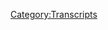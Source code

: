 {{DEFAULTSORT:
    #_TRANSCRIPT_0105:March 18, 2014
}}{{Transcript
    | title         = [[105: March 18, 2014]]
    | caption       = [https://knowledgefight.libsyn.com/knowledge-fight-march-18-2014 Listen to this episode on Libsyn]
    | episodeNumber = [[105: March 18, 2014|105]]
    | length        = 01:55:25
}}

{{MessageBox
    | header     = Warning: Bot Generated Content
    | text       = This transcript was automatically generated by transcription software and likely contains many mistakes and misattributions. Please check the audio for definitive quotes, attribution, and context.
    | image      = N3yvass4myg91.webp
    | imagewidth = 50px
    | id         = warning
}}

{{TranscriptBlock
    | name      = Unknown Speaker
    | timestamp = 00:00:00.000
    | text      = Andy in Kansas. You're on the air. Thanks for holding
}}

{{TranscriptBlock
    | name      = Unknown Speaker
    | timestamp = 00:00:03.839
    | text      = Hello Alex, I'm a first name caller. I'm a huge fan. I love your work. I love you. Hey everybody. Welcome back to knowledge fight
}}

{{TranscriptBlock
    | name      = Unknown Speaker
    | timestamp = 00:00:09.679
    | text      = I'm Dan. I'm Jordan. I am t-shirt Dan today. What's going on?
}}

{{TranscriptBlock
    | name      = Unknown Speaker
    | timestamp = 00:00:13.279
    | text      = That was a very aggressive way to start. I very rarely have done this show without a button-up shirt on
}}

{{TranscriptBlock
    | name      = Unknown Speaker
    | timestamp = 00:00:18.039
    | text      = That's a little spoiler. I have no I had one. I had no idea you were ever wearing a button-up shirt
}}

{{TranscriptBlock
    | name      = Unknown Speaker
    | timestamp = 00:00:24.640
    | text      = Over it. Yeah, exactly. Yeah. Yeah. What are you talking about?
}}

{{TranscriptBlock
    | name      = Unknown Speaker
    | timestamp = 00:00:27.600
    | text      = You you wear you've rarely ever done the show without a hoodie. That's true, but it's nice and okay in my room
}}

{{TranscriptBlock
    | name      = Unknown Speaker
    | timestamp = 00:00:33.079
    | text      = It's nice kind of warm because I've put up plastic over the windows. You have done a good job
}}

{{TranscriptBlock
    | name      = Unknown Speaker
    | timestamp = 00:00:37.719
    | text      = Yes, and this is a podcast where we talk about home insulation and Alex Jones. Hey, my my heating bills were insane last year
}}

{{TranscriptBlock
    | name      = Unknown Speaker
    | timestamp = 00:00:44.560
    | text      = So I applaud you and your thank you solution
}}

{{TranscriptBlock
    | name      = Unknown Speaker
    | timestamp = 00:00:48.159
    | text      = Based home improvement. I appreciate it. It does come into some trouble though. There's some trouble sometimes
}}

{{TranscriptBlock
    | name      = Unknown Speaker
    | timestamp = 00:00:53.539
    | text      = Oh, yeah this morning here at knowledge fight headquarters. I got to a fight with don't like at Celine
}}

{{TranscriptBlock
    | name      = Unknown Speaker
    | timestamp = 00:00:58.840
    | text      = Me and Celine got into a fight this morning. It was terrible. She clawed through by the oh, she clawed through the plastic
}}

{{TranscriptBlock
    | name      = Unknown Speaker
    | timestamp = 00:01:06.859
    | text      = Yep, I freaked out at her. I
}}

{{TranscriptBlock
    | name      = Unknown Speaker
    | timestamp = 00:01:10.219
    | text      = Might have called her the C word. I
}}

{{TranscriptBlock
    | name      = Unknown Speaker
    | timestamp = 00:01:15.000
    | text      = Threw a pen at her a cat you called her cat
}}

{{TranscriptBlock
    | name      = Unknown Speaker
    | timestamp = 00:01:17.680
    | text      = The worst insult you can give to a cat it's one of those things it's like I don't want to
}}

{{TranscriptBlock
    | name      = Unknown Speaker
    | timestamp = 00:01:23.739
    | text      = It's such a hassle to put this plastic up. I don't want to do it again. You're such an asshole cat
}}

{{TranscriptBlock
    | name      = Unknown Speaker
    | timestamp = 00:01:28.420
    | text      = What and I'm bad right when I wake up. No, it's that's not the time to discover laying a pen at the head
}}

{{TranscriptBlock
    | name      = Unknown Speaker
    | timestamp = 00:01:35.000
    | text      = Not the time to discover that like it like if your washing machine is not working properly and you wake up and it's that time
}}

{{TranscriptBlock
    | name      = Unknown Speaker
    | timestamp = 00:01:41.239
    | text      = Of the morning and just like I will burn this whole fucking place to the everything has got to go. Yeah
}}

{{TranscriptBlock
    | name      = Unknown Speaker
    | timestamp = 00:01:45.739
    | text      = Yeah, no, we're all everybody's dead. This is a disaster. Yeah, so Jordan today
}}

{{TranscriptBlock
    | name      = Unknown Speaker
    | timestamp = 00:01:50.319
    | text      = We're gonna be talking about Alex Jones as we do all the time. We do that all the time
}}

{{TranscriptBlock
    | name      = Unknown Speaker
    | timestamp = 00:01:53.299
    | text      = Is there a twist to that? Is there a personal?
}}

{{TranscriptBlock
    | name      = Unknown Speaker
    | timestamp = 00:01:56.840
    | text      = Connection that we might have to this. Yes. I know a lot about Alex Jones. I don't know anything about that
}}

{{TranscriptBlock
    | name      = Unknown Speaker
    | timestamp = 00:02:01.500
    | text      = That's our connection today. We are going to be doing a special episode for one of our globalists. Ah
}}

{{TranscriptBlock
    | name      = Unknown Speaker
    | timestamp = 00:02:08.039
    | text      = Our globalist wonks Keegan out there Keegan
}}

{{TranscriptBlock
    | name      = Unknown Speaker
    | timestamp = 00:02:11.159
    | text      = Thank you so much for saving us from the present and this is in honor of him. I'm a policy wonk
}}

{{TranscriptBlock
    | name      = Unknown Speaker
    | timestamp = 00:02:20.639
    | text      = Someone someone sodomite sent me a bucket of poop daddy shark
}}

{{TranscriptBlock
    | name      = Unknown Speaker
    | timestamp = 00:02:25.900
    | text      = Thank you so much for being a globalist
}}

{{TranscriptBlock
    | name      = Unknown Speaker
    | timestamp = 00:02:28.240
    | text      = You'd like to donate to the show in any way
}}

{{TranscriptBlock
    | name      = Unknown Speaker
    | timestamp = 00:02:30.699
    | text      = Become a policy wonk or a globalist. You can go to our website knowledge fight calm click support the show
}}

{{TranscriptBlock
    | name      = Unknown Speaker
    | timestamp = 00:02:35.379
    | text      = Okay, and we would appreciate it legit to all the to all the policy walks out there
}}

{{TranscriptBlock
    | name      = Unknown Speaker
    | timestamp = 00:02:40.199
    | text      = I don't care if you just add an extra penny for like four months for real
}}

{{TranscriptBlock
    | name      = Unknown Speaker
    | timestamp = 00:02:46.039
    | text      = Just allow us to hear that soundbite again. I'm holding that hostage. It only comes up for globalists
}}

{{TranscriptBlock
    | name      = Unknown Speaker
    | timestamp = 00:02:52.400
    | text      = But anyway today he I'm about to donate to this fucking show
}}

{{TranscriptBlock
    | name      = Unknown Speaker
    | timestamp = 00:02:58.539
    | text      = Keegan requested that we go back. He was interested in hearing some drunk Alex
}}

{{TranscriptBlock
    | name      = Unknown Speaker
    | timestamp = 00:03:03.560
    | text      = Yes
}}

{{TranscriptBlock
    | name      = Unknown Speaker
    | timestamp = 00:03:04.060
    | text      = And so the theory was that if we go back to st
}}

{{TranscriptBlock
    | name      = Unknown Speaker
    | timestamp = 00:03:06.900
    | text      = Patrick's Day of any year we would be able to find drunk Alex. That's a reasonable theory
}}

{{TranscriptBlock
    | name      = Unknown Speaker
    | timestamp = 00:03:11.900
    | text      = It is even though he's Welsh not Irish according to him, but that he still loves the taste of booze, right? I
}}

{{TranscriptBlock
    | name      = Unknown Speaker
    | timestamp = 00:03:19.419
    | text      = Went back and I started to listen to them at the st. Patrick's Day's episodes aren't very great
}}

{{TranscriptBlock
    | name      = Unknown Speaker
    | timestamp = 00:03:23.659
    | text      = How about Cinco de Mayo see that would be interesting? I bet he gets drunk on Cinco de Mayo
}}

{{TranscriptBlock
    | name      = Unknown Speaker
    | timestamp = 00:03:28.340
    | text      = I might just let's cancel the show. Okay, let's just go through what holidays you think Alex Jones would be drunk Arbor Day. That's
}}

{{TranscriptBlock
    | name      = Unknown Speaker
    | timestamp = 00:03:37.539
    | text      = The day that he traditionally fights a tree any of them
}}

{{TranscriptBlock
    | name      = Unknown Speaker
    | timestamp = 00:03:42.259
    | text      = But I also started to think I was like, you know what st. Patrick's Day is probably not when he's gonna be drunk
}}

{{TranscriptBlock
    | name      = Unknown Speaker
    | timestamp = 00:03:46.379
    | text      = That's noon right now. He's broadcasting at 11 to 3. I bet if we go what is he?
}}

{{TranscriptBlock
    | name      = Unknown Speaker
    | timestamp = 00:03:51.460
    | text      = What is he a denizen of Chicago who's gonna be drunk at noon, right?
}}

{{TranscriptBlock
    | name      = Unknown Speaker
    | timestamp = 00:03:55.139
    | text      = If we go back and we look at st. Patrick's Day the day after I think we have much better likelihood of hungover
}}

{{TranscriptBlock
    | name      = Unknown Speaker
    | timestamp = 00:04:02.580
    | text      = exactly
}}

{{TranscriptBlock
    | name      = Unknown Speaker
    | timestamp = 00:04:03.659
    | text      = Which is usually esoteric Alex which makes for great great listening and sometimes
}}

{{TranscriptBlock
    | name      = Unknown Speaker
    | timestamp = 00:04:10.300
    | text      = Still drunk Alex. There's a there's a chance of that a delightful 12 a.m
}}

{{TranscriptBlock
    | name      = Unknown Speaker
    | timestamp = 00:04:14.979
    | text      = Still drunk Alex. So her 12 p.m. Still drunk Alex. So I went back to
}}

{{TranscriptBlock
    | name      = Unknown Speaker
    | timestamp = 00:04:19.060
    | text      = 2014 and we what we have here is the March 18th episode from 2014 and I do believe he's hungover
}}

{{TranscriptBlock
    | name      = Unknown Speaker
    | timestamp = 00:04:27.660
    | text      = I think based on some of the rambles he gets down and gets into I like it
}}

{{TranscriptBlock
    | name      = Unknown Speaker
    | timestamp = 00:04:32.459
    | text      = I think there's a real good chance. We're witnessing a
}}

{{TranscriptBlock
    | name      = Unknown Speaker
    | timestamp = 00:04:35.180
    | text      = Hungover man. Also, there is that esoteric as we were discussing wonderful and then just also just
}}

{{TranscriptBlock
    | name      = Unknown Speaker
    | timestamp = 00:04:41.819
    | text      = Just fucked up stuff. Does he do an Irish accent? He doesn't almost no recognition that I Patrick's Day had come or went
}}

{{TranscriptBlock
    | name      = Unknown Speaker
    | timestamp = 00:04:50.980
    | text      = These fucking potato famine pieces of shit coming over into our country the potato
}}

{{TranscriptBlock
    | name      = Unknown Speaker
    | timestamp = 00:04:57.339
    | text      = First immigrants that's the reason that we have these Muslims to begin with you should never have let him in
}}

{{TranscriptBlock
    | name      = Unknown Speaker
    | timestamp = 00:05:02.540
    | text      = You know whose fault the troubles were?
}}

{{TranscriptBlock
    | name      = Unknown Speaker
    | timestamp = 00:05:04.540
    | text      = The globalists the troubles the trouble. Yes. So let's start off how Alex starts off a little weird a little
}}

{{TranscriptBlock
    | name      = Unknown Speaker
    | timestamp = 00:05:13.100
    | text      = Weird and he's mad at a specific
}}

{{TranscriptBlock
    | name      = Unknown Speaker
    | timestamp = 00:05:16.779
    | text      = athlete
}}

{{TranscriptBlock
    | name      = Unknown Speaker
    | timestamp = 00:05:18.139
    | text      = on the GCN radio network
}}

{{TranscriptBlock
    | name      = Unknown Speaker
    | timestamp = 00:05:20.420
    | text      = Just a slight reminder that Alex Jones throughout his entire career has been broadcast by the GCN
}}

{{TranscriptBlock
    | name      = Unknown Speaker
    | timestamp = 00:05:25.660
    | text      = Genesis communications radio network owned by Ted Anderson owner also of Midas Resources gold sales
}}

{{TranscriptBlock
    | name      = Unknown Speaker
    | timestamp = 00:05:31.139
    | text      = Just a reminder that may become more and more relevant than ever come up again
}}

{{TranscriptBlock
    | name      = Unknown Speaker
    | timestamp = 00:05:36.220
    | text      = I'm sure there's no reason that you left that in there
}}

{{TranscriptBlock
    | name      = Unknown Speaker
    | timestamp = 00:05:38.899
    | text      = I just like to remind people as everybody knows Dan does not leave things into these clips for any reason
}}

{{TranscriptBlock
    | name      = Unknown Speaker
    | timestamp = 00:05:45.379
    | text      = He definitely has no purpose behind it. Nope
}}

{{TranscriptBlock
    | name      = Unknown Speaker
    | timestamp = 00:05:48.899
    | text      = And now live from Austin, Texas
}}

{{TranscriptBlock
    | name      = Unknown Speaker
    | timestamp = 00:05:52.360
    | text      = Alex Jones
}}

{{TranscriptBlock
    | name      = Unknown Speaker
    | timestamp = 00:05:54.339
    | text      = It's your responsibility to sign up at healthcare.gov and be data mine
}}

{{TranscriptBlock
    | name      = Unknown Speaker
    | timestamp = 00:05:58.779
    | text      = And then have the IRS garnish your wages and double and triple your prices
}}

{{TranscriptBlock
    | name      = Unknown Speaker
    | timestamp = 00:06:03.500
    | text      = And it's trendy LeBron James is supporting it along with
}}

{{TranscriptBlock
    | name      = Unknown Speaker
    | timestamp = 00:06:08.420
    | text      = bunch of other Hollywood stars like
}}

{{TranscriptBlock
    | name      = Unknown Speaker
    | timestamp = 00:06:10.819
    | text      = Leonardo DiCaprio, I believe you've gone behind you ladies and gentlemen
}}

{{TranscriptBlock
    | name      = Unknown Speaker
    | timestamp = 00:06:15.180
    | text      = I've actually been monitoring mainstream
}}

{{TranscriptBlock
    | name      = Unknown Speaker
    | timestamp = 00:06:17.899
    | text      = Dinosaur media and I just see the ads on every channel basically
}}

{{TranscriptBlock
    | name      = Unknown Speaker
    | timestamp = 00:06:22.480
    | text      = With different sports figures and rock and roll people and movie stars. I can't promoting
}}

{{TranscriptBlock
    | name      = Unknown Speaker
    | timestamp = 00:06:27.500
    | text      = Oh bozo here and so I'm gonna be talking
}}

{{TranscriptBlock
    | name      = Unknown Speaker
    | timestamp = 00:06:32.220
    | text      = We've got it right now in a second he wins one point
}}

{{TranscriptBlock
    | name      = Unknown Speaker
    | timestamp = 00:06:35.060
    | text      = He gets one point for the show known as baby Bron Bron because he he likes to cry constantly when he loses
}}

{{TranscriptBlock
    | name      = Unknown Speaker
    | timestamp = 00:06:42.459
    | text      = Him and boner on a him and bainer on a hang out together and cry together constantly
}}

{{TranscriptBlock
    | name      = Unknown Speaker
    | timestamp = 00:06:47.420
    | text      = The point is I would watch that show. He's out there saying hey get signed up
}}

{{TranscriptBlock
    | name      = Unknown Speaker
    | timestamp = 00:06:51.019
    | text      = You know, it's your responsibility and they've got all these
}}

{{TranscriptBlock
    | name      = Unknown Speaker
    | timestamp = 00:06:53.459
    | text      = Right bossy mother types are telling their kids. You've got to get signed up. So now it's a
}}

{{TranscriptBlock
    | name      = Unknown Speaker
    | timestamp = 00:06:59.060
    | text      = Bullying enslavement and it's no longer free. In fact, it costs a lot more and it doesn't cover pre-existing conditions
}}

{{TranscriptBlock
    | name      = Unknown Speaker
    | timestamp = 00:07:05.420
    | text      = It's a giant screw job, but it doesn't matter
}}

{{TranscriptBlock
    | name      = Unknown Speaker
    | timestamp = 00:07:07.420
    | text      = It's because if you're with the crew if you're really the only thing it really does you sign up for it?
}}

{{TranscriptBlock
    | name      = Unknown Speaker
    | timestamp = 00:07:13.060
    | text      = And here's LeBron James who?
}}

{{TranscriptBlock
    | name      = Unknown Speaker
    | timestamp = 00:07:15.899
    | text      = Literally, literally literally is a delusional person that thinks he's God because he can put a ball in a basket
}}

{{TranscriptBlock
    | name      = Unknown Speaker
    | timestamp = 00:07:22.459
    | text      = Better than anybody else has ever been lecturing everyone how they need to go sign up for the giant screw job. That is
}}

{{TranscriptBlock
    | name      = Unknown Speaker
    | timestamp = 00:07:30.060
    | text      = Obamacare
}}

{{TranscriptBlock
    | name      = Unknown Speaker
    | timestamp = 00:07:31.180
    | text      = Spread the word and get covered today. You never know when you might take a hit
}}

{{TranscriptBlock
    | name      = Unknown Speaker
    | timestamp = 00:07:36.459
    | text      = That was the clip. That's it. That's all he played
}}

{{TranscriptBlock
    | name      = Unknown Speaker
    | timestamp = 00:07:40.860
    | text      = LeBron James who thinks he's God because of that clip that's our evidence and let me be clear
}}

{{TranscriptBlock
    | name      = Unknown Speaker
    | timestamp = 00:07:46.500
    | text      = He plays it like three more times. That's all that's it. Okay, there's no there's no further
}}

{{TranscriptBlock
    | name      = Unknown Speaker
    | timestamp = 00:07:52.779
    | text      = Advocation from LeBron James. There's no like here's the reasons that you should sign up
}}

{{TranscriptBlock
    | name      = Unknown Speaker
    | timestamp = 00:07:57.060
    | text      = It's just him holding a basketball saying you should go get signed up. Is he mad at?
}}

{{TranscriptBlock
    | name      = Unknown Speaker
    | timestamp = 00:08:02.019
    | text      = MJ and Larry Bird for doing a McDonald's commercial. That was way long. He was mad at Spike Lee
}}

{{TranscriptBlock
    | name      = Unknown Speaker
    | timestamp = 00:08:07.220
    | text      = He was who isn't but this commercial this clip isn't done because I thought 25th hour was pretty great girl. Six is amazing
}}

{{TranscriptBlock
    | name      = Unknown Speaker
    | timestamp = 00:08:14.160
    | text      = There's not very good
}}

{{TranscriptBlock
    | name      = Unknown Speaker
    | timestamp = 00:08:16.779
    | text      = This clip isn't done immediately after the playing of the LeBron James clip
}}

{{TranscriptBlock
    | name      = Unknown Speaker
    | timestamp = 00:08:21.220
    | text      = Here's where his head goes and I didn't edit this. This is immediately after okay
}}

{{TranscriptBlock
    | name      = Unknown Speaker
    | timestamp = 00:08:26.100
    | text      = Like when you go there and get your vaccine for your baby, and it has a convulsion never talks
}}

{{TranscriptBlock
    | name      = Unknown Speaker
    | timestamp = 00:08:30.540
    | text      = Hey, you're running around talking having a great time saying ABC
}}

{{TranscriptBlock
    | name      = Unknown Speaker
    | timestamp = 00:08:35.340
    | text      = Go get covered with shots. Your kid ain't ever gonna talk again, and they're gonna die brain cancer in age 10
}}

{{TranscriptBlock
    | name      = Unknown Speaker
    | timestamp = 00:08:40.100
    | text      = How's that sound get covered by the New World Order get murdered right now go get an abortion right now
}}

{{TranscriptBlock
    | name      = Unknown Speaker
    | timestamp = 00:08:45.419
    | text      = Tell all the black babies right now get covered
}}

{{TranscriptBlock
    | name      = Unknown Speaker
    | timestamp = 00:08:48.899
    | text      = In blood from that would be a weird thing for Obama James this message brought to you by Satan
}}

{{TranscriptBlock
    | name      = Unknown Speaker
    | timestamp = 00:08:55.940
    | text      = That would be a more honest piece there. Yeah
}}

{{TranscriptBlock
    | name      = Unknown Speaker
    | timestamp = 00:09:02.899
    | text      = If you watch the video his hair is flailing all over the place he's screaming
}}

{{TranscriptBlock
    | name      = Unknown Speaker
    | timestamp = 00:09:07.019
    | text      = He's going in real performance mode of course one of the reasons. I think he's hungover cuz that's sort of
}}

{{TranscriptBlock
    | name      = Unknown Speaker
    | timestamp = 00:09:12.700
    | text      = It's so much easier to not feel stuff where you're had an energy drink to just kind of counteract it cocaine
}}

{{TranscriptBlock
    | name      = Unknown Speaker
    | timestamp = 00:09:19.019
    | text      = Yeah, something like that. He's screaming like all this. It's like come on man. Probably a little hair the dog on top of it
}}

{{TranscriptBlock
    | name      = Unknown Speaker
    | timestamp = 00:09:25.700
    | text      = Why wouldn't you right?
}}

{{TranscriptBlock
    | name      = Unknown Speaker
    | timestamp = 00:09:26.659
    | text      = I mean if you want to if you want to talk about Obamacare and the the shortcomings thereof or the benefits
}}

{{TranscriptBlock
    | name      = Unknown Speaker
    | timestamp = 00:09:32.580
    | text      = Found therein. I don't feel like you need to jump all the way to be covered in blood by Satan because of abortions and killing
}}

{{TranscriptBlock
    | name      = Unknown Speaker
    | timestamp = 00:09:39.620
    | text      = black people
}}

{{TranscriptBlock
    | name      = Unknown Speaker
    | timestamp = 00:09:40.860
    | text      = vaccines
}}

{{TranscriptBlock
    | name      = Unknown Speaker
    | timestamp = 00:09:42.620
    | text      = I feel like it's muddying the waters of the debate if you do
}}

{{TranscriptBlock
    | name      = Unknown Speaker
    | timestamp = 00:09:45.940
    | text      = If you describe it reasonably a lot of people would say it doesn't go far enough
}}

{{TranscriptBlock
    | name      = Unknown Speaker
    | timestamp = 00:09:51.019
    | text      = Mm-hmm, so you can't describe it reasonably. You can't be like okay. Well. Yes. It does cover pre-existing
}}

{{TranscriptBlock
    | name      = Unknown Speaker
    | timestamp = 00:09:56.100
    | text      = Conditions it does well. Yes. It does expand the number of people who will get health insurance
}}

{{TranscriptBlock
    | name      = Unknown Speaker
    | timestamp = 00:10:01.899
    | text      = Which then of course will lower health insurance costs for everyone right because there's a larger pool of people paying in
}}

{{TranscriptBlock
    | name      = Unknown Speaker
    | timestamp = 00:10:07.980
    | text      = There's ultimately a mandate health insurance is a socialist idea
}}

{{TranscriptBlock
    | name      = Unknown Speaker
    | timestamp = 00:10:12.500
    | text      = Yeah, so I'm sure that what he's really trying to say is that we need a more aggressive approach to it
}}

{{TranscriptBlock
    | name      = Unknown Speaker
    | timestamp = 00:10:20.419
    | text      = Why is it that only adding an extra 30 million while still leaving 23 million people uninsured?
}}

{{TranscriptBlock
    | name      = Unknown Speaker
    | timestamp = 00:10:25.620
    | text      = Is seen as a success perhaps what we should do is really implement universal health care right or?
}}

{{TranscriptBlock
    | name      = Unknown Speaker
    | timestamp = 00:10:32.259
    | text      = Bathe ourselves in children's blood. I think one of those options is good. Okay, so after this clip
}}

{{TranscriptBlock
    | name      = Unknown Speaker
    | timestamp = 00:10:37.740
    | text      = He loses the thread a little bit
}}

{{TranscriptBlock
    | name      = Unknown Speaker
    | timestamp = 00:10:45.299
    | text      = Basically yeah, he loses the thread here, and this is this is like
}}

{{TranscriptBlock
    | name      = Unknown Speaker
    | timestamp = 00:10:49.220
    | text      = You you're in no shape to be on the radio
}}

{{TranscriptBlock
    | name      = Unknown Speaker
    | timestamp = 00:10:51.379
    | text      = I think I'm gonna record a real health care dot gov commercial saying get covered
}}

{{TranscriptBlock
    | name      = Unknown Speaker
    | timestamp = 00:10:56.899
    | text      = I don't think he does and I'm just gonna list everything get covered in death panels get covered in euthanasia
}}

{{TranscriptBlock
    | name      = Unknown Speaker
    | timestamp = 00:11:01.820
    | text      = Get covered in triple pricing get covered in total surveillance in your health care records being public get covered today
}}

{{TranscriptBlock
    | name      = Unknown Speaker
    | timestamp = 00:11:09.139
    | text      = Are you racist you're racist?
}}

{{TranscriptBlock
    | name      = Unknown Speaker
    | timestamp = 00:11:11.620
    | text      = Our Lord and Savior Barack Obama Jamie Foxx looks like he's having an orgasm he goes
}}

{{TranscriptBlock
    | name      = Unknown Speaker
    | timestamp = 00:11:24.779
    | text      = It's like whenever
}}

{{TranscriptBlock
    | name      = Unknown Speaker
    | timestamp = 00:11:26.820
    | text      = judge smells and caddyshack written by the
}}

{{TranscriptBlock
    | name      = Unknown Speaker
    | timestamp = 00:11:30.919
    | text      = Great author of Ghostbusters as well who just passed whenever he pulls Billy out the special putter, and he makes the putt
}}

{{TranscriptBlock
    | name      = Unknown Speaker
    | timestamp = 00:11:37.860
    | text      = That's all these Obama idiots look like constantly when they when they have reflected glory of their president
}}

{{TranscriptBlock
    | name      = Unknown Speaker
    | timestamp = 00:11:43.700
    | text      = And they're in charge and they're the bosses and they're part of the winning team now
}}

{{TranscriptBlock
    | name      = Unknown Speaker
    | timestamp = 00:11:48.580
    | text      = We'll get back to this judge smells impression that he's about to do
}}

{{TranscriptBlock
    | name      = Unknown Speaker
    | timestamp = 00:11:51.299
    | text      = He's about to do a judge smells impression a kind of long one nails it no okay, but that that just right there
}}

{{TranscriptBlock
    | name      = Unknown Speaker
    | timestamp = 00:11:58.259
    | text      = I wanted to take a second and reflect on like this is 2014 flash forward two and a half years the idea of the reflected
}}

{{TranscriptBlock
    | name      = Unknown Speaker
    | timestamp = 00:12:04.899
    | text      = Pride you have about your candidate and being on the winning team
}}

{{TranscriptBlock
    | name      = Unknown Speaker
    | timestamp = 00:12:09.179
    | text      = I don't understand doesn't look great in hindsight. You're so mad at these Obama fans
}}

{{TranscriptBlock
    | name      = Unknown Speaker
    | timestamp = 00:12:13.299
    | text      = He's going on air saying he would die for Trump and what Trump is the only person who can save the world don't remember that
}}

{{TranscriptBlock
    | name      = Unknown Speaker
    | timestamp = 00:12:19.500
    | text      = Right no your chumps gettin taken for a long bad ride can we find that on YouTube maybe um
}}

{{TranscriptBlock
    | name      = Unknown Speaker
    | timestamp = 00:12:40.700
    | text      = Judge Schmales and Billy, Judge Schmales and his putter, I miss the name of it, I love to channel Judge Schmales, what about you?
}}

{{TranscriptBlock
    | name      = Unknown Speaker
    | timestamp = 00:12:55.700
    | text      = Either that or fake cum. It could be. That could also be the, that could also be the case. Did you miss the end there? I love to channel Judge Schmales, how about you?
}}

{{TranscriptBlock
    | name      = Unknown Speaker
    | timestamp = 00:13:03.700
    | text      = Yeah. Yeah, yeah, yeah. I don't know what to say to that. I don't know what I got for that. The guy at the booth has got to be like, I don't know what the fuck's going on, this show has started weird.
}}

{{TranscriptBlock
    | name      = Unknown Speaker
    | timestamp = 00:13:13.700
    | text      = See, the problem there is, I like to channel Judge Schmales. I don't. Is he still alive? I have no idea about Judge Schmales. Is he not fictional?
}}

{{TranscriptBlock
    | name      = Unknown Speaker
    | timestamp = 00:13:22.700
    | text      = We've spoken about him before, he's the character from Caddyshack. Alex references him a bit, weirdly, in very different contexts. Well, because they look similar, or at least Alex will look like him eventually. It's possible. I honestly don't know what Judge Schmales looked like. I have no idea. I don't remember Caddyshack.
}}

{{TranscriptBlock
    | name      = Unknown Speaker
    | timestamp = 00:13:38.700
    | text      = Well, imagine a decrepit Alex Jones, maybe like two inches shorter. I watched Caddyshack when I was like six, and I don't think I've watched it since. Maybe I should go back. A lot of people like it a lot. I don't have time. It's pretty good. I don't have time. What do you mean you don't have time? I'm listening to so much Alex Jones. Alright, Super Mario Odyssey time.
}}

{{TranscriptBlock
    | name      = Unknown Speaker
    | timestamp = 00:13:54.700
    | text      = Yeah, but that's why I'm listening to Alex to cut the clips. I'm sitting there trying to catch moons and what have you, but I've got my ears open. I'm listening to this bullshit. Ears open, heart open. Can't lose.
}}

{{TranscriptBlock
    | name      = Unknown Speaker
    | timestamp = 00:14:10.700
    | text      = Alex believes, more or less, that Obamacare, he's in his Cloward and Piven mindset, which as we've discussed in the past, people don't remember. He is dumb. Well, it was two university professors who had an idea, and that was a system where everyone is reminded constantly of all the social welfare programs that are available to them already.
}}

{{TranscriptBlock
    | name      = Unknown Speaker
    | timestamp = 00:14:34.700
    | text      = There's millions and billions of dollars of things, food stamps, assistance, housing credits, all that stuff that's available to people that they don't take, and would help people if they knew they were available.
}}

{{TranscriptBlock
    | name      = Unknown Speaker
    | timestamp = 00:14:46.700
    | text      = So Cloward and Piven is an idea that these people had that you tell everyone what is available to them, they get all of the things that they are entitled to under these government programs, and in effect, that would crash the system because... It's not set up for people to take advantage of it.
}}

{{TranscriptBlock
    | name      = Unknown Speaker
    | timestamp = 00:15:05.700
    | text      = Or people to get what they want. Which is why, in the 90s, they did have a guy wearing a green suit with cash all over it saying, you get money from the government.
}}

{{TranscriptBlock
    | name      = Unknown Speaker
    | timestamp = 00:15:18.700
    | text      = Their thought experiment, their idea was not so much an actual intention to crash the system as much as it was a way to get people to understand and realize that there are so many people who need help that aren't being helped.
}}

{{TranscriptBlock
    | name      = Unknown Speaker
    | timestamp = 00:15:35.700
    | text      = Alex believes that Obamacare is a piece of this and it's trying to crash healthcare in order to bring in socialism in many ways he misunderstands what single payer or any kind of universal healthcare is.
}}

{{TranscriptBlock
    | name      = Unknown Speaker
    | timestamp = 00:15:49.700
    | text      = In this next clip... Now he is of course correct that Obamacare's cost will triple. Mainly because once we have a Republican president, one of the issues with the legislation is that the executive branch has control over what subsidies can and cannot be put together there.
}}

{{TranscriptBlock
    | name      = Unknown Speaker
    | timestamp = 00:16:06.700
    | text      = And we're seeing that now. Exactly. And furthermore, if you don't advertise Obamacare, like perhaps if you cut the budget for advertising all of this stuff, people won't take advantage of it. And when there are fewer people in an insurance market, costs for the people who remain in the insurance market go up.
}}

{{TranscriptBlock
    | name      = Unknown Speaker
    | timestamp = 00:16:24.700
    | text      = That is, in a nutshell, a self-fulfilling prophecy that Alex Jones himself has helped bring about. So, if you are in the Obamacare market right now, blame Alex fucking Jones!
}}

{{TranscriptBlock
    | name      = Unknown Speaker
    | timestamp = 00:16:38.700
    | text      = It is ilk. It is what happens whenever you just take the rug out from under the idea. Well in the same way that, and Bernie put this, Bernie Sanders, America's most popular politician currently, put this perfectly in regards to the GOP tax plan that they're putting out, which they are going to destroy revenues for the government.
}}

{{TranscriptBlock
    | name      = Unknown Speaker
    | timestamp = 00:17:02.700
    | text      = And then later on, when revenues for the government are so low, they're going to say, well, look at how high the deficit is, we're going to need to cut spending on this. What are they going to cut spending on? Medicare and Medicaid.
}}

{{TranscriptBlock
    | name      = Unknown Speaker
    | timestamp = 00:17:13.700
    | text      = Ultimately, the GOP tax plan is an attack on Obamacare, it's an attack on healthcare, it's an attack on literally every program that helps people. What is it not an attack on, Dan?
}}

{{TranscriptBlock
    | name      = Unknown Speaker
    | timestamp = 00:17:25.700
    | text      = The rich. I agree. So, in this next clip though, Alex is talking about this sort of nightmare socialism that will descend upon us. I want you to try and think about whether this is literally any worse than the reality in front of us.
}}

{{TranscriptBlock
    | name      = Unknown Speaker
    | timestamp = 00:17:42.700
    | text      = Okay. And then they sit there and go, well, our master plan is to actually wreck healthcare and bring in true socialism. They're not going to bring you true socialism morons. True socialism never exists and never will. The elites convince you to give over your hard-earned work product and that they're going to redistribute it to you.
}}

{{TranscriptBlock
    | name      = Unknown Speaker
    | timestamp = 00:18:00.700
    | text      = And then you're so poor, surviving off the little dribble they give you back, that you end up believing that you're living in a good world when you're actually a domesticated animal in a cage being fed.
}}

{{TranscriptBlock
    | name      = Unknown Speaker
    | timestamp = 00:18:11.700
    | text      = So, I'd like to compare that to the gig economy that we have right now.
}}

{{TranscriptBlock
    | name      = Unknown Speaker
    | timestamp = 00:18:15.700
    | text      = I'm confused.
}}

{{TranscriptBlock
    | name      = Unknown Speaker
    | timestamp = 00:18:16.700
    | text      = What are you talking about?
}}

{{TranscriptBlock
    | name      = Unknown Speaker
    | timestamp = 00:18:17.700
    | text      = Is he describing that as socialism?
}}

{{TranscriptBlock
    | name      = Unknown Speaker
    | timestamp = 00:18:21.700
    | text      = Yeah, his conception is that you give all your money to the government and they give it back to you in small kernels or something like that.
}}

{{TranscriptBlock
    | name      = Unknown Speaker
    | timestamp = 00:18:27.700
    | text      = I mean, wouldn't you describe that more as unchecked capitalism?
}}

{{TranscriptBlock
    | name      = Unknown Speaker
    | timestamp = 00:18:30.700
    | text      = Kind of. And that's what I wanted to get to. You know, like the reality that we live in now where companies are able to abuse people and pay them next to nothing in very weird Byzantine scams that they run, I think that that's probably worse than whatever nightmare scenario he's depicting.
}}

{{TranscriptBlock
    | name      = Unknown Speaker
    | timestamp = 00:18:47.700
    | text      = Even his worst case scenario, it's on par with right now. At worst.
}}

{{TranscriptBlock
    | name      = Unknown Speaker
    | timestamp = 00:18:55.700
    | text      = I kind of think that it's maybe better than what we have right now.
}}

{{TranscriptBlock
    | name      = Unknown Speaker
    | timestamp = 00:18:59.700
    | text      = I would take that change.
}}

{{TranscriptBlock
    | name      = Unknown Speaker
    | timestamp = 00:19:00.700
    | text      = Yeah, exactly.
}}

{{TranscriptBlock
    | name      = Unknown Speaker
    | timestamp = 00:19:01.700
    | text      = Even to your worst case scenario, Alex. I would be fine with that based on the kind of bullshit that we have.
}}

{{TranscriptBlock
    | name      = Unknown Speaker
    | timestamp = 00:19:07.700
    | text      = Like I have a bunch of friends who drive for like Uber and Lyft and the crazy ways that the companies just take from them.
}}

{{TranscriptBlock
    | name      = Unknown Speaker
    | timestamp = 00:19:15.700
    | text      = Well, yeah.
}}

{{TranscriptBlock
    | name      = Unknown Speaker
    | timestamp = 00:19:16.700
    | text      = Classifying workers as like independent contractors instead of employees.
}}

{{TranscriptBlock
    | name      = Unknown Speaker
    | timestamp = 00:19:20.700
    | text      = All of the problems that Alex seems to, or the complaints.
}}

{{TranscriptBlock
    | name      = Unknown Speaker
    | timestamp = 00:19:24.700
    | text      = And it seems insane to me because because they do that, they make more money and our taxes, which the Uber and Lyft drivers pay, go towards subsidizing the health care that they have to also pay for.
}}

{{TranscriptBlock
    | name      = Unknown Speaker
    | timestamp = 00:19:38.700
    | text      = Right.
}}

{{TranscriptBlock
    | name      = Unknown Speaker
    | timestamp = 00:19:39.700
    | text      = Like it's insane. We are subsidizing the companies who are keeping us from getting health care.
}}

{{TranscriptBlock
    | name      = Unknown Speaker
    | timestamp = 00:19:45.700
    | text      = Right. And we'll get back to that in a minute, because when he when he has some fun lies about Obamacare specifics and that kind of comes into it, all of his complaints really trace back to just like, this is not Obamacare.
}}

{{TranscriptBlock
    | name      = Unknown Speaker
    | timestamp = 00:19:58.700
    | text      = This is businesses deciding things.
}}

{{TranscriptBlock
    | name      = Unknown Speaker
    | timestamp = 00:20:00.700
    | text      = Yeah.
}}

{{TranscriptBlock
    | name      = Unknown Speaker
    | timestamp = 00:20:01.700
    | text      = This is this is business.
}}

{{TranscriptBlock
    | name      = Unknown Speaker
    | timestamp = 00:20:02.700
    | text      = Which is one of the issues with Obamacare.
}}

{{TranscriptBlock
    | name      = Unknown Speaker
    | timestamp = 00:20:04.700
    | text      = Right. So anyway, let's get to one of them, because he has he has a couple of lies in this next clip about Obamacare or let's just call it the Affordable Care Act.
}}

{{TranscriptBlock
    | name      = Unknown Speaker
    | timestamp = 00:20:13.700
    | text      = Let's not play games.
}}

{{TranscriptBlock
    | name      = Unknown Speaker
    | timestamp = 00:20:15.700
    | text      = Yeah. Health care was about one hundred dollars a month for somebody under 30 before Obamacare passed.
}}

{{TranscriptBlock
    | name      = Unknown Speaker
    | timestamp = 00:20:20.700
    | text      = Depends two hundred three hundred dollars.
}}

{{TranscriptBlock
    | name      = Unknown Speaker
    | timestamp = 00:20:22.700
    | text      = And it's projected to be six hundred dollars for the average person below 30 or so within two years.
}}

{{TranscriptBlock
    | name      = Unknown Speaker
    | timestamp = 00:20:27.700
    | text      = So you get ready to have six hundred out of your bank account every month, one way or another, because if you don't go get the health care and pay it.
}}

{{TranscriptBlock
    | name      = Unknown Speaker
    | timestamp = 00:20:36.700
    | text      = The IRS is going to say, well, you waived all your rights and came and signed up at Obamacare, that health care dot gov and the seventeen thousand agents they hired three years ago are going to go suck the money out of your account.
}}

{{TranscriptBlock
    | name      = Unknown Speaker
    | timestamp = 00:20:47.700
    | text      = And we pointed to that was going out and happening in the legislation.
}}

{{TranscriptBlock
    | name      = Unknown Speaker
    | timestamp = 00:20:50.700
    | text      = People said that's a conspiracy theory.
}}

{{TranscriptBlock
    | name      = Unknown Speaker
    | timestamp = 00:20:53.700
    | text      = It was. There's no plan for the IRS to take your wages or bank account or garnishment.
}}

{{TranscriptBlock
    | name      = Unknown Speaker
    | timestamp = 00:20:59.700
    | text      = Well, then last month they put on the IRS website, IRS dot gov, really a private collection agency of the private Federal Reserve.
}}

{{TranscriptBlock
    | name      = Unknown Speaker
    | timestamp = 00:21:06.700
    | text      = But regardless of government powers, what they came out, excuse me.
}}

{{TranscriptBlock
    | name      = Unknown Speaker
    | timestamp = 00:21:11.700
    | text      = And they said, oh, yeah, we're going to start jerking the money out of your account and then we'll have penalties and interest on it.
}}

{{TranscriptBlock
    | name      = Unknown Speaker
    | timestamp = 00:21:20.700
    | text      = You know, if you haven't paid it when we jerk your account. So it's not gonna be five thousand dollars a year.
}}

{{TranscriptBlock
    | name      = Unknown Speaker
    | timestamp = 00:21:24.700
    | text      = It's going to be 10, 15, 20 thousand.
}}

{{TranscriptBlock
    | name      = Unknown Speaker
    | timestamp = 00:21:26.700
    | text      = We might wait three, four years, let the penalties and interest build up before we snatch your bank account.
}}

{{TranscriptBlock
    | name      = Unknown Speaker
    | timestamp = 00:21:31.700
    | text      = Then we'll do settlement deals with you. Isn't that a sweet thing for the poor?
}}

{{TranscriptBlock
    | name      = Unknown Speaker
    | timestamp = 00:21:35.700
    | text      = No, I mean, that's that's ludicrous nonsense. That is that is complete, absolute bullshit.
}}

{{TranscriptBlock
    | name      = Unknown Speaker
    | timestamp = 00:21:42.700
    | text      = Like, I feel sad for the people who believe these sorts of things.
}}

{{TranscriptBlock
    | name      = Unknown Speaker
    | timestamp = 00:21:48.700
    | text      = I mean, if you look into it for the year twenty seventeen. So this is three years after Alex is spouting this bullshit.
}}

{{TranscriptBlock
    | name      = Unknown Speaker
    | timestamp = 00:21:55.700
    | text      = Yeah, like this year, the penalty for not having Obamacare or the Affordable Care Act, not having any insurance is two point five percent of your total household adjusted gross income or six hundred ninety five dollars per adult and three hundred forty seven dollars and fifty cents per child.
}}

{{TranscriptBlock
    | name      = Unknown Speaker
    | timestamp = 00:22:10.700
    | text      = Up to a maximum of two thousand eighty five dollars.
}}

{{TranscriptBlock
    | name      = Unknown Speaker
    | timestamp = 00:22:14.700
    | text      = That is the maximum fine. There's literally no way that it would be five thousand, ten thousand, twenty thousand.
}}

{{TranscriptBlock
    | name      = Unknown Speaker
    | timestamp = 00:22:20.700
    | text      = It's absurd. Yeah, I don't have health insurance. I can't afford it. Right.
}}

{{TranscriptBlock
    | name      = Unknown Speaker
    | timestamp = 00:22:24.700
    | text      = But so you've got to pay two point five percent of your income if you file taxes.
}}

{{TranscriptBlock
    | name      = Unknown Speaker
    | timestamp = 00:22:28.700
    | text      = Very little. Interesting. Also.
}}

{{TranscriptBlock
    | name      = Unknown Speaker
    | timestamp = 00:22:30.700
    | text      = Well, the truth is they have reduced the size of the IRS to the point where and this should not be publicized, but they just don't have enough people to actually audit you.
}}

{{TranscriptBlock
    | name      = Unknown Speaker
    | timestamp = 00:22:41.700
    | text      = And it's not it's not an actionable thing under what Trump has laid out in terms of their priorities.
}}

{{TranscriptBlock
    | name      = Unknown Speaker
    | timestamp = 00:22:48.700
    | text      = Exactly. If you just don't check the box about your insurance, they don't look into it. They don't come after you.
}}

{{TranscriptBlock
    | name      = Unknown Speaker
    | timestamp = 00:22:54.700
    | text      = Why would that? But they can't afford it.
}}

{{TranscriptBlock
    | name      = Unknown Speaker
    | timestamp = 00:22:56.700
    | text      = But even beyond that, there's exemptions built into the Affordable Care Act about if it would be crippling to you.
}}

{{TranscriptBlock
    | name      = Unknown Speaker
    | timestamp = 00:23:02.700
    | text      = You don't have to pay the penalty if the most affordable coverage that is available in your area costs more than eight point one three percent of your household income.
}}

{{TranscriptBlock
    | name      = Unknown Speaker
    | timestamp = 00:23:11.700
    | text      = Right. So that's one thing.
}}

{{TranscriptBlock
    | name      = Unknown Speaker
    | timestamp = 00:23:13.700
    | text      = Or if you are uninsured for less than three consecutive months of that year, or if you're exempt from filing a tax return because your income is too low or your religion objects to the use of insurance.
}}

{{TranscriptBlock
    | name      = Unknown Speaker
    | timestamp = 00:23:25.700
    | text      = That's even a fucking thing you could you could claim.
}}

{{TranscriptBlock
    | name      = Unknown Speaker
    | timestamp = 00:23:28.700
    | text      = So Christian scientists don't have to.
}}

{{TranscriptBlock
    | name      = Unknown Speaker
    | timestamp = 00:23:30.700
    | text      = Wow. They're exempt from the penalty from.
}}

{{TranscriptBlock
    | name      = Unknown Speaker
    | timestamp = 00:23:34.700
    | text      = I think we might be given too much credit to religious people.
}}

{{TranscriptBlock
    | name      = Unknown Speaker
    | timestamp = 00:23:37.700
    | text      = Sure. But you understand why they'd pitch a fit if they weren't exempt. I'm starting to think maybe churches should pay taxes.
}}

{{TranscriptBlock
    | name      = Unknown Speaker
    | timestamp = 00:23:44.700
    | text      = I'm starting to think maybe religion is a lie.
}}

{{TranscriptBlock
    | name      = Unknown Speaker
    | timestamp = 00:23:46.700
    | text      = Anyway, I'm interested in that. Also, you're exempt from this penalty if you qualify for a hardship exemption due to things like homelessness, bankruptcy, eviction or any other of a list of trying circumstances which involve poverty.
}}

{{TranscriptBlock
    | name      = Unknown Speaker
    | timestamp = 00:24:01.700
    | text      = If you are making under like a point where it would be devastating for you to have to pay a fine for not joining the insurance market, you are exempt from that fine.
}}

{{TranscriptBlock
    | name      = Unknown Speaker
    | timestamp = 00:24:12.700
    | text      = The only people it makes a difference to are people who can afford it. Really should be in there.
}}

{{TranscriptBlock
    | name      = Unknown Speaker
    | timestamp = 00:24:18.700
    | text      = Really should be in there. Exactly. So fuck off with this nonsense.
}}

{{TranscriptBlock
    | name      = Unknown Speaker
    | timestamp = 00:24:22.700
    | text      = What kind of what kind of fucking poor person is going to be charged twenty thousand dollars?
}}

{{TranscriptBlock
    | name      = Unknown Speaker
    | timestamp = 00:24:27.700
    | text      = He's playing games. And this is for people like him. The people who listen to his fucking show are the people who almost certainly would benefit.
}}

{{TranscriptBlock
    | name      = Unknown Speaker
    | timestamp = 00:24:35.700
    | text      = The people in red states are already subsidized more by wealthier blue states.
}}

{{TranscriptBlock
    | name      = Unknown Speaker
    | timestamp = 00:24:40.700
    | text      = Totally. Because they are tricked by these con men.
}}

{{TranscriptBlock
    | name      = Unknown Speaker
    | timestamp = 00:24:45.700
    | text      = And they are voting again against their own interests in the same way they have done since all the time.
}}

{{TranscriptBlock
    | name      = Unknown Speaker
    | timestamp = 00:24:52.700
    | text      = It's a sad, sad shell game that's being played. And the victims are the people they purport to be speaking in favor of.
}}

{{TranscriptBlock
    | name      = Unknown Speaker
    | timestamp = 00:25:00.700
    | text      = That is the system that Alex is upholding through his bizarre, stupid patriotism that we'll deconstruct in great detail a little later in this episode.
}}

{{TranscriptBlock
    | name      = Unknown Speaker
    | timestamp = 00:25:09.700
    | text      = Oh boy.
}}

{{TranscriptBlock
    | name      = Unknown Speaker
    | timestamp = 00:25:11.700
    | text      = So he's mad that in his mind Obama is a criminal. He's trying to pull off this criminal scam. And these globalists are pulling off massive scams all over the world.
}}

{{TranscriptBlock
    | name      = Unknown Speaker
    | timestamp = 00:25:24.700
    | text      = The most horrifying criminal scam of preventative medicine.
}}

{{TranscriptBlock
    | name      = Unknown Speaker
    | timestamp = 00:25:28.700
    | text      = Limited to or including but not limited to insurance and the rapture. These are some of the globalist scams.
}}

{{TranscriptBlock
    | name      = Unknown Speaker
    | timestamp = 00:25:37.700
    | text      = Huge issue.
}}

{{TranscriptBlock
    | name      = Unknown Speaker
    | timestamp = 00:25:38.700
    | text      = But he's like, you know what, they don't get in trouble. They don't get punished. But who does?
}}

{{TranscriptBlock
    | name      = Unknown Speaker
    | timestamp = 00:25:45.700
    | text      = Who does get punished, Dan?
}}

{{TranscriptBlock
    | name      = Unknown Speaker
    | timestamp = 00:25:46.700
    | text      = Well, Alex is going to talk about one of these guys.
}}

{{TranscriptBlock
    | name      = Unknown Speaker
    | timestamp = 00:25:48.700
    | text      = I bet it's not bankers.
}}

{{TranscriptBlock
    | name      = Unknown Speaker
    | timestamp = 00:25:49.700
    | text      = Nope.
}}

{{TranscriptBlock
    | name      = Unknown Speaker
    | timestamp = 00:25:50.700
    | text      = Kevin Trudeau, who I met twice because I wanted to see who he really was.
}}

{{TranscriptBlock
    | name      = Unknown Speaker
    | timestamp = 00:25:55.700
    | text      = He's a con artist undoubtedly. And he's been sentenced to 10 years in prison last night.
}}

{{TranscriptBlock
    | name      = Unknown Speaker
    | timestamp = 00:26:00.700
    | text      = He was.
}}

{{TranscriptBlock
    | name      = Unknown Speaker
    | timestamp = 00:26:01.700
    | text      = Not so much for his infomercials, but for refusing to change claims and violating court orders.
}}

{{TranscriptBlock
    | name      = Unknown Speaker
    | timestamp = 00:26:08.700
    | text      = And I met him and he was undoubtedly full of prunes, as Dan Rather would say. I went to dinner with him once.
}}

{{TranscriptBlock
    | name      = Unknown Speaker
    | timestamp = 00:26:14.700
    | text      = And I said, did you really go to Area 51 and see Space Aliens?
}}

{{TranscriptBlock
    | name      = Unknown Speaker
    | timestamp = 00:26:17.700
    | text      = We didn't.
}}

{{TranscriptBlock
    | name      = Unknown Speaker
    | timestamp = 00:26:18.700
    | text      = As he wrote on his books, he looked at me point blank and said, yes, I did see the Space Aliens.
}}

{{TranscriptBlock
    | name      = Unknown Speaker
    | timestamp = 00:26:22.700
    | text      = And I said, I think we're done with dinner. And no, I'm not going to interview you anymore.
}}

{{TranscriptBlock
    | name      = Unknown Speaker
    | timestamp = 00:26:26.700
    | text      = I interviewed him twice. And I said, I, you know, I support the First Amendment, but I do not support what you're doing with it.
}}

{{TranscriptBlock
    | name      = Unknown Speaker
    | timestamp = 00:26:33.700
    | text      = So that means I'm not going to support you.
}}

{{TranscriptBlock
    | name      = Unknown Speaker
    | timestamp = 00:26:35.700
    | text      = What does that mean?
}}

{{TranscriptBlock
    | name      = Unknown Speaker
    | timestamp = 00:26:36.700
    | text      = Christmas cards and things like that.
}}

{{TranscriptBlock
    | name      = Unknown Speaker
    | timestamp = 00:26:38.700
    | text      = You know, thereafter, I'm not throwing him under the bus.
}}

{{TranscriptBlock
    | name      = Unknown Speaker
    | timestamp = 00:26:41.700
    | text      = The point is.
}}

{{TranscriptBlock
    | name      = Unknown Speaker
    | timestamp = 00:26:43.700
    | text      = You just said he's a con man.
}}

{{TranscriptBlock
    | name      = Unknown Speaker
    | timestamp = 00:26:44.700
    | text      = How is he going to prison?
}}

{{TranscriptBlock
    | name      = Unknown Speaker
    | timestamp = 00:26:47.700
    | text      = For fat diets that. I looked at and quite frankly, if you actually followed it, I think you would lose weight.
}}

{{TranscriptBlock
    | name      = Unknown Speaker
    | timestamp = 00:26:57.700
    | text      = He said natural cures. They don't want you to know about. I don't know if they're cures, but I've proven that mass dosages of vitamin C.
}}

{{TranscriptBlock
    | name      = Unknown Speaker
    | timestamp = 00:27:04.700
    | text      = Linus Pauling won the Pulitzer at the Pulitzer, the Nobel Prize for it twice.
}}

{{TranscriptBlock
    | name      = Unknown Speaker
    | timestamp = 00:27:08.700
    | text      = But one of them was for that. That's funny. One can really reduce cancer.
}}

{{TranscriptBlock
    | name      = Unknown Speaker
    | timestamp = 00:27:15.700
    | text      = I mean, you need to go to prison for 10 years for that.
}}

{{TranscriptBlock
    | name      = Unknown Speaker
    | timestamp = 00:27:21.700
    | text      = See, they can go put him in jail and make themselves look good, like in Scarface, where he says, you need me to be the bad man.
}}

{{TranscriptBlock
    | name      = Unknown Speaker
    | timestamp = 00:27:28.700
    | text      = You can point your finger and go, there's the bad man.
}}

{{TranscriptBlock
    | name      = Unknown Speaker
    | timestamp = 00:27:31.700
    | text      = When the truth is, it's the banks in the system that have been running it all for thousands of years.
}}

{{TranscriptBlock
    | name      = Unknown Speaker
    | timestamp = 00:27:35.700
    | text      = And you guys are the real criminals. But you need me to point your finger and say, there's the bad man.
}}

{{TranscriptBlock
    | name      = Unknown Speaker
    | timestamp = 00:27:42.700
    | text      = And that is exactly what's going on here.
}}

{{TranscriptBlock
    | name      = Unknown Speaker
    | timestamp = 00:27:44.700
    | text      = Martha Stewart did nothing and they put her in prison.
}}

{{TranscriptBlock
    | name      = Unknown Speaker
    | timestamp = 00:27:48.700
    | text      = That's not true.
}}

{{TranscriptBlock
    | name      = Unknown Speaker
    | timestamp = 00:27:49.700
    | text      = Kevin Trudeau, because I didn't really know who Kevin Trudeau was.
}}

{{TranscriptBlock
    | name      = Unknown Speaker
    | timestamp = 00:27:54.700
    | text      = I'd seen his infomercials and thought they were pretty reasonable about, you know, John's warts, good for depression.
}}

{{TranscriptBlock
    | name      = Unknown Speaker
    | timestamp = 00:27:59.700
    | text      = I've seen the mainline studies on that. Vitamin C is good for not getting cancer. Everybody knows that.
}}

{{TranscriptBlock
    | name      = Unknown Speaker
    | timestamp = 00:28:04.700
    | text      = Do they?
}}

{{TranscriptBlock
    | name      = Unknown Speaker
    | timestamp = 00:28:06.700
    | text      = But then I discovered over the years after I had him on a couple of times, people sent me all the info.
}}

{{TranscriptBlock
    | name      = Unknown Speaker
    | timestamp = 00:28:10.700
    | text      = You know, in this book, he says he met with aliens. Went and looked at it, really said that.
}}

{{TranscriptBlock
    | name      = Unknown Speaker
    | timestamp = 00:28:15.700
    | text      = Did you know over here, you know, he mails out these letters saying, join this group and we'll send you a bunch of, you know, tips on how to join the Illuminati.
}}

{{TranscriptBlock
    | name      = Unknown Speaker
    | timestamp = 00:28:22.700
    | text      = Sure enough, I was like, whoa, this is incredible.
}}

{{TranscriptBlock
    | name      = Unknown Speaker
    | timestamp = 00:28:24.700
    | text      = But my point is, Kevin Trudeau compared to Obama.
}}

{{TranscriptBlock
    | name      = Unknown Speaker
    | timestamp = 00:28:27.700
    | text      = You totally joined one of those groups, didn't you?
}}

{{TranscriptBlock
    | name      = Unknown Speaker
    | timestamp = 00:28:29.700
    | text      = And The Globalist.
}}

{{TranscriptBlock
    | name      = Unknown Speaker
    | timestamp = 00:28:30.700
    | text      = So The Globalist and Obama aren't as bad as Kevin Trudeau.
}}

{{TranscriptBlock
    | name      = Unknown Speaker
    | timestamp = 00:28:33.700
    | text      = No.
}}

{{TranscriptBlock
    | name      = Unknown Speaker
    | timestamp = 00:28:34.700
    | text      = Just to deal with that thing you were talking about at the end there, Kevin Trudeau had a website called MeetIlluminatiMembers.com
}}

{{TranscriptBlock
    | name      = Unknown Speaker
    | timestamp = 00:28:40.700
    | text      = where you could join up for $1,000 and he would introduce you to people in the Illuminati.
}}

{{TranscriptBlock
    | name      = Unknown Speaker
    | timestamp = 00:28:46.700
    | text      = That's a fantastic scam.
}}

{{TranscriptBlock
    | name      = Unknown Speaker
    | timestamp = 00:28:48.700
    | text      = Then you would have to give payments of $150 a month, I believe it was monthly, in order to keep up your access and be an Illuminati member.
}}

{{TranscriptBlock
    | name      = Unknown Speaker
    | timestamp = 00:28:57.700
    | text      = I'm torn between wanting to protect stupid people and wanting stupid people to get their comeuppance.
}}

{{TranscriptBlock
    | name      = Unknown Speaker
    | timestamp = 00:29:05.700
    | text      = That's just, I mean, that's a great, like, use of nonsense.
}}

{{TranscriptBlock
    | name      = Unknown Speaker
    | timestamp = 00:29:09.700
    | text      = You know, if you know that something is not true, if you see through the bullshit and you want to fleece people, like, use it.
}}

{{TranscriptBlock
    | name      = Unknown Speaker
    | timestamp = 00:29:16.700
    | text      = It's the same thing that Alex does with making people afraid of The Globalist.
}}

{{TranscriptBlock
    | name      = Unknown Speaker
    | timestamp = 00:29:19.700
    | text      = Or The Prosperity Gospel, guys.
}}

{{TranscriptBlock
    | name      = Unknown Speaker
    | timestamp = 00:29:20.700
    | text      = Exactly.
}}

{{TranscriptBlock
    | name      = Unknown Speaker
    | timestamp = 00:29:21.700
    | text      = It's very similar.
}}

{{TranscriptBlock
    | name      = Unknown Speaker
    | timestamp = 00:29:22.700
    | text      = But Kevin Trudeau was a bit worse in many ways.
}}

{{TranscriptBlock
    | name      = Unknown Speaker
    | timestamp = 00:29:26.700
    | text      = So he has all kinds of weird bullshit things that he advocated for.
}}

{{TranscriptBlock
    | name      = Unknown Speaker
    | timestamp = 00:29:31.700
    | text      = He wrote a bunch of books that were, like, things they don't want you to know.
}}

{{TranscriptBlock
    | name      = Unknown Speaker
    | timestamp = 00:29:35.700
    | text      = Like, food secrets they don't want you to know.
}}

{{TranscriptBlock
    | name      = Unknown Speaker
    | timestamp = 00:29:37.700
    | text      = And he made a number of really, really...
}}

{{TranscriptBlock
    | name      = Unknown Speaker
    | timestamp = 00:29:41.700
    | text      = Vitamin C for dummies.
}}

{{TranscriptBlock
    | name      = Unknown Speaker
    | timestamp = 00:29:42.700
    | text      = I mean, vitamin C is only one of the things.
}}

{{TranscriptBlock
    | name      = Unknown Speaker
    | timestamp = 00:29:44.700
    | text      = He also, I mean, there's so much.
}}

{{TranscriptBlock
    | name      = Unknown Speaker
    | timestamp = 00:29:46.700
    | text      = He said that, like, the sun...
}}

{{TranscriptBlock
    | name      = Unknown Speaker
    | timestamp = 00:29:47.700
    | text      = He loves the graduation song.
}}

{{TranscriptBlock
    | name      = Unknown Speaker
    | timestamp = 00:29:48.700
    | text      = The sun doesn't cause skin cancer, but what does is sunscreen.
}}

{{TranscriptBlock
    | name      = Unknown Speaker
    | timestamp = 00:29:52.700
    | text      = So you should sunbathe without sunscreen.
}}

{{TranscriptBlock
    | name      = Unknown Speaker
    | timestamp = 00:29:54.700
    | text      = That makes perfect sense.
}}

{{TranscriptBlock
    | name      = Unknown Speaker
    | timestamp = 00:29:56.700
    | text      = As someone who's gotten drunk on flow trips, I will tell you, don't not put on sunscreen.
}}

{{TranscriptBlock
    | name      = Unknown Speaker
    | timestamp = 00:30:01.700
    | text      = It really will hurt you.
}}

{{TranscriptBlock
    | name      = Unknown Speaker
    | timestamp = 00:30:02.700
    | text      = It'll fuck you up.
}}

{{TranscriptBlock
    | name      = Unknown Speaker
    | timestamp = 00:30:03.700
    | text      = I got sun poisoning once, which is a super extreme sunburn.
}}

{{TranscriptBlock
    | name      = Unknown Speaker
    | timestamp = 00:30:07.700
    | text      = That's not good.
}}

{{TranscriptBlock
    | name      = Unknown Speaker
    | timestamp = 00:30:08.700
    | text      = It was one of the worst couple days of my life.
}}

{{TranscriptBlock
    | name      = Unknown Speaker
    | timestamp = 00:30:10.700
    | text      = I believe it.
}}

{{TranscriptBlock
    | name      = Unknown Speaker
    | timestamp = 00:30:11.700
    | text      = Like, days of not being able to move and just, like, biting a pillow because I was in so much pain.
}}

{{TranscriptBlock
    | name      = Unknown Speaker
    | timestamp = 00:30:16.700
    | text      = It was terrible.
}}

{{TranscriptBlock
    | name      = Unknown Speaker
    | timestamp = 00:30:17.700
    | text      = But he also encourages something called sun gazing.
}}

{{TranscriptBlock
    | name      = Unknown Speaker
    | timestamp = 00:30:20.700
    | text      = You invited me out on a flow trip, you son of a bitch.
}}

{{TranscriptBlock
    | name      = Unknown Speaker
    | timestamp = 00:30:23.700
    | text      = Just put on sunscreen, you'll be fine.
}}

{{TranscriptBlock
    | name      = Unknown Speaker
    | timestamp = 00:30:24.700
    | text      = You son of a bitch.
}}

{{TranscriptBlock
    | name      = Unknown Speaker
    | timestamp = 00:30:25.700
    | text      = You're trying to sun poison me.
}}

{{TranscriptBlock
    | name      = Unknown Speaker
    | timestamp = 00:30:26.700
    | text      = The problem was I got too drunk too early.
}}

{{TranscriptBlock
    | name      = Unknown Speaker
    | timestamp = 00:30:28.700
    | text      = This is Roger Stone and polonium all over again, Dan.
}}

{{TranscriptBlock
    | name      = Unknown Speaker
    | timestamp = 00:30:31.700
    | text      = I got too drunk too early and people were like, you should put on sunscreen.
}}

{{TranscriptBlock
    | name      = Unknown Speaker
    | timestamp = 00:30:33.700
    | text      = I'm like, I'll do what I want!
}}

{{TranscriptBlock
    | name      = Unknown Speaker
    | timestamp = 00:30:34.700
    | text      = That sort of thing.
}}

{{TranscriptBlock
    | name      = Unknown Speaker
    | timestamp = 00:30:35.700
    | text      = You know, you get to...
}}

{{TranscriptBlock
    | name      = Unknown Speaker
    | timestamp = 00:30:37.700
    | text      = The more biographical details I get of you as a younger man...
}}

{{TranscriptBlock
    | name      = Unknown Speaker
    | timestamp = 00:30:42.700
    | text      = Twenties were rough.
}}

{{TranscriptBlock
    | name      = Unknown Speaker
    | timestamp = 00:30:43.700
    | text      = Fantastic.
}}

{{TranscriptBlock
    | name      = Unknown Speaker
    | timestamp = 00:30:44.700
    | text      = So he has a bunch...
}}

{{TranscriptBlock
    | name      = Unknown Speaker
    | timestamp = 00:30:45.700
    | text      = A number of the things that he advocated for are just, like, folk remedies and stuff like that.
}}

{{TranscriptBlock
    | name      = Unknown Speaker
    | timestamp = 00:30:49.700
    | text      = Right.
}}

{{TranscriptBlock
    | name      = Unknown Speaker
    | timestamp = 00:30:50.700
    | text      = That he's repackaging.
}}

{{TranscriptBlock
    | name      = Unknown Speaker
    | timestamp = 00:30:51.700
    | text      = And those are like, eh, whatever.
}}

{{TranscriptBlock
    | name      = Unknown Speaker
    | timestamp = 00:30:52.700
    | text      = Chinese medicine and the like.
}}

{{TranscriptBlock
    | name      = Unknown Speaker
    | timestamp = 00:30:53.700
    | text      = But he also has a bunch of stuff about, like, there's a substance called coral calcium that
}}

{{TranscriptBlock
    | name      = Unknown Speaker
    | timestamp = 00:30:58.700
    | text      = he advocated that was like, this will save your life.
}}

{{TranscriptBlock
    | name      = Unknown Speaker
    | timestamp = 00:31:01.700
    | text      = It's a miracle cure.
}}

{{TranscriptBlock
    | name      = Unknown Speaker
    | timestamp = 00:31:02.700
    | text      = Do they get it right next to deep earth iodine when they dig?
}}

{{TranscriptBlock
    | name      = Unknown Speaker
    | timestamp = 00:31:04.700
    | text      = Basically.
}}

{{TranscriptBlock
    | name      = Unknown Speaker
    | timestamp = 00:31:05.700
    | text      = Yep.
}}

{{TranscriptBlock
    | name      = Unknown Speaker
    | timestamp = 00:31:06.700
    | text      = Yep.
}}

{{TranscriptBlock
    | name      = Unknown Speaker
    | timestamp = 00:31:07.700
    | text      = Okay.
}}

{{TranscriptBlock
    | name      = Unknown Speaker
    | timestamp = 00:31:08.700
    | text      = He advocated for raw milk, which...
}}

{{TranscriptBlock
    | name      = Unknown Speaker
    | timestamp = 00:31:09.700
    | text      = That's very bad.
}}

{{TranscriptBlock
    | name      = Unknown Speaker
    | timestamp = 00:31:10.700
    | text      = Yeah.
}}

{{TranscriptBlock
    | name      = Unknown Speaker
    | timestamp = 00:31:11.700
    | text      = There's a lot of people...
}}

{{TranscriptBlock
    | name      = Unknown Speaker
    | timestamp = 00:31:12.700
    | text      = How could you advocate for raw milk?
}}

{{TranscriptBlock
    | name      = Unknown Speaker
    | timestamp = 00:31:13.700
    | text      = He's dumb.
}}

{{TranscriptBlock
    | name      = Unknown Speaker
    | timestamp = 00:31:14.700
    | text      = He also says that acid reflux is a myth and you can deal with it by drinking cider vinegar
}}

{{TranscriptBlock
    | name      = Unknown Speaker
    | timestamp = 00:31:20.700
    | text      = all the time.
}}

{{TranscriptBlock
    | name      = Unknown Speaker
    | timestamp = 00:31:21.700
    | text      = And he has a whole bunch of claims that he's made over the years and a lot of them...
}}

{{TranscriptBlock
    | name      = Unknown Speaker
    | timestamp = 00:31:24.700
    | text      = He was this close to becoming L. Ron Hubbard.
}}

{{TranscriptBlock
    | name      = Unknown Speaker
    | timestamp = 00:31:27.700
    | text      = Yeah.
}}

{{TranscriptBlock
    | name      = Unknown Speaker
    | timestamp = 00:31:28.700
    | text      = He was so close.
}}

{{TranscriptBlock
    | name      = Unknown Speaker
    | timestamp = 00:31:29.700
    | text      = His medical claims, all of these things are just not proven and they have no backing in
}}

{{TranscriptBlock
    | name      = Unknown Speaker
    | timestamp = 00:31:33.700
    | text      = science.
}}

{{TranscriptBlock
    | name      = Unknown Speaker
    | timestamp = 00:31:35.180
    | text      = And so over the years, the SEC and the FTC kept suing him.
}}

{{TranscriptBlock
    | name      = Unknown Speaker
    | timestamp = 00:31:41.200
    | text      = Right.
}}

{{TranscriptBlock
    | name      = Unknown Speaker
    | timestamp = 00:31:42.200
    | text      = Because he's making dangerous claims in infomercials.
}}

{{TranscriptBlock
    | name      = Unknown Speaker
    | timestamp = 00:31:44.700
    | text      = Yeah, he's hurting people.
}}

{{TranscriptBlock
    | name      = Unknown Speaker
    | timestamp = 00:31:45.700
    | text      = Right.
}}

{{TranscriptBlock
    | name      = Unknown Speaker
    | timestamp = 00:31:46.700
    | text      = Because they got a lot of complaints about him.
}}

{{TranscriptBlock
    | name      = Unknown Speaker
    | timestamp = 00:31:48.400
    | text      = And there's other complaints, which we'll get into in a minute.
}}

{{TranscriptBlock
    | name      = Unknown Speaker
    | timestamp = 00:31:50.700
    | text      = Yeah.
}}

{{TranscriptBlock
    | name      = Unknown Speaker
    | timestamp = 00:31:51.700
    | text      = So he kept flouting court orders that told him to stop selling this stuff.
}}

{{TranscriptBlock
    | name      = Unknown Speaker
    | timestamp = 00:31:56.700
    | text      = Right.
}}

{{TranscriptBlock
    | name      = Unknown Speaker
    | timestamp = 00:31:57.700
    | text      = And I mean, to be clear, he had a multi-level marketing scheme going with selling these
}}

{{TranscriptBlock
    | name      = Unknown Speaker
    | timestamp = 00:32:02.779
    | text      = products to people and have them sell to their friends and stuff like that.
}}

{{TranscriptBlock
    | name      = Unknown Speaker
    | timestamp = 00:32:06.759
    | text      = So over and over again, the federal...
}}

{{TranscriptBlock
    | name      = Unknown Speaker
    | timestamp = 00:32:08.299
    | text      = He was Avon for pure milk.
}}

{{TranscriptBlock
    | name      = Unknown Speaker
    | timestamp = 00:32:10.259
    | text      = Or Info Wars team.
}}

{{TranscriptBlock
    | name      = Unknown Speaker
    | timestamp = 00:32:11.700
    | text      = Yeah.
}}

{{TranscriptBlock
    | name      = Unknown Speaker
    | timestamp = 00:32:12.700
    | text      = So he keeps being told and sued in these lawsuits saying that, okay, you can keep writing your
}}

{{TranscriptBlock
    | name      = Unknown Speaker
    | timestamp = 00:32:19.619
    | text      = books and selling them because that's free speech.
}}

{{TranscriptBlock
    | name      = Unknown Speaker
    | timestamp = 00:32:23.099
    | text      = We can't suppress that, but you're banned from making infomercials or selling your products.
}}

{{TranscriptBlock
    | name      = Unknown Speaker
    | timestamp = 00:32:30.140
    | text      = And he wouldn't listen to them.
}}

{{TranscriptBlock
    | name      = Unknown Speaker
    | timestamp = 00:32:31.640
    | text      = He just kept selling shit.
}}

{{TranscriptBlock
    | name      = Unknown Speaker
    | timestamp = 00:32:33.259
    | text      = And so he ended up getting sued, or I believe the damages that they affected on him was
}}

{{TranscriptBlock
    | name      = Unknown Speaker
    | timestamp = 00:32:38.619
    | text      = $37.6 million he had to pay in restitution for consistently defrauding people.
}}

{{TranscriptBlock
    | name      = Unknown Speaker
    | timestamp = 00:32:46.740
    | text      = And he wouldn't pay it.
}}

{{TranscriptBlock
    | name      = Unknown Speaker
    | timestamp = 00:32:47.740
    | text      = No, of course not.
}}

{{TranscriptBlock
    | name      = Unknown Speaker
    | timestamp = 00:32:48.740
    | text      = So he went to prison for 10 years because he kept flouting court orders and being in
}}

{{TranscriptBlock
    | name      = Unknown Speaker
    | timestamp = 00:32:53.460
    | text      = contempt of court.
}}

{{TranscriptBlock
    | name      = Unknown Speaker
    | timestamp = 00:32:54.619
    | text      = That's such a weird dichotomy of like, okay, you can publish books, but you can't go on
}}

{{TranscriptBlock
    | name      = Unknown Speaker
    | timestamp = 00:33:01.660
    | text      = TV.
}}

{{TranscriptBlock
    | name      = Unknown Speaker
    | timestamp = 00:33:02.660
    | text      = Well, it's the same thing that happened with Erwin Schiff, Peter Schiff's dad.
}}

{{TranscriptBlock
    | name      = Unknown Speaker
    | timestamp = 00:33:05.180
    | text      = No, of course.
}}

{{TranscriptBlock
    | name      = Unknown Speaker
    | timestamp = 00:33:06.180
    | text      = You can't stop him from writing a book that says don't pay taxes, but because...
}}

{{TranscriptBlock
    | name      = Unknown Speaker
    | timestamp = 00:33:09.259
    | text      = You can stop him from not paying taxes.
}}

{{TranscriptBlock
    | name      = Unknown Speaker
    | timestamp = 00:33:11.420
    | text      = Well, certainly.
}}

{{TranscriptBlock
    | name      = Unknown Speaker
    | timestamp = 00:33:12.420
    | text      = You can put him in prison for that.
}}

{{TranscriptBlock
    | name      = Unknown Speaker
    | timestamp = 00:33:13.839
    | text      = You can stop him from profiting off the book in some way.
}}

{{TranscriptBlock
    | name      = Unknown Speaker
    | timestamp = 00:33:18.299
    | text      = But be that as it may, Trudeau is a guy with a history of just like real fucked up crimes
}}

{{TranscriptBlock
    | name      = Unknown Speaker
    | timestamp = 00:33:25.099
    | text      = and scams.
}}

{{TranscriptBlock
    | name      = Unknown Speaker
    | timestamp = 00:33:26.460
    | text      = He's a classic snake oil salesman.
}}

{{TranscriptBlock
    | name      = Unknown Speaker
    | timestamp = 00:33:28.740
    | text      = He's the music man.
}}

{{TranscriptBlock
    | name      = Unknown Speaker
    | timestamp = 00:33:30.299
    | text      = He's the monorail man.
}}

{{TranscriptBlock
    | name      = Unknown Speaker
    | timestamp = 00:33:31.579
    | text      = In 1990, Kevin Trudeau posed as a doctor in order to deposit $80,000 in false checks.
}}

{{TranscriptBlock
    | name      = Unknown Speaker
    | timestamp = 00:33:37.500
    | text      = And in 1991, he pleaded guilty to larceny.
}}

{{TranscriptBlock
    | name      = Unknown Speaker
    | timestamp = 00:33:40.400
    | text      = That same year, Trudeau faced federal charges of credit card fraud after he stole the names
}}

{{TranscriptBlock
    | name      = Unknown Speaker
    | timestamp = 00:33:44.700
    | text      = and social security numbers of 11 customers of a mega memory product that he was selling
}}

{{TranscriptBlock
    | name      = Unknown Speaker
    | timestamp = 00:33:49.700
    | text      = and charged $122,735.68 on their credit cards.
}}

{{TranscriptBlock
    | name      = Unknown Speaker
    | timestamp = 00:33:55.960
    | text      = He spent two years in federal prison because of the conviction.
}}

{{TranscriptBlock
    | name      = Unknown Speaker
    | timestamp = 00:33:58.579
    | text      = I gotta say, I'm kinda starting to like this guy.
}}

{{TranscriptBlock
    | name      = Unknown Speaker
    | timestamp = 00:34:01.819
    | text      = He's got balls.
}}

{{TranscriptBlock
    | name      = Unknown Speaker
    | timestamp = 00:34:02.819
    | text      = Later, in an interview, he explained his crimes as, quote, youthful indiscretions.
}}

{{TranscriptBlock
    | name      = Unknown Speaker
    | timestamp = 00:34:08.739
    | text      = Now, here's the problem with Catch Me If You Can.
}}

{{TranscriptBlock
    | name      = Unknown Speaker
    | timestamp = 00:34:13.980
    | text      = Picked the wrong guy.
}}

{{TranscriptBlock
    | name      = Unknown Speaker
    | timestamp = 00:34:15.139
    | text      = If Leo was playing Kevin Trudeau, I think we would all be on his team.
}}

{{TranscriptBlock
    | name      = Unknown Speaker
    | timestamp = 00:34:19.139
    | text      = He said it wasn't as bad as everyone thinks and he said, give me a break.
}}

{{TranscriptBlock
    | name      = Unknown Speaker
    | timestamp = 00:34:25.179
    | text      = This guy's an asshole.
}}

{{TranscriptBlock
    | name      = Unknown Speaker
    | timestamp = 00:34:28.860
    | text      = I gotta say, I'm starting to like the bald face lies.
}}

{{TranscriptBlock
    | name      = Unknown Speaker
    | timestamp = 00:34:33.300
    | text      = So in response...
}}

{{TranscriptBlock
    | name      = Unknown Speaker
    | timestamp = 00:34:34.300
    | text      = I like a man with way too much confidence, so you gotta give him to that.
}}

{{TranscriptBlock
    | name      = Unknown Speaker
    | timestamp = 00:34:38.500
    | text      = Part of his crime was that he posed as a doctor and I don't know why that should be illegal
}}

{{TranscriptBlock
    | name      = Unknown Speaker
    | timestamp = 00:34:42.619
    | text      = or anything like that, but...
}}

{{TranscriptBlock
    | name      = Unknown Speaker
    | timestamp = 00:34:44.500
    | text      = Because that's fraud.
}}

{{TranscriptBlock
    | name      = Unknown Speaker
    | timestamp = 00:34:45.500
    | text      = As for why the bank thought he was a doctor, that was a simple misunderstanding because
}}

{{TranscriptBlock
    | name      = Unknown Speaker
    | timestamp = 00:34:49.539
    | text      = he jokingly referred to himself as a doctor in memory.
}}

{{TranscriptBlock
    | name      = Unknown Speaker
    | timestamp = 00:34:53.579
    | text      = All right.
}}

{{TranscriptBlock
    | name      = Unknown Speaker
    | timestamp = 00:34:56.179
    | text      = That's on the bank.
}}

{{TranscriptBlock
    | name      = Unknown Speaker
    | timestamp = 00:34:57.179
    | text      = That's on them.
}}

{{TranscriptBlock
    | name      = Unknown Speaker
    | timestamp = 00:34:58.179
    | text      = That's their bad.
}}

{{TranscriptBlock
    | name      = Unknown Speaker
    | timestamp = 00:34:59.179
    | text      = I'm gonna call it, in one regard, I don't think Trudeau is the bad guy here.
}}

{{TranscriptBlock
    | name      = Unknown Speaker
    | timestamp = 00:35:03.900
    | text      = He also tried to get a national pool league going, the international pool tour, but because
}}

{{TranscriptBlock
    | name      = Unknown Speaker
    | timestamp = 00:35:10.739
    | text      = he was just such a con man, he didn't end up paying the people on the tour and it completely
}}

{{TranscriptBlock
    | name      = Unknown Speaker
    | timestamp = 00:35:17.059
    | text      = fell apart.
}}

{{TranscriptBlock
    | name      = Unknown Speaker
    | timestamp = 00:35:18.059
    | text      = That's bad.
}}

{{TranscriptBlock
    | name      = Unknown Speaker
    | timestamp = 00:35:19.059
    | text      = I bet for a while there, I was actually aware of and plugged into some of the professional
}}

{{TranscriptBlock
    | name      = Unknown Speaker
    | timestamp = 00:35:26.219
    | text      = pool playing community.
}}

{{TranscriptBlock
    | name      = Unknown Speaker
    | timestamp = 00:35:28.619
    | text      = And I bet I know some people who were defrauded by him.
}}

{{TranscriptBlock
    | name      = Unknown Speaker
    | timestamp = 00:35:31.380
    | text      = Interestingly...
}}

{{TranscriptBlock
    | name      = Unknown Speaker
    | timestamp = 00:35:32.380
    | text      = Like the Black Widow, I bet she got taken in by that.
}}

{{TranscriptBlock
    | name      = Unknown Speaker
    | timestamp = 00:35:36.659
    | text      = So it was called the international pool tour and because of the disaster of it and because
}}

{{TranscriptBlock
    | name      = Unknown Speaker
    | timestamp = 00:35:41.340
    | text      = of the stink that that put on pool as a national sport, because it could have been like bowling
}}

{{TranscriptBlock
    | name      = Unknown Speaker
    | timestamp = 00:35:47.860
    | text      = to a certain extent or poker caught on real hot.
}}

{{TranscriptBlock
    | name      = Unknown Speaker
    | timestamp = 00:35:52.059
    | text      = Pool was on ESPN for a good long while.
}}

{{TranscriptBlock
    | name      = Unknown Speaker
    | timestamp = 00:35:53.820
    | text      = So he didn't end up paying people except minor parts of what they were owed.
}}

{{TranscriptBlock
    | name      = Unknown Speaker
    | timestamp = 00:36:00.059
    | text      = And the Reno fiasco, as it's called, marked the demise not only of the international poker
}}

{{TranscriptBlock
    | name      = Unknown Speaker
    | timestamp = 00:36:04.780
    | text      = tour, I'm sorry, international pool tour, but of professional pool competitions as a
}}

{{TranscriptBlock
    | name      = Unknown Speaker
    | timestamp = 00:36:09.900
    | text      = whole.
}}

{{TranscriptBlock
    | name      = Unknown Speaker
    | timestamp = 00:36:10.900
    | text      = As one commentator put it, quote, the pool hustler wasn't murdered by any single suspect,
}}

{{TranscriptBlock
    | name      = Unknown Speaker
    | timestamp = 00:36:15.579
    | text      = but the last man holding the knife was Kevin Trudeau.
}}

{{TranscriptBlock
    | name      = Unknown Speaker
    | timestamp = 00:36:21.139
    | text      = You know what's so weird about that?
}}

{{TranscriptBlock
    | name      = Unknown Speaker
    | timestamp = 00:36:23.059
    | text      = He could have been president.
}}

{{TranscriptBlock
    | name      = Unknown Speaker
    | timestamp = 00:36:25.179
    | text      = Of America?
}}

{{TranscriptBlock
    | name      = Unknown Speaker
    | timestamp = 00:36:26.179
    | text      = Yeah.
}}

{{TranscriptBlock
    | name      = Unknown Speaker
    | timestamp = 00:36:27.179
    | text      = He's going to get out of prison eventually.
}}

{{TranscriptBlock
    | name      = Unknown Speaker
    | timestamp = 00:36:28.179
    | text      = Yeah.
}}

{{TranscriptBlock
    | name      = Unknown Speaker
    | timestamp = 00:36:29.179
    | text      = I mean, fucking what did he do that's literally any different from what Trump did?
}}

{{TranscriptBlock
    | name      = Unknown Speaker
    | timestamp = 00:36:32.340
    | text      = Nothing.
}}

{{TranscriptBlock
    | name      = Unknown Speaker
    | timestamp = 00:36:33.340
    | text      = Nothing.
}}

{{TranscriptBlock
    | name      = Unknown Speaker
    | timestamp = 00:36:34.340
    | text      = Yeah.
}}

{{TranscriptBlock
    | name      = Unknown Speaker
    | timestamp = 00:36:35.340
    | text      = He was just worse at it.
}}

{{TranscriptBlock
    | name      = Unknown Speaker
    | timestamp = 00:36:36.340
    | text      = He was less insulated.
}}

{{TranscriptBlock
    | name      = Unknown Speaker
    | timestamp = 00:36:37.340
    | text      = I think it's because he probably started as a poorer person.
}}

{{TranscriptBlock
    | name      = Unknown Speaker
    | timestamp = 00:36:40.579
    | text      = Probably.
}}

{{TranscriptBlock
    | name      = Unknown Speaker
    | timestamp = 00:36:41.579
    | text      = If he had started rich, he would be the president by now.
}}

{{TranscriptBlock
    | name      = Unknown Speaker
    | timestamp = 00:36:43.780
    | text      = Yeah.
}}

{{TranscriptBlock
    | name      = Unknown Speaker
    | timestamp = 00:36:44.780
    | text      = He probably had access to like, or didn't, he made some bad choices with lawyers, I bet.
}}

{{TranscriptBlock
    | name      = Unknown Speaker
    | timestamp = 00:36:48.380
    | text      = Yeah.
}}

{{TranscriptBlock
    | name      = Unknown Speaker
    | timestamp = 00:36:49.380
    | text      = Well, I mean, hey, if you are, if you're trying to pull yourself up by the bootstraps, uh,
}}

{{TranscriptBlock
    | name      = Unknown Speaker
    | timestamp = 00:36:54.099
    | text      = by lying, never going to work.
}}

{{TranscriptBlock
    | name      = Unknown Speaker
    | timestamp = 00:36:56.340
    | text      = If you're already rich, lie all you want.
}}

{{TranscriptBlock
    | name      = Unknown Speaker
    | timestamp = 00:36:58.340
    | text      = But also the thing too is like $37.6 million is what he was supposed to pay and didn't
}}

{{TranscriptBlock
    | name      = Unknown Speaker
    | timestamp = 00:37:02.980
    | text      = pay.
}}

{{TranscriptBlock
    | name      = Unknown Speaker
    | timestamp = 00:37:03.980
    | text      = Yeah.
}}

{{TranscriptBlock
    | name      = Unknown Speaker
    | timestamp = 00:37:04.980
    | text      = You got to consider that's not everything he made.
}}

{{TranscriptBlock
    | name      = Unknown Speaker
    | timestamp = 00:37:06.219
    | text      = How much did he, how much money do you think he made?
}}

{{TranscriptBlock
    | name      = Unknown Speaker
    | timestamp = 00:37:08.500
    | text      = I have no idea.
}}

{{TranscriptBlock
    | name      = Unknown Speaker
    | timestamp = 00:37:09.500
    | text      = I have no idea.
}}

{{TranscriptBlock
    | name      = Unknown Speaker
    | timestamp = 00:37:10.500
    | text      = There's gotta be a lot of shit hidden and stuff like that.
}}

{{TranscriptBlock
    | name      = Unknown Speaker
    | timestamp = 00:37:11.780
    | text      = Oh, absolutely.
}}

{{TranscriptBlock
    | name      = Unknown Speaker
    | timestamp = 00:37:12.780
    | text      = But the idea that you can make that much money off these kind of like weird cons is fascinating
}}

{{TranscriptBlock
    | name      = Unknown Speaker
    | timestamp = 00:37:17.539
    | text      = to me.
}}

{{TranscriptBlock
    | name      = Unknown Speaker
    | timestamp = 00:37:18.539
    | text      = I know.
}}

{{TranscriptBlock
    | name      = Unknown Speaker
    | timestamp = 00:37:19.539
    | text      = Cause we ain't making shit.
}}

{{TranscriptBlock
    | name      = Unknown Speaker
    | timestamp = 00:37:20.539
    | text      = No, I know.
}}

{{TranscriptBlock
    | name      = Unknown Speaker
    | timestamp = 00:37:21.539
    | text      = Right?
}}

{{TranscriptBlock
    | name      = Unknown Speaker
    | timestamp = 00:37:22.539
    | text      = Do you think our main issue is morality?
}}

{{TranscriptBlock
    | name      = Unknown Speaker
    | timestamp = 00:37:23.539
    | text      = No.
}}

{{TranscriptBlock
    | name      = Unknown Speaker
    | timestamp = 00:37:24.539
    | text      = God, if we were psychopaths.
}}

{{TranscriptBlock
    | name      = Unknown Speaker
    | timestamp = 00:37:25.539
    | text      = It's creativity.
}}

{{TranscriptBlock
    | name      = Unknown Speaker
    | timestamp = 00:37:26.539
    | text      = It's lack of creativity.
}}

{{TranscriptBlock
    | name      = Unknown Speaker
    | timestamp = 00:37:27.539
    | text      = That's possible.
}}

{{TranscriptBlock
    | name      = Unknown Speaker
    | timestamp = 00:37:29.000
    | text      = We could come up with one of these fucking hustles easily.
}}

{{TranscriptBlock
    | name      = Unknown Speaker
    | timestamp = 00:37:31.139
    | text      = Um, but anyway, uh.
}}

{{TranscriptBlock
    | name      = Unknown Speaker
    | timestamp = 00:37:33.260
    | text      = What would we have?
}}

{{TranscriptBlock
    | name      = Unknown Speaker
    | timestamp = 00:37:34.260
    | text      = What would we have policy walks, multi-level marketing, uh, do I don't even want to think
}}

{{TranscriptBlock
    | name      = Unknown Speaker
    | timestamp = 00:37:39.179
    | text      = about it.
}}

{{TranscriptBlock
    | name      = Unknown Speaker
    | timestamp = 00:37:40.179
    | text      = Uh, pictures of my cat.
}}

{{TranscriptBlock
    | name      = Unknown Speaker
    | timestamp = 00:37:41.179
    | text      = I don't know.
}}

{{TranscriptBlock
    | name      = Unknown Speaker
    | timestamp = 00:37:42.179
    | text      = That that would work for $150 a month.
}}

{{TranscriptBlock
    | name      = Unknown Speaker
    | timestamp = 00:37:45.260
    | text      = We will maybe send you a picture of Celine every now and again.
}}

{{TranscriptBlock
    | name      = Unknown Speaker
    | timestamp = 00:37:48.139
    | text      = It would be tough.
}}

{{TranscriptBlock
    | name      = Unknown Speaker
    | timestamp = 00:37:49.139
    | text      = She doesn't like me taking pictures of her.
}}

{{TranscriptBlock
    | name      = Unknown Speaker
    | timestamp = 00:37:50.659
    | text      = She's tearing up.
}}

{{TranscriptBlock
    | name      = Unknown Speaker
    | timestamp = 00:37:51.659
    | text      = It will get you at least one of her tearing up plastic.
}}

{{TranscriptBlock
    | name      = Unknown Speaker
    | timestamp = 00:37:54.019
    | text      = Sounds good.
}}

{{TranscriptBlock
    | name      = Unknown Speaker
    | timestamp = 00:37:55.019
    | text      = Yeah.
}}

{{TranscriptBlock
    | name      = Unknown Speaker
    | timestamp = 00:37:56.019
    | text      = Um, so anyway, I just wanted to go into that cause I was listening.
}}

{{TranscriptBlock
    | name      = Unknown Speaker
    | timestamp = 00:37:57.500
    | text      = I was like, who the fuck is Kevin Trudeau?
}}

{{TranscriptBlock
    | name      = Unknown Speaker
    | timestamp = 00:37:59.539
    | text      = And I didn't, I didn't know.
}}

{{TranscriptBlock
    | name      = Unknown Speaker
    | timestamp = 00:38:00.679
    | text      = So I looked into it and they're like, Oh, this is who Alex is defending?
}}

{{TranscriptBlock
    | name      = Unknown Speaker
    | timestamp = 00:38:03.219
    | text      = Interesting.
}}

{{TranscriptBlock
    | name      = Unknown Speaker
    | timestamp = 00:38:04.219
    | text      = He wasn't a bad guy.
}}

{{TranscriptBlock
    | name      = Unknown Speaker
    | timestamp = 00:38:05.900
    | text      = It does.
}}

{{TranscriptBlock
    | name      = Unknown Speaker
    | timestamp = 00:38:06.900
    | text      = It does indicate that like a guy who commits these kinds of crimes is someone who Alex
}}

{{TranscriptBlock
    | name      = Unknown Speaker
    | timestamp = 00:38:10.260
    | text      = would go to bat for seeing as eventually he supported Trump.
}}

{{TranscriptBlock
    | name      = Unknown Speaker
    | timestamp = 00:38:13.340
    | text      = Right.
}}

{{TranscriptBlock
    | name      = Unknown Speaker
    | timestamp = 00:38:14.340
    | text      = Seems interesting.
}}

{{TranscriptBlock
    | name      = Unknown Speaker
    | timestamp = 00:38:15.340
    | text      = And fits together and kind of looks like he might have some of that history in his, uh,
}}

{{TranscriptBlock
    | name      = Unknown Speaker
    | timestamp = 00:38:19.320
    | text      = his own life.
}}

{{TranscriptBlock
    | name      = Unknown Speaker
    | timestamp = 00:38:20.320
    | text      = Oh, Alex.
}}

{{TranscriptBlock
    | name      = Unknown Speaker
    | timestamp = 00:38:21.320
    | text      = Yeah.
}}

{{TranscriptBlock
    | name      = Unknown Speaker
    | timestamp = 00:38:22.320
    | text      = Oh yeah.
}}

{{TranscriptBlock
    | name      = Unknown Speaker
    | timestamp = 00:38:23.320
    | text      = Uh, especially with this info Wars team.
}}

{{TranscriptBlock
    | name      = Unknown Speaker
    | timestamp = 00:38:24.320
    | text      = Oh yeah.
}}

{{TranscriptBlock
    | name      = Unknown Speaker
    | timestamp = 00:38:25.320
    | text      = Uh, all of his supplements.
}}

{{TranscriptBlock
    | name      = Unknown Speaker
    | timestamp = 00:38:26.320
    | text      = If you actually go to, I, uh, I don't know if I have it pulled up.
}}

{{TranscriptBlock
    | name      = Unknown Speaker
    | timestamp = 00:38:28.820
    | text      = This might be a subject for another day, but I was reading a bunch of reviews of the info
}}

{{TranscriptBlock
    | name      = Unknown Speaker
    | timestamp = 00:38:32.619
    | text      = Wars team, which is the info Wars multi-level marketing thing.
}}

{{TranscriptBlock
    | name      = Unknown Speaker
    | timestamp = 00:38:36.500
    | text      = And there is just nothing but complaints about like, they won't return products.
}}

{{TranscriptBlock
    | name      = Unknown Speaker
    | timestamp = 00:38:41.320
    | text      = They won't allow you to send things back.
}}

{{TranscriptBlock
    | name      = Unknown Speaker
    | timestamp = 00:38:43.179
    | text      = They overcharge you.
}}

{{TranscriptBlock
    | name      = Unknown Speaker
    | timestamp = 00:38:44.179
    | text      = The customer service is terrible.
}}

{{TranscriptBlock
    | name      = Unknown Speaker
    | timestamp = 00:38:45.420
    | text      = Who would have guessed that these are the people who are buying in bulk and selling
}}

{{TranscriptBlock
    | name      = Unknown Speaker
    | timestamp = 00:38:49.039
    | text      = to other people.
}}

{{TranscriptBlock
    | name      = Unknown Speaker
    | timestamp = 00:38:50.039
    | text      = So you've got to assume that like, Oh, one of the reviews was very clear that like they
}}

{{TranscriptBlock
    | name      = Unknown Speaker
    | timestamp = 00:38:55.579
    | text      = take down reviews.
}}

{{TranscriptBlock
    | name      = Unknown Speaker
    | timestamp = 00:38:57.500
    | text      = That's why they have such good reviews for all their products.
}}

{{TranscriptBlock
    | name      = Unknown Speaker
    | timestamp = 00:38:59.820
    | text      = Yeah.
}}

{{TranscriptBlock
    | name      = Unknown Speaker
    | timestamp = 00:39:00.820
    | text      = I have had experience.
}}

{{TranscriptBlock
    | name      = Unknown Speaker
    | timestamp = 00:39:01.820
    | text      = Everybody doesn't like these products and stuff like that.
}}

{{TranscriptBlock
    | name      = Unknown Speaker
    | timestamp = 00:39:03.860
    | text      = Like, Oh, interesting.
}}

{{TranscriptBlock
    | name      = Unknown Speaker
    | timestamp = 00:39:05.139
    | text      = So anyway, let's go back to Trudeau for a second.
}}

{{TranscriptBlock
    | name      = Unknown Speaker
    | timestamp = 00:39:07.780
    | text      = Alex wants to say a little bit more about him, about their dinner.
}}

{{TranscriptBlock
    | name      = Unknown Speaker
    | timestamp = 00:39:10.260
    | text      = Uh, and then he spins off into some weirdness.
}}

{{TranscriptBlock
    | name      = Unknown Speaker
    | timestamp = 00:39:13.699
    | text      = Let's put Obama and Hillary Clinton in prison first and then way down the line, we can get
}}

{{TranscriptBlock
    | name      = Unknown Speaker
    | timestamp = 00:39:18.340
    | text      = to Kevin Trudeau.
}}

{{TranscriptBlock
    | name      = Unknown Speaker
    | timestamp = 00:39:19.340
    | text      = Oh, by the way, I don't make a movie about him.
}}

{{TranscriptBlock
    | name      = Unknown Speaker
    | timestamp = 00:39:23.940
    | text      = I mean, you talk about a BS or man go to dinner with that guy, which is dinner with him at
}}

{{TranscriptBlock
    | name      = Unknown Speaker
    | timestamp = 00:39:29.179
    | text      = the four seasons, him and his wife wearing this big old diamond ring, this suit, like
}}

{{TranscriptBlock
    | name      = Unknown Speaker
    | timestamp = 00:39:33.980
    | text      = a $5,000 suit.
}}

{{TranscriptBlock
    | name      = Unknown Speaker
    | timestamp = 00:39:34.980
    | text      = I'm sitting there in a t-shirt and I mean, that's unbelievable levels of BS, but nothing
}}

{{TranscriptBlock
    | name      = Unknown Speaker
    | timestamp = 00:39:43.139
    | text      = compared to LeBron James rolling out a moron to sell enslavement and shining onto Obamacare.
}}

{{TranscriptBlock
    | name      = Unknown Speaker
    | timestamp = 00:39:52.139
    | text      = Here's the cover today, by the way, it was all covered by charity care by the emergency
}}

{{TranscriptBlock
    | name      = Unknown Speaker
    | timestamp = 00:39:58.340
    | text      = room hospitals, most of which are quote charity hospitals and tax exempt and are supposed
}}

{{TranscriptBlock
    | name      = Unknown Speaker
    | timestamp = 00:40:02.780
    | text      = to do at least half their care for free.
}}

{{TranscriptBlock
    | name      = Unknown Speaker
    | timestamp = 00:40:06.019
    | text      = Regular hospitals are supposed to do between 10 and 30% free.
}}

{{TranscriptBlock
    | name      = Unknown Speaker
    | timestamp = 00:40:08.780
    | text      = That was taught in all medical schools until 20 years ago, they've gotten rid of the Hippocratic
}}

{{TranscriptBlock
    | name      = Unknown Speaker
    | timestamp = 00:40:12.539
    | text      = oath.
}}

{{TranscriptBlock
    | name      = Unknown Speaker
    | timestamp = 00:40:13.539
    | text      = All of them, you've got this, they're getting rid of our healthcare folks and you're now
}}

{{TranscriptBlock
    | name      = Unknown Speaker
    | timestamp = 00:40:17.059
    | text      = finding that out.
}}

{{TranscriptBlock
    | name      = Unknown Speaker
    | timestamp = 00:40:18.739
    | text      = So what Alex is actually advocating is a government subsidy of hospitals instead of government
}}

{{TranscriptBlock
    | name      = Unknown Speaker
    | timestamp = 00:40:26.980
    | text      = subsidy of insurance, which is slightly problematic for his philosophy because there's no way
}}

{{TranscriptBlock
    | name      = Unknown Speaker
    | timestamp = 00:40:34.099
    | text      = to run these hospitals necessarily if half of the shit they do is free.
}}

{{TranscriptBlock
    | name      = Unknown Speaker
    | timestamp = 00:40:40.300
    | text      = Unless the government subsidizes it.
}}

{{TranscriptBlock
    | name      = Unknown Speaker
    | timestamp = 00:40:42.340
    | text      = Yes.
}}

{{TranscriptBlock
    | name      = Unknown Speaker
    | timestamp = 00:40:43.340
    | text      = He's hearkening back to a fake past where everybody does everything for free and then
}}

{{TranscriptBlock
    | name      = Unknown Speaker
    | timestamp = 00:40:48.900
    | text      = like, oh, hospitals missions are charity based.
}}

{{TranscriptBlock
    | name      = Unknown Speaker
    | timestamp = 00:40:51.900
    | text      = I would like to believe that.
}}

{{TranscriptBlock
    | name      = Unknown Speaker
    | timestamp = 00:40:53.179
    | text      = They got rid of the Hippocratic oath.
}}

{{TranscriptBlock
    | name      = Unknown Speaker
    | timestamp = 00:40:55.260
    | text      = I hear that all the time.
}}

{{TranscriptBlock
    | name      = Unknown Speaker
    | timestamp = 00:40:56.659
    | text      = Yeah.
}}

{{TranscriptBlock
    | name      = Unknown Speaker
    | timestamp = 00:40:57.659
    | text      = I would like to believe that at some point in history, that's how our society operated.
}}

{{TranscriptBlock
    | name      = Unknown Speaker
    | timestamp = 00:41:02.179
    | text      = I think what he's talking about is like missions and Catholic hospitals and stuff like that.
}}

{{TranscriptBlock
    | name      = Unknown Speaker
    | timestamp = 00:41:07.099
    | text      = They had standards that they put upon themselves in terms of charity or doctors are more than
}}

{{TranscriptBlock
    | name      = Unknown Speaker
    | timestamp = 00:41:14.500
    | text      = welcome to do it on their own volition.
}}

{{TranscriptBlock
    | name      = Unknown Speaker
    | timestamp = 00:41:16.679
    | text      = You can't force someone to do charity under Alex Jones's prosperity libertarian system.
}}

{{TranscriptBlock
    | name      = Unknown Speaker
    | timestamp = 00:41:22.099
    | text      = So in order to create the system that he wants, you would need government regulation.
}}

{{TranscriptBlock
    | name      = Unknown Speaker
    | timestamp = 00:41:27.539
    | text      = Congratulations, Alex.
}}

{{TranscriptBlock
    | name      = Unknown Speaker
    | timestamp = 00:41:29.260
    | text      = I'm proud of you.
}}

{{TranscriptBlock
    | name      = Unknown Speaker
    | timestamp = 00:41:30.260
    | text      = You nailed it.
}}

{{TranscriptBlock
    | name      = Unknown Speaker
    | timestamp = 00:41:31.260
    | text      = Kind of.
}}

{{TranscriptBlock
    | name      = Unknown Speaker
    | timestamp = 00:41:32.260
    | text      = He got it.
}}

{{TranscriptBlock
    | name      = Unknown Speaker
    | timestamp = 00:41:33.260
    | text      = But I think it would be a clunkier system to have the hospitals have to take care of
}}

{{TranscriptBlock
    | name      = Unknown Speaker
    | timestamp = 00:41:36.860
    | text      = everything than everybody have their own government subsidized insurance.
}}

{{TranscriptBlock
    | name      = Unknown Speaker
    | timestamp = 00:41:40.460
    | text      = That would be an easier way to do it because then you would have freedom of going wherever
}}

{{TranscriptBlock
    | name      = Unknown Speaker
    | timestamp = 00:41:45.639
    | text      = you want.
}}

{{TranscriptBlock
    | name      = Unknown Speaker
    | timestamp = 00:41:46.639
    | text      = I mean, it doesn't really matter.
}}

{{TranscriptBlock
    | name      = Unknown Speaker
    | timestamp = 00:41:48.360
    | text      = But at the same time, like how do you know if when you go to the hospital, if you're
}}

{{TranscriptBlock
    | name      = Unknown Speaker
    | timestamp = 00:41:51.420
    | text      = in the half that's going to be free or not, you know, you go there and you're like, I
}}

{{TranscriptBlock
    | name      = Unknown Speaker
    | timestamp = 00:41:55.679
    | text      = think this is going to be a hookup every time you every time you pick a number.
}}

{{TranscriptBlock
    | name      = Unknown Speaker
    | timestamp = 00:41:59.219
    | text      = Right.
}}

{{TranscriptBlock
    | name      = Unknown Speaker
    | timestamp = 00:42:00.219
    | text      = That's where it's the same way with delis.
}}

{{TranscriptBlock
    | name      = Unknown Speaker
    | timestamp = 00:42:02.019
    | text      = You show up, you go to a deli, you grab the number.
}}

{{TranscriptBlock
    | name      = Unknown Speaker
    | timestamp = 00:42:04.500
    | text      = Yeah, exactly.
}}

{{TranscriptBlock
    | name      = Unknown Speaker
    | timestamp = 00:42:05.500
    | text      = You never know when you're going to have to pay for something.
}}

{{TranscriptBlock
    | name      = Unknown Speaker
    | timestamp = 00:42:07.860
    | text      = It's an inefficient system.
}}

{{TranscriptBlock
    | name      = Unknown Speaker
    | timestamp = 00:42:09.500
    | text      = And you could say that like it would be operated off need.
}}

{{TranscriptBlock
    | name      = Unknown Speaker
    | timestamp = 00:42:13.420
    | text      = And that's nonsense.
}}

{{TranscriptBlock
    | name      = Unknown Speaker
    | timestamp = 00:42:14.579
    | text      = There's no way they'd be able to implement that.
}}

{{TranscriptBlock
    | name      = Unknown Speaker
    | timestamp = 00:42:16.019
    | text      = Now, of course not.
}}

{{TranscriptBlock
    | name      = Unknown Speaker
    | timestamp = 00:42:17.019
    | text      = So and even.
}}

{{TranscriptBlock
    | name      = Unknown Speaker
    | timestamp = 00:42:18.019
    | text      = But the thing is, even if you were like every time we go through this, though, there is
}}

{{TranscriptBlock
    | name      = Unknown Speaker
    | timestamp = 00:42:22.300
    | text      = that there there is going to be a fight against it and it's going to come from rich people
}}

{{TranscriptBlock
    | name      = Unknown Speaker
    | timestamp = 00:42:27.340
    | text      = in the same way like the National Health Service in Britain has been decimated because rich
}}

{{TranscriptBlock
    | name      = Unknown Speaker
    | timestamp = 00:42:33.579
    | text      = people don't want to help.
}}

{{TranscriptBlock
    | name      = Unknown Speaker
    | timestamp = 00:42:37.380
    | text      = Rich people don't want to have that when it comes.
}}

{{TranscriptBlock
    | name      = Unknown Speaker
    | timestamp = 00:42:39.780
    | text      = It always comes back to we need to behead rich people publicly in front of children.
}}

{{TranscriptBlock
    | name      = Unknown Speaker
    | timestamp = 00:42:47.460
    | text      = I think that's what needs to happen.
}}

{{TranscriptBlock
    | name      = Unknown Speaker
    | timestamp = 00:42:48.820
    | text      = Right.
}}

{{TranscriptBlock
    | name      = Unknown Speaker
    | timestamp = 00:42:49.820
    | text      = Jordan advocated murder.
}}

{{TranscriptBlock
    | name      = Unknown Speaker
    | timestamp = 00:42:50.820
    | text      = Everybody's got a drink.
}}

{{TranscriptBlock
    | name      = Unknown Speaker
    | timestamp = 00:42:51.820
    | text      = I guess.
}}

{{TranscriptBlock
    | name      = Unknown Speaker
    | timestamp = 00:42:52.820
    | text      = I don't know.
}}

{{TranscriptBlock
    | name      = Unknown Speaker
    | timestamp = 00:42:53.820
    | text      = I don't know.
}}

{{TranscriptBlock
    | name      = Unknown Speaker
    | timestamp = 00:42:54.820
    | text      = I mean, I agree with you metaphorically comes back.
}}

{{TranscriptBlock
    | name      = Unknown Speaker
    | timestamp = 00:42:57.579
    | text      = It always comes back to if you want to do something like a National Health Service,
}}

{{TranscriptBlock
    | name      = Unknown Speaker
    | timestamp = 00:43:02.699
    | text      = you're going to wind up having it and it's going to work and people are going to love
}}

{{TranscriptBlock
    | name      = Unknown Speaker
    | timestamp = 00:43:06.840
    | text      = it.
}}

{{TranscriptBlock
    | name      = Unknown Speaker
    | timestamp = 00:43:07.840
    | text      = And then eventually the trick that's always going to be pulled is, well, it is working
}}

{{TranscriptBlock
    | name      = Unknown Speaker
    | timestamp = 00:43:11.780
    | text      = well.
}}

{{TranscriptBlock
    | name      = Unknown Speaker
    | timestamp = 00:43:12.860
    | text      = So let's defund it.
}}

{{TranscriptBlock
    | name      = Unknown Speaker
    | timestamp = 00:43:13.860
    | text      = Well, and then it doesn't work as well.
}}

{{TranscriptBlock
    | name      = Unknown Speaker
    | timestamp = 00:43:15.579
    | text      = So then people stop loving it as much.
}}

{{TranscriptBlock
    | name      = Unknown Speaker
    | timestamp = 00:43:17.460
    | text      = And so then you can say, well, you know what would work better, privatizing it.
}}

{{TranscriptBlock
    | name      = Unknown Speaker
    | timestamp = 00:43:21.260
    | text      = And then privatizing it happens and people go, hey, this doesn't work at all.
}}

{{TranscriptBlock
    | name      = Unknown Speaker
    | timestamp = 00:43:24.900
    | text      = I think even that's kind of idealistic in terms of the path that it goes down.
}}

{{TranscriptBlock
    | name      = Unknown Speaker
    | timestamp = 00:43:28.840
    | text      = That's a good point.
}}

{{TranscriptBlock
    | name      = Unknown Speaker
    | timestamp = 00:43:29.840
    | text      = So in 2014, there's a lot of shit that's going on in the world.
}}

{{TranscriptBlock
    | name      = Unknown Speaker
    | timestamp = 00:43:33.219
    | text      = There's a lot of stuff that's happening.
}}

{{TranscriptBlock
    | name      = Unknown Speaker
    | timestamp = 00:43:34.619
    | text      = And one of the chief things that's happening is that Russia has annexed Crimea.
}}

{{TranscriptBlock
    | name      = Unknown Speaker
    | timestamp = 00:43:38.500
    | text      = Right.
}}

{{TranscriptBlock
    | name      = Unknown Speaker
    | timestamp = 00:43:39.500
    | text      = And also Prince is still alive and so is David Bowie.
}}

{{TranscriptBlock
    | name      = Unknown Speaker
    | timestamp = 00:43:41.900
    | text      = Sure.
}}

{{TranscriptBlock
    | name      = Unknown Speaker
    | timestamp = 00:43:42.900
    | text      = Those are the two main things I know that were happening in 2014.
}}

{{TranscriptBlock
    | name      = Unknown Speaker
    | timestamp = 00:43:46.420
    | text      = That's David Jones, not Alex's dad, David Bowie, who should always live forever.
}}

{{TranscriptBlock
    | name      = Unknown Speaker
    | timestamp = 00:43:52.219
    | text      = But here is Alex having a little bit of statements about the situation in Crimea.
}}

{{TranscriptBlock
    | name      = Unknown Speaker
    | timestamp = 00:43:58.860
    | text      = Also we're going to get into how this ties together with Israel's defense chief says
}}

{{TranscriptBlock
    | name      = Unknown Speaker
    | timestamp = 00:44:02.380
    | text      = the U.S. is projecting weakness.
}}

{{TranscriptBlock
    | name      = Unknown Speaker
    | timestamp = 00:44:04.940
    | text      = That is not what's happening.
}}

{{TranscriptBlock
    | name      = Unknown Speaker
    | timestamp = 00:44:07.179
    | text      = And it's like a way to snipe at Obama to claim he's weak.
}}

{{TranscriptBlock
    | name      = Unknown Speaker
    | timestamp = 00:44:11.420
    | text      = They're not weak.
}}

{{TranscriptBlock
    | name      = Unknown Speaker
    | timestamp = 00:44:12.420
    | text      = They're incredibly evil, like a case of brain cancer.
}}

{{TranscriptBlock
    | name      = Unknown Speaker
    | timestamp = 00:44:16.300
    | text      = And are taking over the planet right now.
}}

{{TranscriptBlock
    | name      = Unknown Speaker
    | timestamp = 00:44:18.940
    | text      = As Obama is just a figurehead, he has to be brought down politically because he is a slogan,
}}

{{TranscriptBlock
    | name      = Unknown Speaker
    | timestamp = 00:44:25.739
    | text      = the idea of making tyranny and global empire trending.
}}

{{TranscriptBlock
    | name      = Unknown Speaker
    | timestamp = 00:44:32.739
    | text      = So I'm going to break down what's really going on from my perspective, which I'm not trying
}}

{{TranscriptBlock
    | name      = Unknown Speaker
    | timestamp = 00:44:36.059
    | text      = to brag here.
}}

{{TranscriptBlock
    | name      = Unknown Speaker
    | timestamp = 00:44:37.059
    | text      = I'm just telling you, my perspective is accurate on this.
}}

{{TranscriptBlock
    | name      = Unknown Speaker
    | timestamp = 00:44:38.519
    | text      = This is this is the globalist system.
}}

{{TranscriptBlock
    | name      = Unknown Speaker
    | timestamp = 00:44:40.659
    | text      = It's not my opinion on what's happening here.
}}

{{TranscriptBlock
    | name      = Unknown Speaker
    | timestamp = 00:44:44.500
    | text      = So we'll get into his take on what's going on in Crimea a little bit later.
}}

{{TranscriptBlock
    | name      = Unknown Speaker
    | timestamp = 00:44:47.380
    | text      = I don't know if I can handle him saying I'm not trying to brag anymore.
}}

{{TranscriptBlock
    | name      = Unknown Speaker
    | timestamp = 00:44:50.380
    | text      = I think I'm running out.
}}

{{TranscriptBlock
    | name      = Unknown Speaker
    | timestamp = 00:44:51.820
    | text      = I think I'm running out of patience for it.
}}

{{TranscriptBlock
    | name      = Unknown Speaker
    | timestamp = 00:44:53.340
    | text      = He says it a lot.
}}

{{TranscriptBlock
    | name      = Unknown Speaker
    | timestamp = 00:44:54.340
    | text      = He says it a lot.
}}

{{TranscriptBlock
    | name      = Unknown Speaker
    | timestamp = 00:44:55.340
    | text      = Yeah.
}}

{{TranscriptBlock
    | name      = Unknown Speaker
    | timestamp = 00:44:56.340
    | text      = It's driving me insane.
}}

{{TranscriptBlock
    | name      = Unknown Speaker
    | timestamp = 00:44:57.340
    | text      = I'll say this.
}}

{{TranscriptBlock
    | name      = Unknown Speaker
    | timestamp = 00:44:58.340
    | text      = We're going to get to it.
}}

{{TranscriptBlock
    | name      = Unknown Speaker
    | timestamp = 00:44:59.340
    | text      = But his stance on Crimea is not accurate and it's very much Russian.
}}

{{TranscriptBlock
    | name      = Unknown Speaker
    | timestamp = 00:45:04.099
    | text      = So before we go any further, from what I understand of that clip, he is saying that the Israeli
}}

{{TranscriptBlock
    | name      = Unknown Speaker
    | timestamp = 00:45:11.719
    | text      = defense chief.
}}

{{TranscriptBlock
    | name      = Unknown Speaker
    | timestamp = 00:45:12.719
    | text      = Yeah.
}}

{{TranscriptBlock
    | name      = Unknown Speaker
    | timestamp = 00:45:13.719
    | text      = Is saying that America and Obama are projecting weakness for not intervening in the Crimea
}}

{{TranscriptBlock
    | name      = Unknown Speaker
    | timestamp = 00:45:19.659
    | text      = situation.
}}

{{TranscriptBlock
    | name      = Unknown Speaker
    | timestamp = 00:45:20.659
    | text      = Yes.
}}

{{TranscriptBlock
    | name      = Unknown Speaker
    | timestamp = 00:45:21.659
    | text      = That's the subtext.
}}

{{TranscriptBlock
    | name      = Unknown Speaker
    | timestamp = 00:45:22.659
    | text      = Alex's take on that is that, no, Obama is instead promoting globalist take over by not
}}

{{TranscriptBlock
    | name      = Unknown Speaker
    | timestamp = 00:45:32.219
    | text      = intervening.
}}

{{TranscriptBlock
    | name      = Unknown Speaker
    | timestamp = 00:45:33.219
    | text      = And yet at the same time, he's going to later, I'm almost certain, defend Russia, annexing
}}

{{TranscriptBlock
    | name      = Unknown Speaker
    | timestamp = 00:45:38.420
    | text      = Crimea.
}}

{{TranscriptBlock
    | name      = Unknown Speaker
    | timestamp = 00:45:39.420
    | text      = Yes, he is going to do that.
}}

{{TranscriptBlock
    | name      = Unknown Speaker
    | timestamp = 00:45:40.420
    | text      = So he does not understand that by not intervening, Obama is not acting as a global defense force.
}}

{{TranscriptBlock
    | name      = Unknown Speaker
    | timestamp = 00:45:48.739
    | text      = And by annexing Crimea, Putin is making expanding your empire sexy.
}}

{{TranscriptBlock
    | name      = Unknown Speaker
    | timestamp = 00:45:55.460
    | text      = You see, Yankovich had just fled back to Russia at this point.
}}

{{TranscriptBlock
    | name      = Unknown Speaker
    | timestamp = 00:46:01.099
    | text      = And so the way that Alex is presenting it is that, sure, Crimea is going into Russia
}}

{{TranscriptBlock
    | name      = Unknown Speaker
    | timestamp = 00:46:07.139
    | text      = or being annexed by Russia, but Obama has managed to take 98 percent of the country.
}}

{{TranscriptBlock
    | name      = Unknown Speaker
    | timestamp = 00:46:13.059
    | text      = What?
}}

{{TranscriptBlock
    | name      = Unknown Speaker
    | timestamp = 00:46:14.059
    | text      = So that's his take.
}}

{{TranscriptBlock
    | name      = Unknown Speaker
    | timestamp = 00:46:15.380
    | text      = Yeah.
}}

{{TranscriptBlock
    | name      = Unknown Speaker
    | timestamp = 00:46:16.380
    | text      = Let's get into that.
}}

{{TranscriptBlock
    | name      = Unknown Speaker
    | timestamp = 00:46:17.380
    | text      = That, I don't know if he fully spells that out, but that's what he gets at.
}}

{{TranscriptBlock
    | name      = Unknown Speaker
    | timestamp = 00:46:21.380
    | text      = Like the idea that they're, they're strong in that they have the rest of Ukraine.
}}

{{TranscriptBlock
    | name      = Unknown Speaker
    | timestamp = 00:46:27.300
    | text      = It's weird.
}}

{{TranscriptBlock
    | name      = Unknown Speaker
    | timestamp = 00:46:28.300
    | text      = It's weird.
}}

{{TranscriptBlock
    | name      = Unknown Speaker
    | timestamp = 00:46:29.300
    | text      = What?
}}

{{TranscriptBlock
    | name      = Unknown Speaker
    | timestamp = 00:46:30.300
    | text      = He's got to get away.
}}

{{TranscriptBlock
    | name      = Unknown Speaker
    | timestamp = 00:46:31.300
    | text      = He's got to give some patented fake news before he does that.
}}

{{TranscriptBlock
    | name      = Unknown Speaker
    | timestamp = 00:46:34.579
    | text      = Excellent.
}}

{{TranscriptBlock
    | name      = Unknown Speaker
    | timestamp = 00:46:35.579
    | text      = And so here's the first piece of it.
}}

{{TranscriptBlock
    | name      = Unknown Speaker
    | timestamp = 00:46:36.579
    | text      = I'd like to hear it.
}}

{{TranscriptBlock
    | name      = Unknown Speaker
    | timestamp = 00:46:37.579
    | text      = We're going to get into that, too.
}}

{{TranscriptBlock
    | name      = Unknown Speaker
    | timestamp = 00:46:39.139
    | text      = ATF agent says raiding gun store was fun.
}}

{{TranscriptBlock
    | name      = Unknown Speaker
    | timestamp = 00:46:42.880
    | text      = That's up on Infowars.com.
}}

{{TranscriptBlock
    | name      = Unknown Speaker
    | timestamp = 00:46:45.219
    | text      = Very disgusting article we're going to be covering.
}}

{{TranscriptBlock
    | name      = Unknown Speaker
    | timestamp = 00:46:47.199
    | text      = He doesn't really cover it in all that much detail.
}}

{{TranscriptBlock
    | name      = Unknown Speaker
    | timestamp = 00:46:49.760
    | text      = But if you go to Infowars.com and find the article, the quote that he's taking is basically
}}

{{TranscriptBlock
    | name      = Unknown Speaker
    | timestamp = 00:46:57.280
    | text      = raiding is fun, paperwork isn't.
}}

{{TranscriptBlock
    | name      = Unknown Speaker
    | timestamp = 00:47:00.280
    | text      = That's a quote from the guy.
}}

{{TranscriptBlock
    | name      = Unknown Speaker
    | timestamp = 00:47:01.420
    | text      = And that's not saying raiding a gun store is fun.
}}

{{TranscriptBlock
    | name      = Unknown Speaker
    | timestamp = 00:47:04.079
    | text      = It's being in the field is exciting, sitting at a desk, doing office work.
}}

{{TranscriptBlock
    | name      = Unknown Speaker
    | timestamp = 00:47:09.400
    | text      = That's not what you signed up for.
}}

{{TranscriptBlock
    | name      = Unknown Speaker
    | timestamp = 00:47:10.400
    | text      = Right.
}}

{{TranscriptBlock
    | name      = Unknown Speaker
    | timestamp = 00:47:11.400
    | text      = You signed up to be out there.
}}

{{TranscriptBlock
    | name      = Unknown Speaker
    | timestamp = 00:47:12.400
    | text      = Right.
}}

{{TranscriptBlock
    | name      = Unknown Speaker
    | timestamp = 00:47:13.400
    | text      = That's not anything about like, I love grabbing guns.
}}

{{TranscriptBlock
    | name      = Unknown Speaker
    | timestamp = 00:47:15.480
    | text      = He's completely misrepresenting that.
}}

{{TranscriptBlock
    | name      = Unknown Speaker
    | timestamp = 00:47:17.760
    | text      = Even based on the article that's on Infowars, if you read it, it's not what he's saying.
}}

{{TranscriptBlock
    | name      = Unknown Speaker
    | timestamp = 00:47:21.900
    | text      = He just read the headline of his own site.
}}

{{TranscriptBlock
    | name      = Unknown Speaker
    | timestamp = 00:47:24.719
    | text      = He's giving his own site.
}}

{{TranscriptBlock
    | name      = Unknown Speaker
    | timestamp = 00:47:25.719
    | text      = What is he?
}}

{{TranscriptBlock
    | name      = Unknown Speaker
    | timestamp = 00:47:26.719
    | text      = What is he, an editor?
}}

{{TranscriptBlock
    | name      = Unknown Speaker
    | timestamp = 00:47:27.719
    | text      = Come on.
}}

{{TranscriptBlock
    | name      = Unknown Speaker
    | timestamp = 00:47:28.719
    | text      = No, that's Paul Joseph Watson.
}}

{{TranscriptBlock
    | name      = Unknown Speaker
    | timestamp = 00:47:29.719
    | text      = He's an editor at large.
}}

{{TranscriptBlock
    | name      = Unknown Speaker
    | timestamp = 00:47:31.960
    | text      = So here's another piece of nonsense he's misrepresenting.
}}

{{TranscriptBlock
    | name      = Unknown Speaker
    | timestamp = 00:47:35.400
    | text      = We're also going to get to this report out of the Washington Post.com.
}}

{{TranscriptBlock
    | name      = Unknown Speaker
    | timestamp = 00:47:39.199
    | text      = I've told you this for a long time because it was in the Telecommunications Act of 96.
}}

{{TranscriptBlock
    | name      = Unknown Speaker
    | timestamp = 00:47:43.440
    | text      = It wasn't.
}}

{{TranscriptBlock
    | name      = Unknown Speaker
    | timestamp = 00:47:44.440
    | text      = Again, I'm not imagining this and then just being right over and over again.
}}

{{TranscriptBlock
    | name      = Unknown Speaker
    | timestamp = 00:47:49.039
    | text      = I agree insofar as you are imagining it, but you are not imagining it and being right again
}}

{{TranscriptBlock
    | name      = Unknown Speaker
    | timestamp = 00:47:57.639
    | text      = and again.
}}

{{TranscriptBlock
    | name      = Unknown Speaker
    | timestamp = 00:47:58.639
    | text      = That's a very interesting way to parse that.
}}

{{TranscriptBlock
    | name      = Unknown Speaker
    | timestamp = 00:48:00.639
    | text      = The Telecommunications Act of 1996 was mostly an updating of the Telecommunications Act of
}}

{{TranscriptBlock
    | name      = Unknown Speaker
    | timestamp = 00:48:07.079
    | text      = 1934.
}}

{{TranscriptBlock
    | name      = Unknown Speaker
    | timestamp = 00:48:08.320
    | text      = Which was an updating of the Telecommunications Act of 19-9.
}}

{{TranscriptBlock
    | name      = Unknown Speaker
    | timestamp = 00:48:12.280
    | text      = I don't think there was one before that.
}}

{{TranscriptBlock
    | name      = Unknown Speaker
    | timestamp = 00:48:13.280
    | text      = That was actually 109.
}}

{{TranscriptBlock
    | name      = Unknown Speaker
    | timestamp = 00:48:14.880
    | text      = And the reason they needed to make a new act is because back then in 1930, whatever, they
}}

{{TranscriptBlock
    | name      = Unknown Speaker
    | timestamp = 00:48:19.159
    | text      = had telegraphs.
}}

{{TranscriptBlock
    | name      = Unknown Speaker
    | timestamp = 00:48:20.159
    | text      = Yeah, the technology is slightly different.
}}

{{TranscriptBlock
    | name      = Unknown Speaker
    | timestamp = 00:48:22.760
    | text      = And so what it actually was was about regulating monopolies and that sort of thing.
}}

{{TranscriptBlock
    | name      = Unknown Speaker
    | timestamp = 00:48:29.639
    | text      = Which is a good thing.
}}

{{TranscriptBlock
    | name      = Unknown Speaker
    | timestamp = 00:48:32.000
    | text      = So anyway, back to the...
}}

{{TranscriptBlock
    | name      = Unknown Speaker
    | timestamp = 00:48:33.000
    | text      = Like what we should have, but instead the FCC is allowing people like the Sinclair Broadcasting
}}

{{TranscriptBlock
    | name      = Unknown Speaker
    | timestamp = 00:48:38.719
    | text      = Network to own all of the media outlets in small towns, thus forcing people to get what
}}

{{TranscriptBlock
    | name      = Unknown Speaker
    | timestamp = 00:48:45.000
    | text      = is essentially state-run media shoved down their throats.
}}

{{TranscriptBlock
    | name      = Unknown Speaker
    | timestamp = 00:48:48.659
    | text      = And then eventually that it will all be owned by one group.
}}

{{TranscriptBlock
    | name      = Unknown Speaker
    | timestamp = 00:48:52.119
    | text      = Something that we all know is evil and yet people are consistently voting for it.
}}

{{TranscriptBlock
    | name      = Unknown Speaker
    | timestamp = 00:48:57.400
    | text      = Troubling.
}}

{{TranscriptBlock
    | name      = Unknown Speaker
    | timestamp = 00:48:58.400
    | text      = I'd love to be psychic, but we're all intuitive and have a sixth sense to a certain degree,
}}

{{TranscriptBlock
    | name      = Unknown Speaker
    | timestamp = 00:49:04.920
    | text      = but not to this level.
}}

{{TranscriptBlock
    | name      = Unknown Speaker
    | timestamp = 00:49:05.920
    | text      = Uh oh.
}}

{{TranscriptBlock
    | name      = Unknown Speaker
    | timestamp = 00:49:06.920
    | text      = NSA surveillance program reaches into the past, retrieve and replay phone calls, and
}}

{{TranscriptBlock
    | name      = Unknown Speaker
    | timestamp = 00:49:11.119
    | text      = then buried in the article, the headline should be, NSA records every phone call and saves
}}

{{TranscriptBlock
    | name      = Unknown Speaker
    | timestamp = 00:49:15.920
    | text      = them forever.
}}

{{TranscriptBlock
    | name      = Unknown Speaker
    | timestamp = 00:49:16.920
    | text      = That's why I like DrudgeReport.com because in the article on the Washington Post, they
}}

{{TranscriptBlock
    | name      = Unknown Speaker
    | timestamp = 00:49:20.920
    | text      = admit that later in the article, that should be the headline.
}}

{{TranscriptBlock
    | name      = Unknown Speaker
    | timestamp = 00:49:24.440
    | text      = What did Drudge headline it?
}}

{{TranscriptBlock
    | name      = Unknown Speaker
    | timestamp = 00:49:26.679
    | text      = NSA recorded every single call in the country.
}}

{{TranscriptBlock
    | name      = Unknown Speaker
    | timestamp = 00:49:31.199
    | text      = You understand?
}}

{{TranscriptBlock
    | name      = Unknown Speaker
    | timestamp = 00:49:33.599
    | text      = So here's the problem.
}}

{{TranscriptBlock
    | name      = Unknown Speaker
    | timestamp = 00:49:34.840
    | text      = That's not what's going on.
}}

{{TranscriptBlock
    | name      = Unknown Speaker
    | timestamp = 00:49:37.139
    | text      = That is not what's going on.
}}

{{TranscriptBlock
    | name      = Unknown Speaker
    | timestamp = 00:49:39.800
    | text      = If you read the entire article, that isn't in there.
}}

{{TranscriptBlock
    | name      = Unknown Speaker
    | timestamp = 00:49:41.960
    | text      = I have the Washington Post article.
}}

{{TranscriptBlock
    | name      = Unknown Speaker
    | timestamp = 00:49:45.599
    | text      = This is an NPR article that goes into what's going on here.
}}

{{TranscriptBlock
    | name      = Unknown Speaker
    | timestamp = 00:49:51.360
    | text      = What it is, is the United States has the capability to record 100% of a country's calls.
}}

{{TranscriptBlock
    | name      = Unknown Speaker
    | timestamp = 00:50:00.599
    | text      = This is in reference to foreign countries.
}}

{{TranscriptBlock
    | name      = Unknown Speaker
    | timestamp = 00:50:03.800
    | text      = This is in response to foreign countries that have interest in terrorism investigations.
}}

{{TranscriptBlock
    | name      = Unknown Speaker
    | timestamp = 00:50:11.119
    | text      = It's troubling in terms of a technology, and even any of these articles bring up how it's
}}

{{TranscriptBlock
    | name      = Unknown Speaker
    | timestamp = 00:50:16.400
    | text      = chilling, certainly.
}}

{{TranscriptBlock
    | name      = Unknown Speaker
    | timestamp = 00:50:18.760
    | text      = But also, the other thing that this article goes into is that they have the ability to
}}

{{TranscriptBlock
    | name      = Unknown Speaker
    | timestamp = 00:50:25.559
    | text      = record all of the phone calls of, let's say, Indonesia or something like that.
}}

{{TranscriptBlock
    | name      = Unknown Speaker
    | timestamp = 00:50:32.440
    | text      = In the deployment, collection systems are recording every single conversation nationwide,
}}

{{TranscriptBlock
    | name      = Unknown Speaker
    | timestamp = 00:50:37.360
    | text      = storing billions of them in a 30-day rolling buffer that clears the oldest calls as new
}}

{{TranscriptBlock
    | name      = Unknown Speaker
    | timestamp = 00:50:41.599
    | text      = ones arrive, according to a classified summary of this program called Mystic.
}}

{{TranscriptBlock
    | name      = Unknown Speaker
    | timestamp = 00:50:47.199
    | text      = It's messed up.
}}

{{TranscriptBlock
    | name      = Unknown Speaker
    | timestamp = 00:50:48.199
    | text      = I don't like it, but Alex is misrepresenting it.
}}

{{TranscriptBlock
    | name      = Unknown Speaker
    | timestamp = 00:50:50.400
    | text      = There's no indication that even William Benny, Alex Jones' NSA whistleblower, at the time
}}

{{TranscriptBlock
    | name      = Unknown Speaker
    | timestamp = 00:50:57.519
    | text      = it was saying that they were recording 80% of the phone calls, which would be too many,
}}

{{TranscriptBlock
    | name      = Unknown Speaker
    | timestamp = 00:51:02.420
    | text      = but that's also not accurate based on information that's come out.
}}

{{TranscriptBlock
    | name      = Unknown Speaker
    | timestamp = 00:51:05.360
    | text      = I think I might actually agree with Alex in spirit.
}}

{{TranscriptBlock
    | name      = Unknown Speaker
    | timestamp = 00:51:09.400
    | text      = Right, in spirit, but not in fact.
}}

{{TranscriptBlock
    | name      = Unknown Speaker
    | timestamp = 00:51:12.599
    | text      = Absolutely not.
}}

{{TranscriptBlock
    | name      = Unknown Speaker
    | timestamp = 00:51:13.599
    | text      = But in spirit, it is the absolute worst thing for the NSA to be capable of doing that.
}}

{{TranscriptBlock
    | name      = Unknown Speaker
    | timestamp = 00:51:20.920
    | text      = Right, but it's not any indication that they're recording every American's phone calls.
}}

{{TranscriptBlock
    | name      = Unknown Speaker
    | timestamp = 00:51:25.880
    | text      = No, but they're recording enough, and they are storing them, and they're not letting
}}

{{TranscriptBlock
    | name      = Unknown Speaker
    | timestamp = 00:51:30.019
    | text      = go of them for 30 days.
}}

{{TranscriptBlock
    | name      = Unknown Speaker
    | timestamp = 00:51:32.440
    | text      = We know that they have, and the more reports we get out of that, that's one of the things
}}

{{TranscriptBlock
    | name      = Unknown Speaker
    | timestamp = 00:51:37.440
    | text      = that Snowden revealed, is that they are not.
}}

{{TranscriptBlock
    | name      = Unknown Speaker
    | timestamp = 00:51:40.559
    | text      = I am against it, but at the same time, I don't like sensationalized versions of it, because
}}

{{TranscriptBlock
    | name      = Unknown Speaker
    | timestamp = 00:51:45.400
    | text      = then you're not dealing with the reality.
}}

{{TranscriptBlock
    | name      = Unknown Speaker
    | timestamp = 00:51:47.519
    | text      = When you have Alex's version, you're never going to deal with the situation as it exists.
}}

{{TranscriptBlock
    | name      = Unknown Speaker
    | timestamp = 00:51:51.860
    | text      = You're going to be having this just scary boogeyman version of it that every single
}}

{{TranscriptBlock
    | name      = Unknown Speaker
    | timestamp = 00:51:57.039
    | text      = thing I do is being collected forever, and then you end up in an impotent panic state,
}}

{{TranscriptBlock
    | name      = Unknown Speaker
    | timestamp = 00:52:02.340
    | text      = or in a reactionary violent reaction state, and neither of those is productive towards
}}

{{TranscriptBlock
    | name      = Unknown Speaker
    | timestamp = 00:52:06.500
    | text      = getting anything done.
}}

{{TranscriptBlock
    | name      = Unknown Speaker
    | timestamp = 00:52:08.039
    | text      = That's why, even though I agree, we shouldn't have that capability, it seems like a bad
}}

{{TranscriptBlock
    | name      = Unknown Speaker
    | timestamp = 00:52:13.360
    | text      = thing for us to have developed.
}}

{{TranscriptBlock
    | name      = Unknown Speaker
    | timestamp = 00:52:15.760
    | text      = At the same time, I have to be honest and clear that he's lying.
}}

{{TranscriptBlock
    | name      = Unknown Speaker
    | timestamp = 00:52:23.159
    | text      = Even the examples that are used, like Glenn Greenwald wrote an article about it around
}}

{{TranscriptBlock
    | name      = Unknown Speaker
    | timestamp = 00:52:27.119
    | text      = the same time, and the examples that are used are like Tamerlan Sarnav's wife, one of the
}}

{{TranscriptBlock
    | name      = Unknown Speaker
    | timestamp = 00:52:33.280
    | text      = Boston Bombers, that she had a phone call that she was being asked about, and there
}}

{{TranscriptBlock
    | name      = Unknown Speaker
    | timestamp = 00:52:39.000
    | text      = was someone who was on MSNBC, and he was talking about how the agencies have that phone call.
}}

{{TranscriptBlock
    | name      = Unknown Speaker
    | timestamp = 00:52:44.480
    | text      = It's just a matter of whether she would agree to discuss it, or if she's going to have to
}}

{{TranscriptBlock
    | name      = Unknown Speaker
    | timestamp = 00:52:49.719
    | text      = deal with it without that cooperation.
}}

{{TranscriptBlock
    | name      = Unknown Speaker
    | timestamp = 00:52:53.119
    | text      = The reason that that's not as scary to me as an idea of they have all our phone calls,
}}

{{TranscriptBlock
    | name      = Unknown Speaker
    | timestamp = 00:52:58.519
    | text      = and that's how it's being presented, the reason it's not scary is because those dudes were
}}

{{TranscriptBlock
    | name      = Unknown Speaker
    | timestamp = 00:53:01.780
    | text      = under investigation for quite a while.
}}

{{TranscriptBlock
    | name      = Unknown Speaker
    | timestamp = 00:53:04.099
    | text      = They were on the FBI's radar, so the idea that there is a collection of phone calls
}}

{{TranscriptBlock
    | name      = Unknown Speaker
    | timestamp = 00:53:09.239
    | text      = of their associates and things like that, that's not that surprising to me.
}}

{{TranscriptBlock
    | name      = Unknown Speaker
    | timestamp = 00:53:14.820
    | text      = That is a decent use of spy work to a certain extent, and the fact that they bombed a fucking
}}

{{TranscriptBlock
    | name      = Unknown Speaker
    | timestamp = 00:53:19.760
    | text      = marathon is indication to me that that line of investigation is worthwhile.
}}

{{TranscriptBlock
    | name      = Unknown Speaker
    | timestamp = 00:53:26.239
    | text      = Yes, I don't know.
}}

{{TranscriptBlock
    | name      = Unknown Speaker
    | timestamp = 00:53:29.400
    | text      = I think that leads us to a very interesting conversation in regards to this.
}}

{{TranscriptBlock
    | name      = Unknown Speaker
    | timestamp = 00:53:37.639
    | text      = Do you think it would be more effective to have this kind of guy...
}}

{{TranscriptBlock
    | name      = Unknown Speaker
    | timestamp = 00:53:42.840
    | text      = So there's a certain percentage of the population that is never going to respond to reasonable
}}

{{TranscriptBlock
    | name      = Unknown Speaker
    | timestamp = 00:53:47.400
    | text      = facts.
}}

{{TranscriptBlock
    | name      = Unknown Speaker
    | timestamp = 00:53:48.760
    | text      = Do you think it would be helpful to have a guy like Alex Jones sensationalizing what
}}

{{TranscriptBlock
    | name      = Unknown Speaker
    | timestamp = 00:53:54.000
    | text      = is an issue in order to mobilize people who would otherwise...
}}

{{TranscriptBlock
    | name      = Unknown Speaker
    | timestamp = 00:53:59.960
    | text      = Do you think they could be mobilized correctly?
}}

{{TranscriptBlock
    | name      = Unknown Speaker
    | timestamp = 00:54:02.639
    | text      = I don't think they could.
}}

{{TranscriptBlock
    | name      = Unknown Speaker
    | timestamp = 00:54:03.679
    | text      = I don't think they could either.
}}

{{TranscriptBlock
    | name      = Unknown Speaker
    | timestamp = 00:54:04.920
    | text      = So no, I think it's counterproductive.
}}

{{TranscriptBlock
    | name      = Unknown Speaker
    | timestamp = 00:54:06.519
    | text      = But I think the more reasonable...
}}

{{TranscriptBlock
    | name      = Unknown Speaker
    | timestamp = 00:54:09.400
    | text      = Like when you describe the reactions that these people will have to his sensationalize,
}}

{{TranscriptBlock
    | name      = Unknown Speaker
    | timestamp = 00:54:14.280
    | text      = you have the impotent panic and you have the violent overreach.
}}

{{TranscriptBlock
    | name      = Unknown Speaker
    | timestamp = 00:54:19.039
    | text      = Well you have Tamerlan Sarnov himself, who's a big InfoWars listener, so you have people
}}

{{TranscriptBlock
    | name      = Unknown Speaker
    | timestamp = 00:54:24.559
    | text      = who will go half cocked.
}}

{{TranscriptBlock
    | name      = Unknown Speaker
    | timestamp = 00:54:26.280
    | text      = The guy who went to comet ping pong with a gun said he loved InfoWars.
}}

{{TranscriptBlock
    | name      = Unknown Speaker
    | timestamp = 00:54:31.039
    | text      = So that's the reaction that you're going to get realistically other than anti-Semitic
}}

{{TranscriptBlock
    | name      = Unknown Speaker
    | timestamp = 00:54:37.039
    | text      = rants online and people taking super male vitality and doing nothing.
}}

{{TranscriptBlock
    | name      = Unknown Speaker
    | timestamp = 00:54:41.860
    | text      = Those are the reactions you're going to have.
}}

{{TranscriptBlock
    | name      = Unknown Speaker
    | timestamp = 00:54:43.199
    | text      = Now my next question...
}}

{{TranscriptBlock
    | name      = Unknown Speaker
    | timestamp = 00:54:44.760
    | text      = None of that helps.
}}

{{TranscriptBlock
    | name      = Unknown Speaker
    | timestamp = 00:54:45.760
    | text      = My next question to you though is what is the reaction that people have had to the reasonable
}}

{{TranscriptBlock
    | name      = Unknown Speaker
    | timestamp = 00:54:49.699
    | text      = facts?
}}

{{TranscriptBlock
    | name      = Unknown Speaker
    | timestamp = 00:54:50.699
    | text      = Great question.
}}

{{TranscriptBlock
    | name      = Unknown Speaker
    | timestamp = 00:54:51.760
    | text      = Which I feel right now is informed impotence.
}}

{{TranscriptBlock
    | name      = Unknown Speaker
    | timestamp = 00:54:54.960
    | text      = Yeah, there is some of that.
}}

{{TranscriptBlock
    | name      = Unknown Speaker
    | timestamp = 00:54:57.119
    | text      = You and I both know that this is not just bad.
}}

{{TranscriptBlock
    | name      = Unknown Speaker
    | timestamp = 00:55:01.800
    | text      = And it is...
}}

{{TranscriptBlock
    | name      = Unknown Speaker
    | timestamp = 00:55:02.800
    | text      = Look, dude, no, fuck this.
}}

{{TranscriptBlock
    | name      = Unknown Speaker
    | timestamp = 00:55:05.280
    | text      = People have made their voices heard, people have lobbied Congress, some Congress members
}}

{{TranscriptBlock
    | name      = Unknown Speaker
    | timestamp = 00:55:12.360
    | text      = have acted, and in 2015 Obama did stop the bulk collection of metadata.
}}

{{TranscriptBlock
    | name      = Unknown Speaker
    | timestamp = 00:55:17.199
    | text      = That's true.
}}

{{TranscriptBlock
    | name      = Unknown Speaker
    | timestamp = 00:55:18.199
    | text      = All that stuff.
}}

{{TranscriptBlock
    | name      = Unknown Speaker
    | timestamp = 00:55:19.199
    | text      = So yes, people have rationally taken action and gotten a lot of this rolled back.
}}

{{TranscriptBlock
    | name      = Unknown Speaker
    | timestamp = 00:55:23.820
    | text      = Now to what extent it's actually rolled back is almost impossible to know.
}}

{{TranscriptBlock
    | name      = Unknown Speaker
    | timestamp = 00:55:27.960
    | text      = Yes, exactly.
}}

{{TranscriptBlock
    | name      = Unknown Speaker
    | timestamp = 00:55:29.039
    | text      = But I mean we can't operate on hypothetical information that may or may not be true.
}}

{{TranscriptBlock
    | name      = Unknown Speaker
    | timestamp = 00:55:34.519
    | text      = Yes.
}}

{{TranscriptBlock
    | name      = Unknown Speaker
    | timestamp = 00:55:35.519
    | text      = I don't know.
}}

{{TranscriptBlock
    | name      = Unknown Speaker
    | timestamp = 00:55:37.760
    | text      = I don't know.
}}

{{TranscriptBlock
    | name      = Unknown Speaker
    | timestamp = 00:55:38.760
    | text      = I mean that's why I asked you.
}}

{{TranscriptBlock
    | name      = Unknown Speaker
    | timestamp = 00:55:40.320
    | text      = I feel like you took it a little bit defensively.
}}

{{TranscriptBlock
    | name      = Unknown Speaker
    | timestamp = 00:55:42.800
    | text      = I didn't.
}}

{{TranscriptBlock
    | name      = Unknown Speaker
    | timestamp = 00:55:43.800
    | text      = I just got excited by remembering that the year that Obama did that.
}}

{{TranscriptBlock
    | name      = Unknown Speaker
    | timestamp = 00:55:46.519
    | text      = Yeah, that's true.
}}

{{TranscriptBlock
    | name      = Unknown Speaker
    | timestamp = 00:55:47.519
    | text      = No, I'm just saying that I'm not sure exactly how it is that we should go about that.
}}

{{TranscriptBlock
    | name      = Unknown Speaker
    | timestamp = 00:55:54.239
    | text      = Because the other argument...
}}

{{TranscriptBlock
    | name      = Unknown Speaker
    | timestamp = 00:55:55.239
    | text      = Well, we can't now because we have a dysfunctional government.
}}

{{TranscriptBlock
    | name      = Unknown Speaker
    | timestamp = 00:55:56.960
    | text      = Right.
}}

{{TranscriptBlock
    | name      = Unknown Speaker
    | timestamp = 00:55:57.960
    | text      = Well, of course.
}}

{{TranscriptBlock
    | name      = Unknown Speaker
    | timestamp = 00:55:58.960
    | text      = But I mean the other argument against that though is that because of that bulk collection,
}}

{{TranscriptBlock
    | name      = Unknown Speaker
    | timestamp = 00:56:03.260
    | text      = we do have those recordings of the phone calls, right?
}}

{{TranscriptBlock
    | name      = Unknown Speaker
    | timestamp = 00:56:07.440
    | text      = Did it have been...I feel like it would be more effective to reduce the signal to noise
}}

{{TranscriptBlock
    | name      = Unknown Speaker
    | timestamp = 00:56:14.400
    | text      = ratio, which is something that we've come under fire for a million times.
}}

{{TranscriptBlock
    | name      = Unknown Speaker
    | timestamp = 00:56:19.320
    | text      = Like one of the issues with preventing 9-11 is that we have so many different threats
}}

{{TranscriptBlock
    | name      = Unknown Speaker
    | timestamp = 00:56:25.800
    | text      = that we're theoretically monitoring that you can't give any kind of credence to anyone
}}

{{TranscriptBlock
    | name      = Unknown Speaker
    | timestamp = 00:56:30.719
    | text      = over another.
}}

{{TranscriptBlock
    | name      = Unknown Speaker
    | timestamp = 00:56:31.719
    | text      = I don't disagree with that.
}}

{{TranscriptBlock
    | name      = Unknown Speaker
    | timestamp = 00:56:32.719
    | text      = So it's hard for me to say what is the most effective situation and whether or not an
}}

{{TranscriptBlock
    | name      = Unknown Speaker
    | timestamp = 00:56:39.440
    | text      = Alex Jones in this regard would be helpful or hurtful in this situation.
}}

{{TranscriptBlock
    | name      = Unknown Speaker
    | timestamp = 00:56:46.119
    | text      = He's hurtful.
}}

{{TranscriptBlock
    | name      = Unknown Speaker
    | timestamp = 00:56:47.119
    | text      = But I think that the answer is...I don't know how you would implement this, but I would
}}

{{TranscriptBlock
    | name      = Unknown Speaker
    | timestamp = 00:56:51.360
    | text      = imagine that the way to get around this is have a civilian board with confidential access
}}

{{TranscriptBlock
    | name      = Unknown Speaker
    | timestamp = 00:57:00.039
    | text      = or whatever that would have oversight over intelligence committees or something along
}}

{{TranscriptBlock
    | name      = Unknown Speaker
    | timestamp = 00:57:05.079
    | text      = those lines.
}}

{{TranscriptBlock
    | name      = Unknown Speaker
    | timestamp = 00:57:06.079
    | text      = As opposed to a FISA court, which is just a rubber stamp, 99% of the time.
}}

{{TranscriptBlock
    | name      = Unknown Speaker
    | timestamp = 00:57:11.219
    | text      = That's not what I'm talking about.
}}

{{TranscriptBlock
    | name      = Unknown Speaker
    | timestamp = 00:57:12.440
    | text      = I'm not talking about authorization.
}}

{{TranscriptBlock
    | name      = Unknown Speaker
    | timestamp = 00:57:14.039
    | text      = I'm talking about how they have civilian watchdog groups that are in place for police departments
}}

{{TranscriptBlock
    | name      = Unknown Speaker
    | timestamp = 00:57:18.960
    | text      = in some cities.
}}

{{TranscriptBlock
    | name      = Unknown Speaker
    | timestamp = 00:57:19.960
    | text      = And they have been so effective.
}}

{{TranscriptBlock
    | name      = Unknown Speaker
    | timestamp = 00:57:21.760
    | text      = Well, they could be.
}}

{{TranscriptBlock
    | name      = Unknown Speaker
    | timestamp = 00:57:22.760
    | text      = Well, they've been more effective than not having them, I agree.
}}

{{TranscriptBlock
    | name      = Unknown Speaker
    | timestamp = 00:57:26.900
    | text      = And the problem with this would come into you'd have to have top secret clearance for
}}

{{TranscriptBlock
    | name      = Unknown Speaker
    | timestamp = 00:57:30.079
    | text      = these people that have to be ridiculously vetted.
}}

{{TranscriptBlock
    | name      = Unknown Speaker
    | timestamp = 00:57:33.239
    | text      = And then at that point, do they become a part of the security apparatus or external from
}}

{{TranscriptBlock
    | name      = Unknown Speaker
    | timestamp = 00:57:38.159
    | text      = it?
}}

{{TranscriptBlock
    | name      = Unknown Speaker
    | timestamp = 00:57:39.159
    | text      = Which they almost certainly will.
}}

{{TranscriptBlock
    | name      = Unknown Speaker
    | timestamp = 00:57:40.159
    | text      = It's rough, but there needs to be oversight and it can't be from the body politic.
}}

{{TranscriptBlock
    | name      = Unknown Speaker
    | timestamp = 00:57:43.840
    | text      = It can't be from Congress because they're going along with it.
}}

{{TranscriptBlock
    | name      = Unknown Speaker
    | timestamp = 00:57:48.039
    | text      = But then we get into the SEC and you can see how they have been captured as well.
}}

{{TranscriptBlock
    | name      = Unknown Speaker
    | timestamp = 00:57:54.780
    | text      = And you have people working in the same office as the banks that theoretically they're supposed
}}

{{TranscriptBlock
    | name      = Unknown Speaker
    | timestamp = 00:57:58.760
    | text      = to regulate.
}}

{{TranscriptBlock
    | name      = Unknown Speaker
    | timestamp = 00:57:59.760
    | text      = Move their offices.
}}

{{TranscriptBlock
    | name      = Unknown Speaker
    | timestamp = 00:58:00.760
    | text      = But it would do a lot of good just to move their office.
}}

{{TranscriptBlock
    | name      = Unknown Speaker
    | timestamp = 00:58:02.920
    | text      = Right.
}}

{{TranscriptBlock
    | name      = Unknown Speaker
    | timestamp = 00:58:03.920
    | text      = We're not going to solve this issue.
}}

{{TranscriptBlock
    | name      = Unknown Speaker
    | timestamp = 00:58:05.079
    | text      = I think we will.
}}

{{TranscriptBlock
    | name      = Unknown Speaker
    | timestamp = 00:58:06.079
    | text      = No, we won't.
}}

{{TranscriptBlock
    | name      = Unknown Speaker
    | timestamp = 00:58:07.079
    | text      = I think you and I are going to get to the bottom of this tonight.
}}

{{TranscriptBlock
    | name      = Unknown Speaker
    | timestamp = 00:58:09.639
    | text      = No, we won't.
}}

{{TranscriptBlock
    | name      = Unknown Speaker
    | timestamp = 00:58:10.639
    | text      = And we're going to give Larry Nichols a call and we're going to bring him in.
}}

{{TranscriptBlock
    | name      = Unknown Speaker
    | timestamp = 00:58:13.239
    | text      = We've got so many more clips to get through.
}}

{{TranscriptBlock
    | name      = Unknown Speaker
    | timestamp = 00:58:16.079
    | text      = So we'll put a pin in how we solve the security apparatus.
}}

{{TranscriptBlock
    | name      = Unknown Speaker
    | timestamp = 00:58:19.460
    | text      = But at the same time, let's be totally clear because the way you were talking to some extent
}}

{{TranscriptBlock
    | name      = Unknown Speaker
    | timestamp = 00:58:24.500
    | text      = makes it sound like I'm in favor of these things.
}}

{{TranscriptBlock
    | name      = Unknown Speaker
    | timestamp = 00:58:27.079
    | text      = I'm not saying that you're in favor of these things.
}}

{{TranscriptBlock
    | name      = Unknown Speaker
    | timestamp = 00:58:29.400
    | text      = I understand that, but it could be misconstrued.
}}

{{TranscriptBlock
    | name      = Unknown Speaker
    | timestamp = 00:58:32.159
    | text      = I'm sorry.
}}

{{TranscriptBlock
    | name      = Unknown Speaker
    | timestamp = 00:58:33.159
    | text      = I was I just find it to be a very fascinating question that we wind up that I think we wind
}}

{{TranscriptBlock
    | name      = Unknown Speaker
    | timestamp = 00:58:38.840
    | text      = up getting that we're able to talk about in so far as.
}}

{{TranscriptBlock
    | name      = Unknown Speaker
    | timestamp = 00:58:44.400
    | text      = The same the same question that we often have, which is what happens when Alex Jones is on
}}

{{TranscriptBlock
    | name      = Unknown Speaker
    | timestamp = 00:58:50.239
    | text      = our side in a certain way?
}}

{{TranscriptBlock
    | name      = Unknown Speaker
    | timestamp = 00:58:53.599
    | text      = Can we utilize that kind of lunatic anger?
}}

{{TranscriptBlock
    | name      = Unknown Speaker
    | timestamp = 00:58:56.880
    | text      = No.
}}

{{TranscriptBlock
    | name      = Unknown Speaker
    | timestamp = 00:58:57.880
    | text      = And I never know.
}}

{{TranscriptBlock
    | name      = Unknown Speaker
    | timestamp = 00:58:58.880
    | text      = I can never be certain.
}}

{{TranscriptBlock
    | name      = Unknown Speaker
    | timestamp = 00:59:00.920
    | text      = No.
}}

{{TranscriptBlock
    | name      = Unknown Speaker
    | timestamp = 00:59:01.920
    | text      = In the same way that these anti-Semitic blogs that attack Alex for being a shill of Israel
}}

{{TranscriptBlock
    | name      = Unknown Speaker
    | timestamp = 00:59:06.920
    | text      = and stuff like that do make some good points about him sometimes, they are never allies.
}}

{{TranscriptBlock
    | name      = Unknown Speaker
    | timestamp = 00:59:12.119
    | text      = They can't be.
}}

{{TranscriptBlock
    | name      = Unknown Speaker
    | timestamp = 00:59:13.119
    | text      = Right.
}}

{{TranscriptBlock
    | name      = Unknown Speaker
    | timestamp = 00:59:14.119
    | text      = And it's it's frustrating in some ways because like if in a perfect world, you could theoretically
}}

{{TranscriptBlock
    | name      = Unknown Speaker
    | timestamp = 00:59:21.320
    | text      = team up with Alex and fix the drug laws or get rid of civil asset forfeiture or stop
}}

{{TranscriptBlock
    | name      = Unknown Speaker
    | timestamp = 00:59:26.639
    | text      = these spying things.
}}

{{TranscriptBlock
    | name      = Unknown Speaker
    | timestamp = 00:59:27.940
    | text      = But you can't.
}}

{{TranscriptBlock
    | name      = Unknown Speaker
    | timestamp = 00:59:28.940
    | text      = So you're debunking the art of war now.
}}

{{TranscriptBlock
    | name      = Unknown Speaker
    | timestamp = 00:59:30.960
    | text      = Yeah.
}}

{{TranscriptBlock
    | name      = Unknown Speaker
    | timestamp = 00:59:31.960
    | text      = The enemy of my enemy is not always my friend.
}}

{{TranscriptBlock
    | name      = Unknown Speaker
    | timestamp = 00:59:34.780
    | text      = Absolutely not.
}}

{{TranscriptBlock
    | name      = Unknown Speaker
    | timestamp = 00:59:35.780
    | text      = That's nonsense.
}}

{{TranscriptBlock
    | name      = Unknown Speaker
    | timestamp = 00:59:36.780
    | text      = All right.
}}

{{TranscriptBlock
    | name      = Unknown Speaker
    | timestamp = 00:59:37.780
    | text      = Get in bed with these people and you're just you're too much comes along with it.
}}

{{TranscriptBlock
    | name      = Unknown Speaker
    | timestamp = 00:59:41.239
    | text      = Don't get in bed with Sun Tzu.
}}

{{TranscriptBlock
    | name      = Unknown Speaker
    | timestamp = 00:59:43.159
    | text      = That is our advice.
}}

{{TranscriptBlock
    | name      = Unknown Speaker
    | timestamp = 00:59:44.159
    | text      = No, absolutely not.
}}

{{TranscriptBlock
    | name      = Unknown Speaker
    | timestamp = 00:59:45.199
    | text      = So let's get to this next clip where Alex explains what some of his fears about social
}}

{{TranscriptBlock
    | name      = Unknown Speaker
    | timestamp = 00:59:50.219
    | text      = aid programs are.
}}

{{TranscriptBlock
    | name      = Unknown Speaker
    | timestamp = 00:59:51.519
    | text      = Gotcha.
}}

{{TranscriptBlock
    | name      = Unknown Speaker
    | timestamp = 00:59:52.519
    | text      = I think he's not right.
}}

{{TranscriptBlock
    | name      = Unknown Speaker
    | timestamp = 00:59:55.159
    | text      = And people do you want to just start generations never gone on welfare by going on employment
}}

{{TranscriptBlock
    | name      = Unknown Speaker
    | timestamp = 00:59:59.840
    | text      = sometimes when they were out of work, which is welfare factories to shut down the other
}}

{{TranscriptBlock
    | name      = Unknown Speaker
    | timestamp = 01:00:05.199
    | text      = jobs disappearing, the service jobs being undercut, being replaced by foreign workers.
}}

{{TranscriptBlock
    | name      = Unknown Speaker
    | timestamp = 01:00:12.800
    | text      = And so you go in and you get your welfare card.
}}

{{TranscriptBlock
    | name      = Unknown Speaker
    | timestamp = 01:00:15.599
    | text      = And then they go, psychological valuation comes with this.
}}

{{TranscriptBlock
    | name      = Unknown Speaker
    | timestamp = 01:00:18.719
    | text      = Go to our government psychologist.
}}

{{TranscriptBlock
    | name      = Unknown Speaker
    | timestamp = 01:00:20.280
    | text      = We say you're mentally ill.
}}

{{TranscriptBlock
    | name      = Unknown Speaker
    | timestamp = 01:00:21.280
    | text      = Go on these drugs.
}}

{{TranscriptBlock
    | name      = Unknown Speaker
    | timestamp = 01:00:22.280
    | text      = We're taking your welfare.
}}

{{TranscriptBlock
    | name      = Unknown Speaker
    | timestamp = 01:00:23.280
    | text      = Not true.
}}

{{TranscriptBlock
    | name      = Unknown Speaker
    | timestamp = 01:00:24.280
    | text      = Now we're going to take your guns.
}}

{{TranscriptBlock
    | name      = Unknown Speaker
    | timestamp = 01:00:25.280
    | text      = Now we're going to take your kids.
}}

{{TranscriptBlock
    | name      = Unknown Speaker
    | timestamp = 01:00:26.280
    | text      = If you're on welfare, you should.
}}

{{TranscriptBlock
    | name      = Unknown Speaker
    | timestamp = 01:00:27.280
    | text      = This is the domestication process.
}}

{{TranscriptBlock
    | name      = Unknown Speaker
    | timestamp = 01:00:29.679
    | text      = This is slavery.
}}

{{TranscriptBlock
    | name      = Unknown Speaker
    | timestamp = 01:00:30.679
    | text      = This is how they militarily through economics in a economic war of sanctions against the
}}

{{TranscriptBlock
    | name      = Unknown Speaker
    | timestamp = 01:00:38.679
    | text      = American people.
}}

{{TranscriptBlock
    | name      = Unknown Speaker
    | timestamp = 01:00:39.679
    | text      = That's all this is, is economic siege.
}}

{{TranscriptBlock
    | name      = Unknown Speaker
    | timestamp = 01:00:42.119
    | text      = Bring this country down.
}}

{{TranscriptBlock
    | name      = Unknown Speaker
    | timestamp = 01:00:43.119
    | text      = That's an interesting sort of A to B to C to D kind of militarily through economic.
}}

{{TranscriptBlock
    | name      = Unknown Speaker
    | timestamp = 01:00:48.920
    | text      = Yes, it's warfare.
}}

{{TranscriptBlock
    | name      = Unknown Speaker
    | timestamp = 01:00:50.480
    | text      = It's economic warfare that that that is not a realistic path that people go down when
}}

{{TranscriptBlock
    | name      = Unknown Speaker
    | timestamp = 01:00:58.360
    | text      = they get social assistance.
}}

{{TranscriptBlock
    | name      = Unknown Speaker
    | timestamp = 01:00:59.920
    | text      = It doesn't even track.
}}

{{TranscriptBlock
    | name      = Unknown Speaker
    | timestamp = 01:01:01.320
    | text      = Not really.
}}

{{TranscriptBlock
    | name      = Unknown Speaker
    | timestamp = 01:01:02.320
    | text      = It doesn't even track grammatically.
}}

{{TranscriptBlock
    | name      = Unknown Speaker
    | timestamp = 01:01:03.519
    | text      = No, but it is it is.
}}

{{TranscriptBlock
    | name      = Unknown Speaker
    | timestamp = 01:01:05.579
    | text      = It does make sense in terms of his fears because it all does come back to gun grabbing like
}}

{{TranscriptBlock
    | name      = Unknown Speaker
    | timestamp = 01:01:09.880
    | text      = it like where where he fantasizes that these negative paths lead are to, oh, now we have
}}

{{TranscriptBlock
    | name      = Unknown Speaker
    | timestamp = 01:01:15.239
    | text      = a reason to take your guns.
}}

{{TranscriptBlock
    | name      = Unknown Speaker
    | timestamp = 01:01:16.559
    | text      = Right.
}}

{{TranscriptBlock
    | name      = Unknown Speaker
    | timestamp = 01:01:17.559
    | text      = When it's like you that that's that if you are mentally ill, we should take your guns.
}}

{{TranscriptBlock
    | name      = Unknown Speaker
    | timestamp = 01:01:21.320
    | text      = But that's point C. He starts at point A, which is people going on welfare.
}}

{{TranscriptBlock
    | name      = Unknown Speaker
    | timestamp = 01:01:26.159
    | text      = Yes.
}}

{{TranscriptBlock
    | name      = Unknown Speaker
    | timestamp = 01:01:27.159
    | text      = At point B, I take great issue with because the path that he goes from A to C is is nonsensical.
}}

{{TranscriptBlock
    | name      = Unknown Speaker
    | timestamp = 01:01:32.840
    | text      = Bizarre.
}}

{{TranscriptBlock
    | name      = Unknown Speaker
    | timestamp = 01:01:33.840
    | text      = It doesn't it doesn't connect.
}}

{{TranscriptBlock
    | name      = Unknown Speaker
    | timestamp = 01:01:35.039
    | text      = Anyway, that's that's all fun and games.
}}

{{TranscriptBlock
    | name      = Unknown Speaker
    | timestamp = 01:01:37.480
    | text      = Was that fun and games?
}}

{{TranscriptBlock
    | name      = Unknown Speaker
    | timestamp = 01:01:39.599
    | text      = I guess.
}}

{{TranscriptBlock
    | name      = Unknown Speaker
    | timestamp = 01:01:40.599
    | text      = OK.
}}

{{TranscriptBlock
    | name      = Unknown Speaker
    | timestamp = 01:01:41.599
    | text      = This next clip.
}}

{{TranscriptBlock
    | name      = Unknown Speaker
    | timestamp = 01:01:42.599
    | text      = Now we're getting into the fucked up shit.
}}

{{TranscriptBlock
    | name      = Unknown Speaker
    | timestamp = 01:01:43.599
    | text      = This next clip is super fucked up.
}}

{{TranscriptBlock
    | name      = Unknown Speaker
    | timestamp = 01:01:45.239
    | text      = OK.
}}

{{TranscriptBlock
    | name      = Unknown Speaker
    | timestamp = 01:01:46.239
    | text      = This is so fucked up.
}}

{{TranscriptBlock
    | name      = Unknown Speaker
    | timestamp = 01:01:48.119
    | text      = Just like LeBron.
}}

{{TranscriptBlock
    | name      = Unknown Speaker
    | timestamp = 01:01:49.119
    | text      = The average American is just like LeBron, narcissistic, childlike smile like they're
}}

{{TranscriptBlock
    | name      = Unknown Speaker
    | timestamp = 01:01:53.360
    | text      = five dressed up like Batman at their birthday party.
}}

{{TranscriptBlock
    | name      = Unknown Speaker
    | timestamp = 01:01:56.920
    | text      = And, you know, or they're the five year old getting a ride with the cops because they
}}

{{TranscriptBlock
    | name      = Unknown Speaker
    | timestamp = 01:02:00.280
    | text      = won an award.
}}

{{TranscriptBlock
    | name      = Unknown Speaker
    | timestamp = 01:02:01.280
    | text      = I saw that in the news.
}}

{{TranscriptBlock
    | name      = Unknown Speaker
    | timestamp = 01:02:02.280
    | text      = So, you know, to be Batman and the kids look so proud of that same narcissistic glow in
}}

{{TranscriptBlock
    | name      = Unknown Speaker
    | timestamp = 01:02:07.119
    | text      = their eye.
}}

{{TranscriptBlock
    | name      = Unknown Speaker
    | timestamp = 01:02:08.119
    | text      = They're supposed to be narcissistic to create their own identity, self actuate, become their
}}

{{TranscriptBlock
    | name      = Unknown Speaker
    | timestamp = 01:02:13.159
    | text      = own person.
}}

{{TranscriptBlock
    | name      = Unknown Speaker
    | timestamp = 01:02:14.159
    | text      = But as you become older, you're supposed to become less narcissistic and more about humanity
}}

{{TranscriptBlock
    | name      = Unknown Speaker
    | timestamp = 01:02:18.440
    | text      = and building systems and being honorable.
}}

{{TranscriptBlock
    | name      = Unknown Speaker
    | timestamp = 01:02:22.239
    | text      = You're still an individual, but it is more the larger honor system of being part of honorable
}}

{{TranscriptBlock
    | name      = Unknown Speaker
    | timestamp = 01:02:29.039
    | text      = men and women throughout history.
}}

{{TranscriptBlock
    | name      = Unknown Speaker
    | timestamp = 01:02:31.500
    | text      = That is really the paramount room that you enter.
}}

{{TranscriptBlock
    | name      = Unknown Speaker
    | timestamp = 01:02:34.420
    | text      = It is the dark tower.
}}

{{TranscriptBlock
    | name      = Unknown Speaker
    | timestamp = 01:02:36.159
    | text      = The child role in the dark tower came.
}}

{{TranscriptBlock
    | name      = Unknown Speaker
    | timestamp = 01:02:38.360
    | text      = So then he starts quoting a bunch of old books.
}}

{{TranscriptBlock
    | name      = Unknown Speaker
    | timestamp = 01:02:41.280
    | text      = But I'm not trying to brag, but I'm the least narcissistic person there's ever been.
}}

{{TranscriptBlock
    | name      = Unknown Speaker
    | timestamp = 01:02:46.239
    | text      = We're going to get to an even weirder brag here in a second.
}}

{{TranscriptBlock
    | name      = Unknown Speaker
    | timestamp = 01:02:48.440
    | text      = But do you know what he's talking about?
}}

{{TranscriptBlock
    | name      = Unknown Speaker
    | timestamp = 01:02:51.960
    | text      = Is he talking about the kid, the the make a wish kid who became Batman for a day and
}}

{{TranscriptBlock
    | name      = Unknown Speaker
    | timestamp = 01:02:57.760
    | text      = everybody joined in and the thing.
}}

{{TranscriptBlock
    | name      = Unknown Speaker
    | timestamp = 01:03:00.599
    | text      = So he's saying that the kid, the make a wish kid, the make a wish kid sitting on a kid
}}

{{TranscriptBlock
    | name      = Unknown Speaker
    | timestamp = 01:03:08.039
    | text      = who was fighting leukemia.
}}

{{TranscriptBlock
    | name      = Unknown Speaker
    | timestamp = 01:03:09.440
    | text      = OK.
}}

{{TranscriptBlock
    | name      = Unknown Speaker
    | timestamp = 01:03:10.440
    | text      = All right.
}}

{{TranscriptBlock
    | name      = Unknown Speaker
    | timestamp = 01:03:12.199
    | text      = That's fucked up.
}}

{{TranscriptBlock
    | name      = Unknown Speaker
    | timestamp = 01:03:13.199
    | text      = That's so that's not good.
}}

{{TranscriptBlock
    | name      = Unknown Speaker
    | timestamp = 01:03:14.599
    | text      = He presented as a narcissistic kid riding along with the police because he dressed up
}}

{{TranscriptBlock
    | name      = Unknown Speaker
    | timestamp = 01:03:18.400
    | text      = like Batman for his birthday party.
}}

{{TranscriptBlock
    | name      = Unknown Speaker
    | timestamp = 01:03:20.400
    | text      = The kid was dying of leukemia at five.
}}

{{TranscriptBlock
    | name      = Unknown Speaker
    | timestamp = 01:03:22.840
    | text      = He got leukemia at one.
}}

{{TranscriptBlock
    | name      = Unknown Speaker
    | timestamp = 01:03:24.760
    | text      = He'd been fighting it for four years.
}}

{{TranscriptBlock
    | name      = Unknown Speaker
    | timestamp = 01:03:26.599
    | text      = He's a make a wish kid.
}}

{{TranscriptBlock
    | name      = Unknown Speaker
    | timestamp = 01:03:27.960
    | text      = All he wanted to do was be Batman.
}}

{{TranscriptBlock
    | name      = Unknown Speaker
    | timestamp = 01:03:29.880
    | text      = So that the whole city got together, not the whole city, but San Francisco.
}}

{{TranscriptBlock
    | name      = Unknown Speaker
    | timestamp = 01:03:33.239
    | text      = Plenty of people.
}}

{{TranscriptBlock
    | name      = Unknown Speaker
    | timestamp = 01:03:34.239
    | text      = Yeah.
}}

{{TranscriptBlock
    | name      = Unknown Speaker
    | timestamp = 01:03:35.239
    | text      = Tons of people got together and they created a whole scenario wherein he stopped the Riddler
}}

{{TranscriptBlock
    | name      = Unknown Speaker
    | timestamp = 01:03:39.480
    | text      = and tons of people did a very good and charitable thing.
}}

{{TranscriptBlock
    | name      = Unknown Speaker
    | timestamp = 01:03:44.800
    | text      = And Alex has twisted that into something evil.
}}

{{TranscriptBlock
    | name      = Unknown Speaker
    | timestamp = 01:03:47.400
    | text      = It warmed the entire world's hearts.
}}

{{TranscriptBlock
    | name      = Unknown Speaker
    | timestamp = 01:03:49.920
    | text      = Everybody loved it.
}}

{{TranscriptBlock
    | name      = Unknown Speaker
    | timestamp = 01:03:50.920
    | text      = It was one.
}}

{{TranscriptBlock
    | name      = Unknown Speaker
    | timestamp = 01:03:51.920
    | text      = I loved it.
}}

{{TranscriptBlock
    | name      = Unknown Speaker
    | timestamp = 01:03:52.920
    | text      = It was one of the rare, like viral kind of things where it's just like, God damn it.
}}

{{TranscriptBlock
    | name      = Unknown Speaker
    | timestamp = 01:03:55.639
    | text      = That's great.
}}

{{TranscriptBlock
    | name      = Unknown Speaker
    | timestamp = 01:03:56.639
    | text      = Yeah.
}}

{{TranscriptBlock
    | name      = Unknown Speaker
    | timestamp = 01:03:57.639
    | text      = Who's against that?
}}

{{TranscriptBlock
    | name      = Unknown Speaker
    | timestamp = 01:03:58.639
    | text      = Who's against the Jones?
}}

{{TranscriptBlock
    | name      = Unknown Speaker
    | timestamp = 01:04:01.639
    | text      = What an asshole.
}}

{{TranscriptBlock
    | name      = Unknown Speaker
    | timestamp = 01:04:02.639
    | text      = Also, frankly, LeBron is not narcissistic.
}}

{{TranscriptBlock
    | name      = Unknown Speaker
    | timestamp = 01:04:07.360
    | text      = Compared to what he deserves to be?
}}

{{TranscriptBlock
    | name      = Unknown Speaker
    | timestamp = 01:04:09.239
    | text      = Exactly.
}}

{{TranscriptBlock
    | name      = Unknown Speaker
    | timestamp = 01:04:10.239
    | text      = Based on being probably the best player of a sport ever.
}}

{{TranscriptBlock
    | name      = Unknown Speaker
    | timestamp = 01:04:12.840
    | text      = He's a weird savant at basketball.
}}

{{TranscriptBlock
    | name      = Unknown Speaker
    | timestamp = 01:04:16.119
    | text      = While at the same time also being one of the most physically imposing athletes ever.
}}

{{TranscriptBlock
    | name      = Unknown Speaker
    | timestamp = 01:04:20.980
    | text      = And this presentation of him as stupid and all this stuff is very racially loaded.
}}

{{TranscriptBlock
    | name      = Unknown Speaker
    | timestamp = 01:04:25.039
    | text      = Yeah, absolutely.
}}

{{TranscriptBlock
    | name      = Unknown Speaker
    | timestamp = 01:04:26.039
    | text      = Because if you listen to interviews with him, he is not stupid at all.
}}

{{TranscriptBlock
    | name      = Unknown Speaker
    | timestamp = 01:04:29.119
    | text      = No.
}}

{{TranscriptBlock
    | name      = Unknown Speaker
    | timestamp = 01:04:30.119
    | text      = He's an insightful, modest for, again, for his talent level person.
}}

{{TranscriptBlock
    | name      = Unknown Speaker
    | timestamp = 01:04:36.440
    | text      = Not just that, but he's brilliant.
}}

{{TranscriptBlock
    | name      = Unknown Speaker
    | timestamp = 01:04:39.320
    | text      = People have asked him about plays like 10 years ago and he remembers not just the play,
}}

{{TranscriptBlock
    | name      = Unknown Speaker
    | timestamp = 01:04:45.599
    | text      = he remembers his thought process through it.
}}

{{TranscriptBlock
    | name      = Unknown Speaker
    | timestamp = 01:04:48.119
    | text      = He remembers how he spun the ball through the, like he's a brilliant man.
}}

{{TranscriptBlock
    | name      = Unknown Speaker
    | timestamp = 01:04:53.599
    | text      = Unfortunately, in 2014, I believe, if I remember correctly, that was right around the time
}}

{{TranscriptBlock
    | name      = Unknown Speaker
    | timestamp = 01:04:58.920
    | text      = he was making that big deal out of his decision of going to the Heat.
}}

{{TranscriptBlock
    | name      = Unknown Speaker
    | timestamp = 01:05:02.840
    | text      = No, no, no, no.
}}

{{TranscriptBlock
    | name      = Unknown Speaker
    | timestamp = 01:05:03.840
    | text      = That wasn't?
}}

{{TranscriptBlock
    | name      = Unknown Speaker
    | timestamp = 01:05:04.840
    | text      = No, no, no.
}}

{{TranscriptBlock
    | name      = Unknown Speaker
    | timestamp = 01:05:05.840
    | text      = Was that before?
}}

{{TranscriptBlock
    | name      = Unknown Speaker
    | timestamp = 01:05:06.840
    | text      = That was well before that.
}}

{{TranscriptBlock
    | name      = Unknown Speaker
    | timestamp = 01:05:07.840
    | text      = That was 2011.
}}

{{TranscriptBlock
    | name      = Unknown Speaker
    | timestamp = 01:05:08.840
    | text      = I only am bringing that up because Alex does bring it up.
}}

{{TranscriptBlock
    | name      = Unknown Speaker
    | timestamp = 01:05:10.400
    | text      = And I could get how if you didn't know anything else about him, then that would give a bad
}}

{{TranscriptBlock
    | name      = Unknown Speaker
    | timestamp = 01:05:14.920
    | text      = taste.
}}

{{TranscriptBlock
    | name      = Unknown Speaker
    | timestamp = 01:05:15.960
    | text      = That was bad optics.
}}

{{TranscriptBlock
    | name      = Unknown Speaker
    | timestamp = 01:05:16.960
    | text      = Right, but a lot of that is marketing, too.
}}

{{TranscriptBlock
    | name      = Unknown Speaker
    | timestamp = 01:05:19.360
    | text      = A lot of that ends up being like a ton of people made a lot of money on that.
}}

{{TranscriptBlock
    | name      = Unknown Speaker
    | timestamp = 01:05:23.119
    | text      = And how much of that was his choice or his idea?
}}

{{TranscriptBlock
    | name      = Unknown Speaker
    | timestamp = 01:05:27.400
    | text      = Unclear.
}}

{{TranscriptBlock
    | name      = Unknown Speaker
    | timestamp = 01:05:28.400
    | text      = But who cares?
}}

{{TranscriptBlock
    | name      = Unknown Speaker
    | timestamp = 01:05:29.400
    | text      = Yeah.
}}

{{TranscriptBlock
    | name      = Unknown Speaker
    | timestamp = 01:05:30.400
    | text      = Who cares?
}}

{{TranscriptBlock
    | name      = Unknown Speaker
    | timestamp = 01:05:31.400
    | text      = At the end of the day.
}}

{{TranscriptBlock
    | name      = Unknown Speaker
    | timestamp = 01:05:32.400
    | text      = Who cares?
}}

{{TranscriptBlock
    | name      = Unknown Speaker
    | timestamp = 01:05:33.400
    | text      = Now, at the end there, he's getting, I mean, just putting aside him shitting on a Make-A-Wish
}}

{{TranscriptBlock
    | name      = Unknown Speaker
    | timestamp = 01:05:38.239
    | text      = kid.
}}

{{TranscriptBlock
    | name      = Unknown Speaker
    | timestamp = 01:05:39.239
    | text      = At the end there, he's getting into-
}}

{{TranscriptBlock
    | name      = Unknown Speaker
    | timestamp = 01:05:41.239
    | text      = Why is that so funny?
}}

{{TranscriptBlock
    | name      = Unknown Speaker
    | timestamp = 01:05:43.320
    | text      = He's getting into-
}}

{{TranscriptBlock
    | name      = Unknown Speaker
    | timestamp = 01:05:44.320
    | text      = It shouldn't be funny, but it's hilarious that he shits on a Make-A-Wish kid.
}}

{{TranscriptBlock
    | name      = Unknown Speaker
    | timestamp = 01:05:49.199
    | text      = It's like this fucking kid.
}}

{{TranscriptBlock
    | name      = Unknown Speaker
    | timestamp = 01:05:50.199
    | text      = This fucking, I was a Make-A-Wish kid.
}}

{{TranscriptBlock
    | name      = Unknown Speaker
    | timestamp = 01:05:52.679
    | text      = He's like-
}}

{{TranscriptBlock
    | name      = Unknown Speaker
    | timestamp = 01:05:53.679
    | text      = I applied to be a Make-A-Wish kid, and sure, I wasn't ill.
}}

{{TranscriptBlock
    | name      = Unknown Speaker
    | timestamp = 01:05:57.000
    | text      = Right.
}}

{{TranscriptBlock
    | name      = Unknown Speaker
    | timestamp = 01:05:58.000
    | text      = Sure, I wasn't.
}}

{{TranscriptBlock
    | name      = Unknown Speaker
    | timestamp = 01:05:59.000
    | text      = Frankly, I applied last year.
}}

{{TranscriptBlock
    | name      = Unknown Speaker
    | timestamp = 01:06:00.920
    | text      = The globalists are really just trying to incentivize being deathly sick.
}}

{{TranscriptBlock
    | name      = Unknown Speaker
    | timestamp = 01:06:06.800
    | text      = What an asshole.
}}

{{TranscriptBlock
    | name      = Unknown Speaker
    | timestamp = 01:06:07.800
    | text      = What a complete fucking asshole.
}}

{{TranscriptBlock
    | name      = Unknown Speaker
    | timestamp = 01:06:09.840
    | text      = So he, at the end there, is getting into these ideas about being 15.
}}

{{TranscriptBlock
    | name      = Unknown Speaker
    | timestamp = 01:06:17.199
    | text      = You want to be a man.
}}

{{TranscriptBlock
    | name      = Unknown Speaker
    | timestamp = 01:06:18.360
    | text      = You want to go and be with honorable people.
}}

{{TranscriptBlock
    | name      = Unknown Speaker
    | timestamp = 01:06:21.480
    | text      = He's such a weird fucking asshole.
}}

{{TranscriptBlock
    | name      = Unknown Speaker
    | timestamp = 01:06:23.360
    | text      = And here is where we take our jump into esoteric nonsense.
}}

{{TranscriptBlock
    | name      = Unknown Speaker
    | timestamp = 01:06:26.599
    | text      = Okay, now I'm in.
}}

{{TranscriptBlock
    | name      = Unknown Speaker
    | timestamp = 01:06:28.119
    | text      = And also along the way, we're going to find a couple of real fucked up things, he says,
}}

{{TranscriptBlock
    | name      = Unknown Speaker
    | timestamp = 01:06:32.659
    | text      = and a couple of weird brags about his past that I can't imagine are true.
}}

{{TranscriptBlock
    | name      = Unknown Speaker
    | timestamp = 01:06:39.719
    | text      = The average man, though, I mean, men, I've read every culture's writings of every culture
}}

{{TranscriptBlock
    | name      = Unknown Speaker
    | timestamp = 01:06:44.920
    | text      = that had writings, and that was always what a 15-year-old was really seeking for, was
}}

{{TranscriptBlock
    | name      = Unknown Speaker
    | timestamp = 01:06:51.179
    | text      = to be honorable and to tell the truth and to be a man and to be like their ancestors
}}

{{TranscriptBlock
    | name      = Unknown Speaker
    | timestamp = 01:06:55.179
    | text      = and to honor their family name and to be strong.
}}

{{TranscriptBlock
    | name      = Unknown Speaker
    | timestamp = 01:06:58.960
    | text      = 15-year-olds, if you are a man by 15, they threw you to the side in almost every culture.
}}

{{TranscriptBlock
    | name      = Unknown Speaker
    | timestamp = 01:07:04.119
    | text      = You need to be a man by the time you were 12, 13, 14.
}}

{{TranscriptBlock
    | name      = Unknown Speaker
    | timestamp = 01:07:06.559
    | text      = Now they arrest your development and say, oh, you're not really a man until you're 25
}}

{{TranscriptBlock
    | name      = Unknown Speaker
    | timestamp = 01:07:13.599
    | text      = now.
}}

{{TranscriptBlock
    | name      = Unknown Speaker
    | timestamp = 01:07:14.719
    | text      = You're not really supposed to go out.
}}

{{TranscriptBlock
    | name      = Unknown Speaker
    | timestamp = 01:07:15.800
    | text      = I mean, all these young people tell me, hey, I know you're telling the truth, but I'm young.
}}

{{TranscriptBlock
    | name      = Unknown Speaker
    | timestamp = 01:07:18.800
    | text      = I want to have some fun first.
}}

{{TranscriptBlock
    | name      = Unknown Speaker
    | timestamp = 01:07:20.960
    | text      = And then you're 30, 35, 40.
}}

{{TranscriptBlock
    | name      = Unknown Speaker
    | timestamp = 01:07:21.960
    | text      = I want to make money and have a family.
}}

{{TranscriptBlock
    | name      = Unknown Speaker
    | timestamp = 01:07:23.719
    | text      = And then you're retired.
}}

{{TranscriptBlock
    | name      = Unknown Speaker
    | timestamp = 01:07:24.719
    | text      = You want to travel.
}}

{{TranscriptBlock
    | name      = Unknown Speaker
    | timestamp = 01:07:25.719
    | text      = You don't want to be involved.
}}

{{TranscriptBlock
    | name      = Unknown Speaker
    | timestamp = 01:07:26.719
    | text      = You know, I'm retired now, Alex.
}}

{{TranscriptBlock
    | name      = Unknown Speaker
    | timestamp = 01:07:27.719
    | text      = I don't want to be involved.
}}

{{TranscriptBlock
    | name      = Unknown Speaker
    | timestamp = 01:07:28.800
    | text      = They shut it all up like you're supposed to be selfish and only worry about yourself.
}}

{{TranscriptBlock
    | name      = Unknown Speaker
    | timestamp = 01:07:32.679
    | text      = And then you lose everything only worried about yourself.
}}

{{TranscriptBlock
    | name      = Unknown Speaker
    | timestamp = 01:07:35.980
    | text      = And then those that understand that collectivism is real, but it's individually actuated and
}}

{{TranscriptBlock
    | name      = Unknown Speaker
    | timestamp = 01:07:41.460
    | text      = activated by free association to build collectives of free will that are literally stairways
}}

{{TranscriptBlock
    | name      = Unknown Speaker
    | timestamp = 01:07:47.800
    | text      = to greater civilization and empowerment.
}}

{{TranscriptBlock
    | name      = Unknown Speaker
    | timestamp = 01:07:50.380
    | text      = Not false collectives imposed by those that wish to sabotage the true human potential.
}}

{{TranscriptBlock
    | name      = Unknown Speaker
    | timestamp = 01:07:55.320
    | text      = By the way, these are the great secrets of civilization, humanity you're being given
}}

{{TranscriptBlock
    | name      = Unknown Speaker
    | timestamp = 01:07:59.559
    | text      = right now, known by all cultures that thrived, forgotten secrets that are simple but revolutionary.
}}

{{TranscriptBlock
    | name      = Unknown Speaker
    | timestamp = 01:08:13.320
    | text      = That's why people in every old culture that was a thriving noble culture, noble, there
}}

{{TranscriptBlock
    | name      = Unknown Speaker
    | timestamp = 01:08:19.000
    | text      = were cultures that were not noble, but why both cultures were known by their honor and
}}

{{TranscriptBlock
    | name      = Unknown Speaker
    | timestamp = 01:08:23.680
    | text      = the fact that like a bulldog, they were bred to hold on and never release bread.
}}

{{TranscriptBlock
    | name      = Unknown Speaker
    | timestamp = 01:08:30.600
    | text      = But to quote a man for all seasons, I think a bitch got over the wall.
}}

{{TranscriptBlock
    | name      = Unknown Speaker
    | timestamp = 01:08:35.640
    | text      = Miscegenation.
}}

{{TranscriptBlock
    | name      = Unknown Speaker
    | timestamp = 01:08:39.800
    | text      = That's because a lot of you out there claim you're bulldogs.
}}

{{TranscriptBlock
    | name      = Unknown Speaker
    | timestamp = 01:08:43.880
    | text      = A lot of people out there claim you want liberty in the animating contest, but you don't act
}}

{{TranscriptBlock
    | name      = Unknown Speaker
    | timestamp = 01:08:49.800
    | text      = like somebody who has the birthright of George Washington.
}}

{{TranscriptBlock
    | name      = Unknown Speaker
    | timestamp = 01:08:56.619
    | text      = So there's a lot of dog whistling in there.
}}

{{TranscriptBlock
    | name      = Unknown Speaker
    | timestamp = 01:09:00.199
    | text      = I mean, it was dog whistling, but it's almost too dumb and too lunatic to really be effective
}}

{{TranscriptBlock
    | name      = Unknown Speaker
    | timestamp = 01:09:09.800
    | text      = as dog whistling.
}}

{{TranscriptBlock
    | name      = Unknown Speaker
    | timestamp = 01:09:10.800
    | text      = There's a lot of the other stuff about like, we want to be individuals freely associating
}}

{{TranscriptBlock
    | name      = Unknown Speaker
    | timestamp = 01:09:17.920
    | text      = and that is the real collective.
}}

{{TranscriptBlock
    | name      = Unknown Speaker
    | timestamp = 01:09:19.800
    | text      = Yeah, the collectivism is individually actuated.
}}

{{TranscriptBlock
    | name      = Unknown Speaker
    | timestamp = 01:09:23.800
    | text      = He does not know what the word actuated means.
}}

{{TranscriptBlock
    | name      = Unknown Speaker
    | timestamp = 01:09:25.560
    | text      = I doubt it.
}}

{{TranscriptBlock
    | name      = Unknown Speaker
    | timestamp = 01:09:26.560
    | text      = But all that stuff is just rambling nonsense that's vaguely libertarian in nature, but
}}

{{TranscriptBlock
    | name      = Unknown Speaker
    | timestamp = 01:09:32.239
    | text      = I don't see any of his principles in place in a lot of the ancient civilizations that
}}

{{TranscriptBlock
    | name      = Unknown Speaker
    | timestamp = 01:09:37.359
    | text      = I've read about and looked into and studied.
}}

{{TranscriptBlock
    | name      = Unknown Speaker
    | timestamp = 01:09:40.319
    | text      = Well, you haven't read about all of the ancient civilizations or all of the ones that have
}}

{{TranscriptBlock
    | name      = Unknown Speaker
    | timestamp = 01:09:44.960
    | text      = writing in them.
}}

{{TranscriptBlock
    | name      = Unknown Speaker
    | timestamp = 01:09:45.960
    | text      = Of course.
}}

{{TranscriptBlock
    | name      = Unknown Speaker
    | timestamp = 01:09:46.960
    | text      = Yes.
}}

{{TranscriptBlock
    | name      = Unknown Speaker
    | timestamp = 01:09:47.960
    | text      = Pre-literacy?
}}

{{TranscriptBlock
    | name      = Unknown Speaker
    | timestamp = 01:09:48.960
    | text      = No, not interested.
}}

{{TranscriptBlock
    | name      = Unknown Speaker
    | timestamp = 01:09:49.960
    | text      = Never, never.
}}

{{TranscriptBlock
    | name      = Unknown Speaker
    | timestamp = 01:09:50.960
    | text      = Cuneiform?
}}

{{TranscriptBlock
    | name      = Unknown Speaker
    | timestamp = 01:09:51.960
    | text      = Fuck you-iform.
}}

{{TranscriptBlock
    | name      = Unknown Speaker
    | timestamp = 01:09:52.960
    | text      = I know that especially most ancient cultures didn't have an idea of the free market.
}}

{{TranscriptBlock
    | name      = Unknown Speaker
    | timestamp = 01:09:59.840
    | text      = No, that was not a big deal.
}}

{{TranscriptBlock
    | name      = Unknown Speaker
    | timestamp = 01:10:03.640
    | text      = And I mean, if you look into Native American civilizations, that's even a bad way to put
}}

{{TranscriptBlock
    | name      = Unknown Speaker
    | timestamp = 01:10:09.520
    | text      = it.
}}

{{TranscriptBlock
    | name      = Unknown Speaker
    | timestamp = 01:10:10.520
    | text      = You look at the first peoples, you look at a lot of South American cultures, even some
}}

{{TranscriptBlock
    | name      = Unknown Speaker
    | timestamp = 01:10:15.640
    | text      = in Africa, you don't even have an idea of manhood, quite frankly.
}}

{{TranscriptBlock
    | name      = Unknown Speaker
    | timestamp = 01:10:20.359
    | text      = But that's something else I want you to track.
}}

{{TranscriptBlock
    | name      = Unknown Speaker
    | timestamp = 01:10:22.239
    | text      = That was all about dudes.
}}

{{TranscriptBlock
    | name      = Unknown Speaker
    | timestamp = 01:10:24.859
    | text      = Nothing about women.
}}

{{TranscriptBlock
    | name      = Unknown Speaker
    | timestamp = 01:10:25.859
    | text      = For real?
}}

{{TranscriptBlock
    | name      = Unknown Speaker
    | timestamp = 01:10:26.859
    | text      = Matriarchy now.
}}

{{TranscriptBlock
    | name      = Unknown Speaker
    | timestamp = 01:10:27.859
    | text      = Please.
}}

{{TranscriptBlock
    | name      = Unknown Speaker
    | timestamp = 01:10:28.859
    | text      = That had nothing.
}}

{{TranscriptBlock
    | name      = Unknown Speaker
    | timestamp = 01:10:29.859
    | text      = This is insane.
}}

{{TranscriptBlock
    | name      = Unknown Speaker
    | timestamp = 01:10:30.859
    | text      = He has no interest in talking about women's place in society and you kind of have to assume
}}

{{TranscriptBlock
    | name      = Unknown Speaker
    | timestamp = 01:10:36.359
    | text      = that that means his vision of it is subservient, his vision of it is secondary to men, and
}}

{{TranscriptBlock
    | name      = Unknown Speaker
    | timestamp = 01:10:43.640
    | text      = it's just you need to be women for men.
}}

{{TranscriptBlock
    | name      = Unknown Speaker
    | timestamp = 01:10:47.680
    | text      = And men, of course, by being honorable, will treat you well.
}}

{{TranscriptBlock
    | name      = Unknown Speaker
    | timestamp = 01:10:52.560
    | text      = In a weird code of chivalry or whatever.
}}

{{TranscriptBlock
    | name      = Unknown Speaker
    | timestamp = 01:10:54.720
    | text      = So weird.
}}

{{TranscriptBlock
    | name      = Unknown Speaker
    | timestamp = 01:10:55.720
    | text      = So there's going to be more about that that becomes clear as this goes along, but I need
}}

{{TranscriptBlock
    | name      = Unknown Speaker
    | timestamp = 01:10:59.439
    | text      = to jump into this next clip because it's one of my favorite things I've ever heard.
}}

{{TranscriptBlock
    | name      = Unknown Speaker
    | timestamp = 01:11:02.920
    | text      = This is one of Alex's weird childhood brags.
}}

{{TranscriptBlock
    | name      = Unknown Speaker
    | timestamp = 01:11:06.479
    | text      = This cannot be true.
}}

{{TranscriptBlock
    | name      = Unknown Speaker
    | timestamp = 01:11:07.800
    | text      = I guarantee.
}}

{{TranscriptBlock
    | name      = Unknown Speaker
    | timestamp = 01:11:08.800
    | text      = Please.
}}

{{TranscriptBlock
    | name      = Unknown Speaker
    | timestamp = 01:11:09.800
    | text      = This is a miked out.
}}

{{TranscriptBlock
    | name      = Unknown Speaker
    | timestamp = 01:11:10.800
    | text      = OK.
}}

{{TranscriptBlock
    | name      = Unknown Speaker
    | timestamp = 01:11:11.800
    | text      = The specifics here are so stupid.
}}

{{TranscriptBlock
    | name      = Unknown Speaker
    | timestamp = 01:11:14.039
    | text      = I transcended delusion and narcissism at about age five.
}}

{{TranscriptBlock
    | name      = Unknown Speaker
    | timestamp = 01:11:17.840
    | text      = I remember it at age three, understanding at age five, transcending that imagining I'm
}}

{{TranscriptBlock
    | name      = Unknown Speaker
    | timestamp = 01:11:22.880
    | text      = a king, imagining I'm powerful, imagining I'm dominant, imagining is a fraud and a lie.
}}

{{TranscriptBlock
    | name      = Unknown Speaker
    | timestamp = 01:11:30.800
    | text      = And I could see it in other children and literally set back with the wisdom of an old man because
}}

{{TranscriptBlock
    | name      = Unknown Speaker
    | timestamp = 01:11:36.960
    | text      = of my genetics and my instincts that all of you have as well.
}}

{{TranscriptBlock
    | name      = Unknown Speaker
    | timestamp = 01:11:40.279
    | text      = But accessing those.
}}

{{TranscriptBlock
    | name      = Unknown Speaker
    | timestamp = 01:11:42.920
    | text      = I knew things that old men knew when I was a boy, and then I look at people like LeBron
}}

{{TranscriptBlock
    | name      = Unknown Speaker
    | timestamp = 01:11:48.359
    | text      = James, who is literally a child, ladies and gentlemen, is very, very sad, shelling liquid
}}

{{TranscriptBlock
    | name      = Unknown Speaker
    | timestamp = 01:11:55.039
    | text      = death and poison to people to go sign up because LeBron told him he was 30.
}}

{{TranscriptBlock
    | name      = Unknown Speaker
    | timestamp = 01:12:00.479
    | text      = It's like using a puppy.
}}

{{TranscriptBlock
    | name      = Unknown Speaker
    | timestamp = 01:12:02.000
    | text      = Obama is using LeBron James like a puppy and a bag of candy to get the child in the back
}}

{{TranscriptBlock
    | name      = Unknown Speaker
    | timestamp = 01:12:07.439
    | text      = of the white van to be taken to a torture center for 14 snuff films to be produced.
}}

{{TranscriptBlock
    | name      = Unknown Speaker
    | timestamp = 01:12:12.680
    | text      = Now, let me be clear.
}}

{{TranscriptBlock
    | name      = Unknown Speaker
    | timestamp = 01:12:13.680
    | text      = I just want to pause here for a second.
}}

{{TranscriptBlock
    | name      = Unknown Speaker
    | timestamp = 01:12:16.159
    | text      = I don't know how one individual is going to make 14 snuff films, probably a small logistical
}}

{{TranscriptBlock
    | name      = Unknown Speaker
    | timestamp = 01:12:20.260
    | text      = piece of this, but I think the limit per person is one.
}}

{{TranscriptBlock
    | name      = Unknown Speaker
    | timestamp = 01:12:25.239
    | text      = That's where Dan really gets angry.
}}

{{TranscriptBlock
    | name      = Unknown Speaker
    | timestamp = 01:12:28.420
    | text      = But I don't blame the puppy.
}}

{{TranscriptBlock
    | name      = Unknown Speaker
    | timestamp = 01:12:32.579
    | text      = But he is a dangerous puppy nevertheless.
}}

{{TranscriptBlock
    | name      = Unknown Speaker
    | timestamp = 01:12:35.279
    | text      = LeBron James is a weapon system.
}}

{{TranscriptBlock
    | name      = Unknown Speaker
    | timestamp = 01:12:40.520
    | text      = Great.
}}

{{TranscriptBlock
    | name      = Unknown Speaker
    | timestamp = 01:12:41.520
    | text      = Great.
}}

{{TranscriptBlock
    | name      = Unknown Speaker
    | timestamp = 01:12:42.520
    | text      = Okay.
}}

{{TranscriptBlock
    | name      = Unknown Speaker
    | timestamp = 01:12:43.520
    | text      = All that aside.
}}

{{TranscriptBlock
    | name      = Unknown Speaker
    | timestamp = 01:12:46.520
    | text      = All right.
}}

{{TranscriptBlock
    | name      = Unknown Speaker
    | timestamp = 01:12:47.520
    | text      = So at five.
}}

{{TranscriptBlock
    | name      = Unknown Speaker
    | timestamp = 01:12:48.520
    | text      = Let's talk about child development.
}}

{{TranscriptBlock
    | name      = Unknown Speaker
    | timestamp = 01:12:50.260
    | text      = This is not good.
}}

{{TranscriptBlock
    | name      = Unknown Speaker
    | timestamp = 01:12:51.260
    | text      = So do you know what's going on with your sort of cognitive development at the age of three
}}

{{TranscriptBlock
    | name      = Unknown Speaker
    | timestamp = 01:12:55.279
    | text      = when Alex Jones had the wisdom of the ages and old men?
}}

{{TranscriptBlock
    | name      = Unknown Speaker
    | timestamp = 01:12:59.600
    | text      = I think that's when you first...
}}

{{TranscriptBlock
    | name      = Unknown Speaker
    | timestamp = 01:13:02.439
    | text      = All the child psychology I've read is at three, you are first learning how to interact with
}}

{{TranscriptBlock
    | name      = Unknown Speaker
    | timestamp = 01:13:10.439
    | text      = other human beings.
}}

{{TranscriptBlock
    | name      = Unknown Speaker
    | timestamp = 01:13:11.439
    | text      = Somewhat.
}}

{{TranscriptBlock
    | name      = Unknown Speaker
    | timestamp = 01:13:12.439
    | text      = That actually is a little bit after that.
}}

{{TranscriptBlock
    | name      = Unknown Speaker
    | timestamp = 01:13:13.699
    | text      = You are developing guttural speech patterns.
}}

{{TranscriptBlock
    | name      = Unknown Speaker
    | timestamp = 01:13:18.119
    | text      = You are first perhaps divine in consciousness.
}}

{{TranscriptBlock
    | name      = Unknown Speaker
    | timestamp = 01:13:21.840
    | text      = You have your baby teeth.
}}

{{TranscriptBlock
    | name      = Unknown Speaker
    | timestamp = 01:13:23.439
    | text      = Now, you are also able to access the wisdom of the ancients, but only if you're activated
}}

{{TranscriptBlock
    | name      = Unknown Speaker
    | timestamp = 01:13:31.119
    | text      = individually.
}}

{{TranscriptBlock
    | name      = Unknown Speaker
    | timestamp = 01:13:32.119
    | text      = Okay.
}}

{{TranscriptBlock
    | name      = Unknown Speaker
    | timestamp = 01:13:33.119
    | text      = So I have this here from the Office of Child Development at the University of Pittsburgh.
}}

{{TranscriptBlock
    | name      = Unknown Speaker
    | timestamp = 01:13:40.920
    | text      = You can't trust them.
}}

{{TranscriptBlock
    | name      = Unknown Speaker
    | timestamp = 01:13:41.920
    | text      = Yeah.
}}

{{TranscriptBlock
    | name      = Unknown Speaker
    | timestamp = 01:13:42.920
    | text      = Pittsburgh?
}}

{{TranscriptBlock
    | name      = Unknown Speaker
    | timestamp = 01:13:43.920
    | text      = Come on.
}}

{{TranscriptBlock
    | name      = Unknown Speaker
    | timestamp = 01:13:44.920
    | text      = At the age of three, children start to pay attention to stories and are able to respond
}}

{{TranscriptBlock
    | name      = Unknown Speaker
    | timestamp = 01:13:49.039
    | text      = to things in the stories.
}}

{{TranscriptBlock
    | name      = Unknown Speaker
    | timestamp = 01:13:50.420
    | text      = That's how their brain is at.
}}

{{TranscriptBlock
    | name      = Unknown Speaker
    | timestamp = 01:13:52.159
    | text      = They're able to understand shapes at three for the first time.
}}

{{TranscriptBlock
    | name      = Unknown Speaker
    | timestamp = 01:13:56.140
    | text      = They're able to understand size, only relative size.
}}

{{TranscriptBlock
    | name      = Unknown Speaker
    | timestamp = 01:14:00.399
    | text      = That's how race memory works.
}}

{{TranscriptBlock
    | name      = Unknown Speaker
    | timestamp = 01:14:01.399
    | text      = And they at least know the primary colors, red, yellow, and blue.
}}

{{TranscriptBlock
    | name      = Unknown Speaker
    | timestamp = 01:14:04.960
    | text      = They start to understand counting on a very basic level at three.
}}

{{TranscriptBlock
    | name      = Unknown Speaker
    | timestamp = 01:14:08.319
    | text      = Wisdom of the ancients.
}}

{{TranscriptBlock
    | name      = Unknown Speaker
    | timestamp = 01:14:09.319
    | text      = They love to scream one, two, three, all that stuff.
}}

{{TranscriptBlock
    | name      = Unknown Speaker
    | timestamp = 01:14:13.439
    | text      = They understand words that sound similar, like in this example, sat and pat.
}}

{{TranscriptBlock
    | name      = Unknown Speaker
    | timestamp = 01:14:19.760
    | text      = They start to be able to tell the difference of that.
}}

{{TranscriptBlock
    | name      = Unknown Speaker
    | timestamp = 01:14:21.920
    | text      = Actually that's about like four years.
}}

{{TranscriptBlock
    | name      = Unknown Speaker
    | timestamp = 01:14:23.520
    | text      = And socialism and communism.
}}

{{TranscriptBlock
    | name      = Unknown Speaker
    | timestamp = 01:14:26.119
    | text      = Those sound similar.
}}

{{TranscriptBlock
    | name      = Unknown Speaker
    | timestamp = 01:14:27.119
    | text      = They start to be able to develop the idea of fear, so scared of things under the bed
}}

{{TranscriptBlock
    | name      = Unknown Speaker
    | timestamp = 01:14:32.159
    | text      = that's around the age of three.
}}

{{TranscriptBlock
    | name      = Unknown Speaker
    | timestamp = 01:14:34.680
    | text      = They start to have a creative imagination, a tiny bit, in terms of being able to play
}}

{{TranscriptBlock
    | name      = Unknown Speaker
    | timestamp = 01:14:40.039
    | text      = make-believe, which is sort of relevant to Alex's ideas.
}}

{{TranscriptBlock
    | name      = Unknown Speaker
    | timestamp = 01:14:44.199
    | text      = I think more relevant is the fear of the monster under the bed.
}}

{{TranscriptBlock
    | name      = Unknown Speaker
    | timestamp = 01:14:47.359
    | text      = I think that's where Alex stopped.
}}

{{TranscriptBlock
    | name      = Unknown Speaker
    | timestamp = 01:14:50.420
    | text      = So at this point, at age four, your cognitive development usually evolves to the point where
}}

{{TranscriptBlock
    | name      = Unknown Speaker
    | timestamp = 01:14:56.840
    | text      = you're able to lie.
}}

{{TranscriptBlock
    | name      = Unknown Speaker
    | timestamp = 01:14:59.439
    | text      = At age four, you're able to stretch the truth a little bit.
}}

{{TranscriptBlock
    | name      = Unknown Speaker
    | timestamp = 01:15:02.239
    | text      = Children before that generally aren't able to come up with counterfactual statements.
}}

{{TranscriptBlock
    | name      = Unknown Speaker
    | timestamp = 01:15:07.359
    | text      = At age four, children are also able to, much more than before, work cooperatively.
}}

{{TranscriptBlock
    | name      = Unknown Speaker
    | timestamp = 01:15:14.079
    | text      = So that evolves around that point.
}}

{{TranscriptBlock
    | name      = Unknown Speaker
    | timestamp = 01:15:16.720
    | text      = And then let's look at age five.
}}

{{TranscriptBlock
    | name      = Unknown Speaker
    | timestamp = 01:15:20.039
    | text      = They are...
}}

{{TranscriptBlock
    | name      = Unknown Speaker
    | timestamp = 01:15:23.439
    | text      = Accessing the wisdom of the ancients.
}}

{{TranscriptBlock
    | name      = Unknown Speaker
    | timestamp = 01:15:24.840
    | text      = When do we get to accessing the wisdom of the ancients, Dan?
}}

{{TranscriptBlock
    | name      = Unknown Speaker
    | timestamp = 01:15:29.479
    | text      = At this point in child development, at age five, this is relevant to Alex, the children
}}

{{TranscriptBlock
    | name      = Unknown Speaker
    | timestamp = 01:15:34.420
    | text      = show that their play is more evolved and includes roles, props, and costumes at age five.
}}

{{TranscriptBlock
    | name      = Unknown Speaker
    | timestamp = 01:15:41.800
    | text      = So you start to get the sense that maybe Alex, you know, at age three, was like, got my tea.
}}

{{TranscriptBlock
    | name      = Unknown Speaker
    | timestamp = 01:15:48.680
    | text      = Is that what he's like?
}}

{{TranscriptBlock
    | name      = Unknown Speaker
    | timestamp = 01:15:49.680
    | text      = Got my tea.
}}

{{TranscriptBlock
    | name      = Unknown Speaker
    | timestamp = 01:15:51.000
    | text      = At age four, you became more able to stretch the truth.
}}

{{TranscriptBlock
    | name      = Unknown Speaker
    | timestamp = 01:15:54.520
    | text      = And at age five, his play became more evolved and involved roles.
}}

{{TranscriptBlock
    | name      = Unknown Speaker
    | timestamp = 01:15:58.520
    | text      = Globalist.
}}

{{TranscriptBlock
    | name      = Unknown Speaker
    | timestamp = 01:15:59.520
    | text      = And he's been stuck there ever since.
}}

{{TranscriptBlock
    | name      = Unknown Speaker
    | timestamp = 01:16:01.840
    | text      = That's my theory and I'm going to stick to it.
}}

{{TranscriptBlock
    | name      = Unknown Speaker
    | timestamp = 01:16:04.479
    | text      = Think about it.
}}

{{TranscriptBlock
    | name      = Unknown Speaker
    | timestamp = 01:16:05.479
    | text      = Think about the...
}}

{{TranscriptBlock
    | name      = Unknown Speaker
    | timestamp = 01:16:06.479
    | text      = What kind of lunatic would claim that at age five, he knew things that an old man knew?
}}

{{TranscriptBlock
    | name      = Unknown Speaker
    | timestamp = 01:16:10.960
    | text      = Do you understand that age five, like legitimately, is when you start to be able to understand
}}

{{TranscriptBlock
    | name      = Unknown Speaker
    | timestamp = 01:16:15.800
    | text      = that night and day are different and they're on a cycle?
}}

{{TranscriptBlock
    | name      = Unknown Speaker
    | timestamp = 01:16:19.359
    | text      = That's the kind of development that you're able to understand at age five.
}}

{{TranscriptBlock
    | name      = Unknown Speaker
    | timestamp = 01:16:24.720
    | text      = You might be able to count to 20 at age five, unless you are incredibly developed.
}}

{{TranscriptBlock
    | name      = Unknown Speaker
    | timestamp = 01:16:31.680
    | text      = Unless you're one of these savant types.
}}

{{TranscriptBlock
    | name      = Unknown Speaker
    | timestamp = 01:16:33.560
    | text      = Right.
}}

{{TranscriptBlock
    | name      = Unknown Speaker
    | timestamp = 01:16:34.560
    | text      = And that's possible, but Alex is not that based on what we've been able to discern.
}}

{{TranscriptBlock
    | name      = Unknown Speaker
    | timestamp = 01:16:38.319
    | text      = No.
}}

{{TranscriptBlock
    | name      = Unknown Speaker
    | timestamp = 01:16:39.319
    | text      = He is still unable to read.
}}

{{TranscriptBlock
    | name      = Unknown Speaker
    | timestamp = 01:16:41.920
    | text      = You might be able to identify all 26 letters of the alphabet at a five.
}}

{{TranscriptBlock
    | name      = Unknown Speaker
    | timestamp = 01:16:46.479
    | text      = You might.
}}

{{TranscriptBlock
    | name      = Unknown Speaker
    | timestamp = 01:16:47.479
    | text      = Really?
}}

{{TranscriptBlock
    | name      = Unknown Speaker
    | timestamp = 01:16:48.479
    | text      = You might be able to read before five?
}}

{{TranscriptBlock
    | name      = Unknown Speaker
    | timestamp = 01:16:49.960
    | text      = Well, look, some people are on different scales.
}}

{{TranscriptBlock
    | name      = Unknown Speaker
    | timestamp = 01:16:52.199
    | text      = This is just general.
}}

{{TranscriptBlock
    | name      = Unknown Speaker
    | timestamp = 01:16:53.199
    | text      = Oh, okay.
}}

{{TranscriptBlock
    | name      = Unknown Speaker
    | timestamp = 01:16:54.199
    | text      = This is just generally speaking where development is at those points.
}}

{{TranscriptBlock
    | name      = Unknown Speaker
    | timestamp = 01:16:57.279
    | text      = I don't know.
}}

{{TranscriptBlock
    | name      = Unknown Speaker
    | timestamp = 01:16:58.279
    | text      = I don't trust these Pittsburgh people.
}}

{{TranscriptBlock
    | name      = Unknown Speaker
    | timestamp = 01:16:59.279
    | text      = All right, whatever.
}}

{{TranscriptBlock
    | name      = Unknown Speaker
    | timestamp = 01:17:00.279
    | text      = Anyway, that's-
}}

{{TranscriptBlock
    | name      = Unknown Speaker
    | timestamp = 01:17:01.279
    | text      = Go back to your steel mills, child psychologists.
}}

{{TranscriptBlock
    | name      = Unknown Speaker
    | timestamp = 01:17:04.039
    | text      = They can't.
}}

{{TranscriptBlock
    | name      = Unknown Speaker
    | timestamp = 01:17:05.039
    | text      = They're on the welfare.
}}

{{TranscriptBlock
    | name      = Unknown Speaker
    | timestamp = 01:17:06.039
    | text      = Diamond and Gusset.
}}

{{TranscriptBlock
    | name      = Unknown Speaker
    | timestamp = 01:17:07.039
    | text      = Diamond and Gusset sang about it.
}}

{{TranscriptBlock
    | name      = Unknown Speaker
    | timestamp = 01:17:11.560
    | text      = Steel mills went down south.
}}

{{TranscriptBlock
    | name      = Unknown Speaker
    | timestamp = 01:17:13.760
    | text      = So the only reason I bring up these sort of examples to give a generalized sense, because
}}

{{TranscriptBlock
    | name      = Unknown Speaker
    | timestamp = 01:17:17.880
    | text      = I don't know if our listeners all have kids or anything like that, but there's no way
}}

{{TranscriptBlock
    | name      = Unknown Speaker
    | timestamp = 01:17:22.000
    | text      = at age three Alex is like, I don't think he could even... You know what I think happened?
}}

{{TranscriptBlock
    | name      = Unknown Speaker
    | timestamp = 01:17:26.880
    | text      = I think he watched a Wes Anderson movie and was like, I'm going to pretend that was me.
}}

{{TranscriptBlock
    | name      = Unknown Speaker
    | timestamp = 01:17:30.560
    | text      = Yeah, that sounds-
}}

{{TranscriptBlock
    | name      = Unknown Speaker
    | timestamp = 01:17:31.560
    | text      = That's probably what happened.
}}

{{TranscriptBlock
    | name      = Unknown Speaker
    | timestamp = 01:17:32.560
    | text      = That sounds right.
}}

{{TranscriptBlock
    | name      = Unknown Speaker
    | timestamp = 01:17:33.560
    | text      = I know a lot of people like that.
}}

{{TranscriptBlock
    | name      = Unknown Speaker
    | timestamp = 01:17:34.560
    | text      = Yeah.
}}

{{TranscriptBlock
    | name      = Unknown Speaker
    | timestamp = 01:17:35.560
    | text      = That's my best guess.
}}

{{TranscriptBlock
    | name      = Unknown Speaker
    | timestamp = 01:17:37.439
    | text      = Hey, hold on.
}}

{{TranscriptBlock
    | name      = Unknown Speaker
    | timestamp = 01:17:38.439
    | text      = I pretend that I'm in one of the Seymour Glass novels from J.D. Salinger.
}}

{{TranscriptBlock
    | name      = Unknown Speaker
    | timestamp = 01:17:43.199
    | text      = You know what I'm saying?
}}

{{TranscriptBlock
    | name      = Unknown Speaker
    | timestamp = 01:17:44.199
    | text      = Hey, I'm a six-year-old.
}}

{{TranscriptBlock
    | name      = Unknown Speaker
    | timestamp = 01:17:45.199
    | text      = I got stocks.
}}

{{TranscriptBlock
    | name      = Unknown Speaker
    | timestamp = 01:17:46.199
    | text      = Ah.
}}

{{TranscriptBlock
    | name      = Unknown Speaker
    | timestamp = 01:17:47.199
    | text      = I'm a six-year-old.
}}

{{TranscriptBlock
    | name      = Unknown Speaker
    | timestamp = 01:17:48.199
    | text      = Anyway, let's get to this next clip where Alex continues his esoteric ramblings about
}}

{{TranscriptBlock
    | name      = Unknown Speaker
    | timestamp = 01:17:52.960
    | text      = men.
}}

{{TranscriptBlock
    | name      = Unknown Speaker
    | timestamp = 01:17:53.960
    | text      = Oh, no.
}}

{{TranscriptBlock
    | name      = Unknown Speaker
    | timestamp = 01:17:54.960
    | text      = You have to understand, folks, that the globalists are your sworn enemy, and you can step in
}}

{{TranscriptBlock
    | name      = Unknown Speaker
    | timestamp = 01:18:01.720
    | text      = to manhood, step into your honor, or you can be weak forever, and that doesn't mean any
}}

{{TranscriptBlock
    | name      = Unknown Speaker
    | timestamp = 01:18:06.300
    | text      = of us are perfect.
}}

{{TranscriptBlock
    | name      = Unknown Speaker
    | timestamp = 01:18:08.000
    | text      = All of us are dishonorable at one level or another, but we seek to be honorable.
}}

{{TranscriptBlock
    | name      = Unknown Speaker
    | timestamp = 01:18:11.920
    | text      = What are you fucking talking about?
}}

{{TranscriptBlock
    | name      = Unknown Speaker
    | timestamp = 01:18:14.000
    | text      = We know good from evil, we know right from wrong.
}}

{{TranscriptBlock
    | name      = Unknown Speaker
    | timestamp = 01:18:18.840
    | text      = That's why the enemy always seeks to discredit me and say I'm not real and say I'm dishonorable,
}}

{{TranscriptBlock
    | name      = Unknown Speaker
    | timestamp = 01:18:22.680
    | text      = because they've been following me for 20 years, and they know I'm honorable and have the blood
}}

{{TranscriptBlock
    | name      = Unknown Speaker
    | timestamp = 01:18:27.840
    | text      = of honor in me, just as you do as well.
}}

{{TranscriptBlock
    | name      = Unknown Speaker
    | timestamp = 01:18:30.720
    | text      = I'm nothing special.
}}

{{TranscriptBlock
    | name      = Unknown Speaker
    | timestamp = 01:18:32.479
    | text      = I just accessed my basic primary operating system of being a man.
}}

{{TranscriptBlock
    | name      = Unknown Speaker
    | timestamp = 01:18:40.960
    | text      = You can access it as well.
}}

{{TranscriptBlock
    | name      = Unknown Speaker
    | timestamp = 01:18:42.119
    | text      = The hardware is there.
}}

{{TranscriptBlock
    | name      = Unknown Speaker
    | timestamp = 01:18:43.119
    | text      = You don't even have to learn this, ladies and gentlemen, you have to access it.
}}

{{TranscriptBlock
    | name      = Unknown Speaker
    | timestamp = 01:18:46.680
    | text      = You have to stop being insecure, you have to stop caring when people think about you,
}}

{{TranscriptBlock
    | name      = Unknown Speaker
    | timestamp = 01:18:50.479
    | text      = you have to stop worrying about what the world says, because it's a fraud, and you have to
}}

{{TranscriptBlock
    | name      = Unknown Speaker
    | timestamp = 01:18:54.520
    | text      = access your real human programming that God put in you.
}}

{{TranscriptBlock
    | name      = Unknown Speaker
    | timestamp = 01:19:00.279
    | text      = Or you could learn how to read.
}}

{{TranscriptBlock
    | name      = Unknown Speaker
    | timestamp = 01:19:01.279
    | text      = You are stardust.
}}

{{TranscriptBlock
    | name      = Unknown Speaker
    | timestamp = 01:19:03.079
    | text      = You are of the universe.
}}

{{TranscriptBlock
    | name      = Unknown Speaker
    | timestamp = 01:19:04.220
    | text      = You're on a planet.
}}

{{TranscriptBlock
    | name      = Unknown Speaker
    | timestamp = 01:19:05.220
    | text      = You want to go to space, you want to travel, you want to see other worlds, you're on a
}}

{{TranscriptBlock
    | name      = Unknown Speaker
    | timestamp = 01:19:10.119
    | text      = beautiful world.
}}

{{TranscriptBlock
    | name      = Unknown Speaker
    | timestamp = 01:19:12.039
    | text      = You're part of something amazing.
}}

{{TranscriptBlock
    | name      = Unknown Speaker
    | timestamp = 01:19:15.159
    | text      = You're on a fantastic, forbidden planet.
}}

{{TranscriptBlock
    | name      = Unknown Speaker
    | timestamp = 01:19:18.840
    | text      = What?
}}

{{TranscriptBlock
    | name      = Unknown Speaker
    | timestamp = 01:19:20.640
    | text      = You're on a world of wonder.
}}

{{TranscriptBlock
    | name      = Unknown Speaker
    | timestamp = 01:19:24.960
    | text      = The mysteries of the universe spill out before you in the incredible, transcendental experience
}}

{{TranscriptBlock
    | name      = Unknown Speaker
    | timestamp = 01:19:31.720
    | text      = of full spectrum consciousness that the enemy wishes to overwrite.
}}

{{TranscriptBlock
    | name      = Unknown Speaker
    | timestamp = 01:19:37.239
    | text      = I am not their biological replicant, I am a man, I am real, and I am free.
}}

{{TranscriptBlock
    | name      = Unknown Speaker
    | timestamp = 01:19:45.920
    | text      = And I seek justice from the foundations of the earth.
}}

{{TranscriptBlock
    | name      = Unknown Speaker
    | timestamp = 01:19:50.199
    | text      = God wanted us to be free.
}}

{{TranscriptBlock
    | name      = Unknown Speaker
    | timestamp = 01:19:51.199
    | text      = So did you notice here he switched into his fake voice?
}}

{{TranscriptBlock
    | name      = Unknown Speaker
    | timestamp = 01:19:55.640
    | text      = We have to make the decision which side we serve.
}}

{{TranscriptBlock
    | name      = Unknown Speaker
    | timestamp = 01:19:59.000
    | text      = The weak will serve evil because they believe it has power, but it only has a reflection
}}

{{TranscriptBlock
    | name      = Unknown Speaker
    | timestamp = 01:20:04.960
    | text      = on the face of the universe.
}}

{{TranscriptBlock
    | name      = Unknown Speaker
    | timestamp = 01:20:08.079
    | text      = But they stare into the reflection as the narcissist.
}}

{{TranscriptBlock
    | name      = Unknown Speaker
    | timestamp = 01:20:12.319
    | text      = The reflection is not the reality.
}}

{{TranscriptBlock
    | name      = Unknown Speaker
    | timestamp = 01:20:16.920
    | text      = The reflection is only a two dimensional facsimile.
}}

{{TranscriptBlock
    | name      = Unknown Speaker
    | timestamp = 01:20:25.880
    | text      = Just as their genetic research, they only have a photo of the grizzly bear, not the
}}

{{TranscriptBlock
    | name      = Unknown Speaker
    | timestamp = 01:20:30.319
    | text      = true genetics of the grizzly bear.
}}

{{TranscriptBlock
    | name      = Unknown Speaker
    | timestamp = 01:20:31.920
    | text      = They only have a photo of the human genetics, not the way it actually works, not the real
}}

{{TranscriptBlock
    | name      = Unknown Speaker
    | timestamp = 01:20:37.479
    | text      = human.
}}

{{TranscriptBlock
    | name      = Unknown Speaker
    | timestamp = 01:20:38.479
    | text      = Just as the devil is a counterfeit of God, and is a photograph of God, and a distorted
}}

{{TranscriptBlock
    | name      = Unknown Speaker
    | timestamp = 01:20:44.460
    | text      = photograph of that, God is the real power.
}}

{{TranscriptBlock
    | name      = Unknown Speaker
    | timestamp = 01:20:48.720
    | text      = Let's go to this clip breaking down the worship of sports.
}}

{{TranscriptBlock
    | name      = Unknown Speaker
    | timestamp = 01:20:57.159
    | text      = God, it's so hard.
}}

{{TranscriptBlock
    | name      = Unknown Speaker
    | timestamp = 01:21:02.359
    | text      = It's so hard to take him seriously.
}}

{{TranscriptBlock
    | name      = Unknown Speaker
    | timestamp = 01:21:07.039
    | text      = I mean, it's really our bad.
}}

{{TranscriptBlock
    | name      = Unknown Speaker
    | timestamp = 01:21:10.159
    | text      = It's our fault for listening, like, what is he trying to say here?
}}

{{TranscriptBlock
    | name      = Unknown Speaker
    | timestamp = 01:21:13.720
    | text      = And then he's like, let's go to this clip about sports.
}}

{{TranscriptBlock
    | name      = Unknown Speaker
    | timestamp = 01:21:16.359
    | text      = And we're going to head to Marv Albert, he's on the sidelines right now.
}}

{{TranscriptBlock
    | name      = Unknown Speaker
    | timestamp = 01:21:22.560
    | text      = Marv, how do you feel about being part of the stardust of the universe?
}}

{{TranscriptBlock
    | name      = Unknown Speaker
    | timestamp = 01:21:26.079
    | text      = Yes, that's right.
}}

{{TranscriptBlock
    | name      = Unknown Speaker
    | timestamp = 01:21:30.880
    | text      = So he's just, he is just trying to get through it, trying to get to the commercial break.
}}

{{TranscriptBlock
    | name      = Unknown Speaker
    | timestamp = 01:21:38.319
    | text      = And he's like, so he's going through this manlyhood, honor, blah blah blah, gets into
}}

{{TranscriptBlock
    | name      = Unknown Speaker
    | timestamp = 01:21:45.399
    | text      = the esoteric shit, and then he's like, I'm running out of gas.
}}

{{TranscriptBlock
    | name      = Unknown Speaker
    | timestamp = 01:21:47.800
    | text      = So he puts on that fake voice, and does the, like, in a world, kind of shit.
}}

{{TranscriptBlock
    | name      = Unknown Speaker
    | timestamp = 01:21:52.300
    | text      = You can tell that's not his real speaking voice.
}}

{{TranscriptBlock
    | name      = Unknown Speaker
    | timestamp = 01:21:54.960
    | text      = Gets on those little, weird sounds, you can hear it very clearly.
}}

{{TranscriptBlock
    | name      = Unknown Speaker
    | timestamp = 01:22:01.119
    | text      = And then he's just like, well, I've milked this for all it's worth, let's go to a special
}}

{{TranscriptBlock
    | name      = Unknown Speaker
    | timestamp = 01:22:04.520
    | text      = report.
}}

{{TranscriptBlock
    | name      = Unknown Speaker
    | timestamp = 01:22:05.520
    | text      = Okay, we got three minutes in.
}}

{{TranscriptBlock
    | name      = Unknown Speaker
    | timestamp = 01:22:07.800
    | text      = Alright guys, let's move it along.
}}

{{TranscriptBlock
    | name      = Unknown Speaker
    | timestamp = 01:22:09.720
    | text      = I got nowhere to go with this.
}}

{{TranscriptBlock
    | name      = Unknown Speaker
    | timestamp = 01:22:12.039
    | text      = So here we go, we get back to Russia here in this next clip a little bit.
}}

{{TranscriptBlock
    | name      = Unknown Speaker
    | timestamp = 01:22:17.800
    | text      = He's not done with some of that weird heady nonsense, but he, when he comes back from
}}

{{TranscriptBlock
    | name      = Unknown Speaker
    | timestamp = 01:22:23.199
    | text      = the, he's regrouped after that, and he gets back into Russia a little bit.
}}

{{TranscriptBlock
    | name      = Unknown Speaker
    | timestamp = 01:22:29.840
    | text      = And now Biden is escalating things, saying Russia is alone, naked in front of the entire
}}

{{TranscriptBlock
    | name      = Unknown Speaker
    | timestamp = 01:22:35.039
    | text      = world, because they've got trendy Obama, the secret weapon, everything's okay, even if
}}

{{TranscriptBlock
    | name      = Unknown Speaker
    | timestamp = 01:22:39.640
    | text      = they cause nuclear war, it's okay, because it's trendy, I mean, Obama's black, c'mon!
}}

{{TranscriptBlock
    | name      = Unknown Speaker
    | timestamp = 01:22:47.319
    | text      = Ironic in current context.
}}

{{TranscriptBlock
    | name      = Unknown Speaker
    | timestamp = 01:22:50.600
    | text      = Not the part of like, hey, it's cool, because he's black, and also you can see him be like,
}}

{{TranscriptBlock
    | name      = Unknown Speaker
    | timestamp = 01:22:54.119
    | text      = oof.
}}

{{TranscriptBlock
    | name      = Unknown Speaker
    | timestamp = 01:22:55.119
    | text      = Actually, I'm gonna go with, he's probably thinking, hey, it's cool if Trump starts a
}}

{{TranscriptBlock
    | name      = Unknown Speaker
    | timestamp = 01:22:59.199
    | text      = nuclear war, because he's white, so.
}}

{{TranscriptBlock
    | name      = Unknown Speaker
    | timestamp = 01:23:01.640
    | text      = There might be a chance.
}}

{{TranscriptBlock
    | name      = Unknown Speaker
    | timestamp = 01:23:02.640
    | text      = I'm definitely gonna, I'm definitely gonna ride with ironic in current context on this
}}

{{TranscriptBlock
    | name      = Unknown Speaker
    | timestamp = 01:23:06.159
    | text      = one.
}}

{{TranscriptBlock
    | name      = Unknown Speaker
    | timestamp = 01:23:07.159
    | text      = Well, there's a moment after he says that, where he's like, yeah, he's gonna start a
}}

{{TranscriptBlock
    | name      = Unknown Speaker
    | timestamp = 01:23:09.279
    | text      = nuclear war, it's cool, because he's black, where he's like, mmm.
}}

{{TranscriptBlock
    | name      = Unknown Speaker
    | timestamp = 01:23:12.880
    | text      = I need to, I need to- Maybe, ooh, that one.
}}

{{TranscriptBlock
    | name      = Unknown Speaker
    | timestamp = 01:23:15.920
    | text      = I need to firm this one up.
}}

{{TranscriptBlock
    | name      = Unknown Speaker
    | timestamp = 01:23:17.560
    | text      = That one might have gone a bit too far on the inside of me.
}}

{{TranscriptBlock
    | name      = Unknown Speaker
    | timestamp = 01:23:21.479
    | text      = What he said, he says after that, he's like, Al Gore?
}}

{{TranscriptBlock
    | name      = Unknown Speaker
    | timestamp = 01:23:27.079
    | text      = He's trendy!
}}

{{TranscriptBlock
    | name      = Unknown Speaker
    | timestamp = 01:23:28.079
    | text      = Like, Al Gore is not trendy, sir.
}}

{{TranscriptBlock
    | name      = Unknown Speaker
    | timestamp = 01:23:30.239
    | text      = I think that's why he lost.
}}

{{TranscriptBlock
    | name      = Unknown Speaker
    | timestamp = 01:23:31.840
    | text      = Yeah.
}}

{{TranscriptBlock
    | name      = Unknown Speaker
    | timestamp = 01:23:32.840
    | text      = Or, I think that's why the election was stolen from him.
}}

{{TranscriptBlock
    | name      = Unknown Speaker
    | timestamp = 01:23:34.439
    | text      = And why we have absolutely fixed climate change.
}}

{{TranscriptBlock
    | name      = Unknown Speaker
    | timestamp = 01:23:37.600
    | text      = Yay!
}}

{{TranscriptBlock
    | name      = Unknown Speaker
    | timestamp = 01:23:38.600
    | text      = So, I mean, I have a lot of feelings about like, some of these noble culture ideas, and
}}

{{TranscriptBlock
    | name      = Unknown Speaker
    | timestamp = 01:23:45.239
    | text      = I have the blood within me, there's a lot of vaguely racist talk, and he starts off
}}

{{TranscriptBlock
    | name      = Unknown Speaker
    | timestamp = 01:23:52.119
    | text      = this next clip with a- Let's make the subtext text, Dan.
}}

{{TranscriptBlock
    | name      = Unknown Speaker
    | timestamp = 01:23:56.880
    | text      = This next clip is a little racist.
}}

{{TranscriptBlock
    | name      = Unknown Speaker
    | timestamp = 01:23:58.600
    | text      = Okay.
}}

{{TranscriptBlock
    | name      = Unknown Speaker
    | timestamp = 01:23:59.600
    | text      = We're falling off the demographic cliff as well, starting-
}}

{{TranscriptBlock
    | name      = Unknown Speaker
    | timestamp = 01:24:02.560
    | text      = Already off the-... the next two years or so.
}}

{{TranscriptBlock
    | name      = Unknown Speaker
    | timestamp = 01:24:04.560
    | text      = Gonna break down what that means, why they're getting ready to save the pension funds, by
}}

{{TranscriptBlock
    | name      = Unknown Speaker
    | timestamp = 01:24:10.880
    | text      = nationalizing, and that's all been announced, by the way, you notice the armored vehicles
}}

{{TranscriptBlock
    | name      = Unknown Speaker
    | timestamp = 01:24:16.159
    | text      = are getting in place, the cameras, the SWAT teams, the domestic police, the national police
}}

{{TranscriptBlock
    | name      = Unknown Speaker
    | timestamp = 01:24:21.840
    | text      = force is being militarized, everything's being prepared, just so you don't struggle.
}}

{{TranscriptBlock
    | name      = Unknown Speaker
    | timestamp = 01:24:29.359
    | text      = It's important before they do the procedure that you be strapped down properly and have
}}

{{TranscriptBlock
    | name      = Unknown Speaker
    | timestamp = 01:24:34.359
    | text      = a gag in your mouth, because this is going to hurt, there's not going to be any anesthesia.
}}

{{TranscriptBlock
    | name      = Unknown Speaker
    | timestamp = 01:24:40.159
    | text      = I will assure you.
}}

{{TranscriptBlock
    | name      = Unknown Speaker
    | timestamp = 01:24:42.279
    | text      = We're trying to stop all that, but we're extremists, you know, those type of people.
}}

{{TranscriptBlock
    | name      = Unknown Speaker
    | timestamp = 01:24:46.800
    | text      = Now continuing, ladies and gentlemen, this hour is brought to you by mypatriotsupply.com
}}

{{TranscriptBlock
    | name      = Unknown Speaker
    | timestamp = 01:24:52.880
    | text      = for slash Alex- God damn you, you son of a bitch.
}}

{{TranscriptBlock
    | name      = Unknown Speaker
    | timestamp = 01:24:57.279
    | text      = He's not as smooth with the ad transition back then.
}}

{{TranscriptBlock
    | name      = Unknown Speaker
    | timestamp = 01:24:59.680
    | text      = No, definitely not.
}}

{{TranscriptBlock
    | name      = Unknown Speaker
    | timestamp = 01:25:00.920
    | text      = It's not, and it's for mypatriotsupply.com slash Alex.
}}

{{TranscriptBlock
    | name      = Unknown Speaker
    | timestamp = 01:25:04.739
    | text      = It's not Infowars store products, they haven't started selling their own My Patriot Supply
}}

{{TranscriptBlock
    | name      = Unknown Speaker
    | timestamp = 01:25:09.680
    | text      = products.
}}

{{TranscriptBlock
    | name      = Unknown Speaker
    | timestamp = 01:25:10.680
    | text      = He, at this point, is still taking on an advertiser, which is interesting.
}}

{{TranscriptBlock
    | name      = Unknown Speaker
    | timestamp = 01:25:15.520
    | text      = You could make a supercut of things that he said, and it would sound exactly like a serial
}}

{{TranscriptBlock
    | name      = Unknown Speaker
    | timestamp = 01:25:21.399
    | text      = killer right before murdering his victim.
}}

{{TranscriptBlock
    | name      = Unknown Speaker
    | timestamp = 01:25:24.000
    | text      = A thousand percent.
}}

{{TranscriptBlock
    | name      = Unknown Speaker
    | timestamp = 01:25:25.159
    | text      = That is insane.
}}

{{TranscriptBlock
    | name      = Unknown Speaker
    | timestamp = 01:25:26.159
    | text      = But that's because he's trying to get those feelings in people's heads before he sells
}}

{{TranscriptBlock
    | name      = Unknown Speaker
    | timestamp = 01:25:29.500
    | text      = them something.
}}

{{TranscriptBlock
    | name      = Unknown Speaker
    | timestamp = 01:25:30.500
    | text      = Yeah, but I feel like it's because he said those things to a victim before.
}}

{{TranscriptBlock
    | name      = Unknown Speaker
    | timestamp = 01:25:33.680
    | text      = I don't think you're the only person who's thought that.
}}

{{TranscriptBlock
    | name      = Unknown Speaker
    | timestamp = 01:25:36.399
    | text      = Jesus.
}}

{{TranscriptBlock
    | name      = Unknown Speaker
    | timestamp = 01:25:37.399
    | text      = So yeah, it's interesting how he makes that sales pivot, but the racism thing that I was
}}

{{TranscriptBlock
    | name      = Unknown Speaker
    | timestamp = 01:25:41.680
    | text      = referencing is the idea of the demographic cliff.
}}

{{TranscriptBlock
    | name      = Unknown Speaker
    | timestamp = 01:25:45.640
    | text      = And what it comes down to is generally, we're not breeding enough.
}}

{{TranscriptBlock
    | name      = Unknown Speaker
    | timestamp = 01:25:49.079
    | text      = Yeah, that's exactly what he's saying.
}}

{{TranscriptBlock
    | name      = Unknown Speaker
    | timestamp = 01:25:50.840
    | text      = Now you can couch it in ideas of like, we are not going to be able to replace everybody
}}

{{TranscriptBlock
    | name      = Unknown Speaker
    | timestamp = 01:25:54.399
    | text      = on social security, and that's not accurate.
}}

{{TranscriptBlock
    | name      = Unknown Speaker
    | timestamp = 01:25:56.680
    | text      = Or you can pretend that it's because more immigrants are coming in and all of that shit.
}}

{{TranscriptBlock
    | name      = Unknown Speaker
    | timestamp = 01:26:02.060
    | text      = But ultimately it goes down to, hey guys, we need more white people.
}}

{{TranscriptBlock
    | name      = Unknown Speaker
    | timestamp = 01:26:06.439
    | text      = So earlier in the show, Alex, he was talking about his fears about welfare, which lead
}}

{{TranscriptBlock
    | name      = Unknown Speaker
    | timestamp = 01:26:12.560
    | text      = to you getting declared mentally ill by the state and having your guns taken away and
}}

{{TranscriptBlock
    | name      = Unknown Speaker
    | timestamp = 01:26:17.000
    | text      = all that bullshit.
}}

{{TranscriptBlock
    | name      = Unknown Speaker
    | timestamp = 01:26:18.000
    | text      = Yeah.
}}

{{TranscriptBlock
    | name      = Unknown Speaker
    | timestamp = 01:26:19.000
    | text      = In this next clip, Alex reveals that he thinks that being mentally ill is cool and is trendy.
}}

{{TranscriptBlock
    | name      = Unknown Speaker
    | timestamp = 01:26:28.720
    | text      = And he has a disgusting fucking take on it.
}}

{{TranscriptBlock
    | name      = Unknown Speaker
    | timestamp = 01:26:32.680
    | text      = Please don't.
}}

{{TranscriptBlock
    | name      = Unknown Speaker
    | timestamp = 01:26:33.680
    | text      = I've got another sickening report here, mental health hospitalizations increase in children.
}}

{{TranscriptBlock
    | name      = Unknown Speaker
    | timestamp = 01:26:37.439
    | text      = Only 10% of children are hospitalized for mental health diagnosis, but minority children
}}

{{TranscriptBlock
    | name      = Unknown Speaker
    | timestamp = 01:26:42.159
    | text      = are frequently overlooked.
}}

{{TranscriptBlock
    | name      = Unknown Speaker
    | timestamp = 01:26:44.159
    | text      = You're very lucky, aren't they?
}}

{{TranscriptBlock
    | name      = Unknown Speaker
    | timestamp = 01:26:46.439
    | text      = No.
}}

{{TranscriptBlock
    | name      = Unknown Speaker
    | timestamp = 01:26:47.439
    | text      = That's because they don't, on average, I guess, have more money to suck out of mommy and daddy.
}}

{{TranscriptBlock
    | name      = Unknown Speaker
    | timestamp = 01:26:51.159
    | text      = It's the trendy thing now that, you know, your kids on a bunch of red dye and a bunch
}}

{{TranscriptBlock
    | name      = Unknown Speaker
    | timestamp = 01:26:54.760
    | text      = of sugar and a bunch of crud and you put them on Prozac type drugs and they really get mentally
}}

{{TranscriptBlock
    | name      = Unknown Speaker
    | timestamp = 01:26:58.600
    | text      = ill.
}}

{{TranscriptBlock
    | name      = Unknown Speaker
    | timestamp = 01:26:59.600
    | text      = Well, we better hospitalize your five year old and it's like, Oh, mom goes, Oh, my child
}}

{{TranscriptBlock
    | name      = Unknown Speaker
    | timestamp = 01:27:05.359
    | text      = has a mental illness.
}}

{{TranscriptBlock
    | name      = Unknown Speaker
    | timestamp = 01:27:06.359
    | text      = I'm going through a lot.
}}

{{TranscriptBlock
    | name      = Unknown Speaker
    | timestamp = 01:27:07.359
    | text      = I'm even going to get government assistance now.
}}

{{TranscriptBlock
    | name      = Unknown Speaker
    | timestamp = 01:27:09.239
    | text      = And it's like really the coolest thing to do.
}}

{{TranscriptBlock
    | name      = Unknown Speaker
    | timestamp = 01:27:13.199
    | text      = And then they can really screw your kid up and give them, you know, electroshock therapy
}}

{{TranscriptBlock
    | name      = Unknown Speaker
    | timestamp = 01:27:16.319
    | text      = when they're 10.
}}

{{TranscriptBlock
    | name      = Unknown Speaker
    | timestamp = 01:27:17.319
    | text      = It's a therapy, just like a patriarchs patriotic or the affordable care acts affordable and
}}

{{TranscriptBlock
    | name      = Unknown Speaker
    | timestamp = 01:27:21.880
    | text      = double triples your prices.
}}

{{TranscriptBlock
    | name      = Unknown Speaker
    | timestamp = 01:27:23.720
    | text      = And then by the time your kid's 20, they can be totally mentally ill and mind wiped, artificially
}}

{{TranscriptBlock
    | name      = Unknown Speaker
    | timestamp = 01:27:27.680
    | text      = schizophrenic, talking to themselves in the street corner.
}}

{{TranscriptBlock
    | name      = Unknown Speaker
    | timestamp = 01:27:30.479
    | text      = And you can wash your hands of them.
}}

{{TranscriptBlock
    | name      = Unknown Speaker
    | timestamp = 01:27:32.800
    | text      = You know, we don't know why Jenny is a mentally ill woman on the street.
}}

{{TranscriptBlock
    | name      = Unknown Speaker
    | timestamp = 01:27:38.140
    | text      = We don't know what Bobby is, but we did the best we could with the doctors.
}}

{{TranscriptBlock
    | name      = Unknown Speaker
    | timestamp = 01:27:42.640
    | text      = We'll be right back.
}}

{{TranscriptBlock
    | name      = Unknown Speaker
    | timestamp = 01:27:44.359
    | text      = Stay with us.
}}

{{TranscriptBlock
    | name      = Unknown Speaker
    | timestamp = 01:27:46.319
    | text      = So that's great.
}}

{{TranscriptBlock
    | name      = Unknown Speaker
    | timestamp = 01:27:49.359
    | text      = Dude, dude.
}}

{{TranscriptBlock
    | name      = Unknown Speaker
    | timestamp = 01:27:54.960
    | text      = I mean, I it's so interesting, fucking aren't the aren't the so many layers there are fascinating.
}}

{{TranscriptBlock
    | name      = Unknown Speaker
    | timestamp = 01:28:03.439
    | text      = So so much, so much, so much hurt in that one clip.
}}

{{TranscriptBlock
    | name      = Unknown Speaker
    | timestamp = 01:28:09.220
    | text      = So much damage done to so many lives in that one clip.
}}

{{TranscriptBlock
    | name      = Unknown Speaker
    | timestamp = 01:28:12.359
    | text      = If people like listen to him.
}}

{{TranscriptBlock
    | name      = Unknown Speaker
    | timestamp = 01:28:14.279
    | text      = Yeah, absolutely.
}}

{{TranscriptBlock
    | name      = Unknown Speaker
    | timestamp = 01:28:15.279
    | text      = Do you are possibly stigmatizing children in their parents' eyes?
}}

{{TranscriptBlock
    | name      = Unknown Speaker
    | timestamp = 01:28:20.439
    | text      = I mean, there's all sorts of fucking things.
}}

{{TranscriptBlock
    | name      = Unknown Speaker
    | timestamp = 01:28:22.439
    | text      = Like if you were if you were an Infowars devout listener and you have children and your kids
}}

{{TranscriptBlock
    | name      = Unknown Speaker
    | timestamp = 01:28:26.640
    | text      = are displaying mental illness symptoms, they need help.
}}

{{TranscriptBlock
    | name      = Unknown Speaker
    | timestamp = 01:28:31.159
    | text      = You need to get you need to get your children help.
}}

{{TranscriptBlock
    | name      = Unknown Speaker
    | timestamp = 01:28:33.279
    | text      = I knew I was almost Christian scientist.
}}

{{TranscriptBlock
    | name      = Unknown Speaker
    | timestamp = 01:28:36.239
    | text      = I knew I had a mental illness at 15.
}}

{{TranscriptBlock
    | name      = Unknown Speaker
    | timestamp = 01:28:39.840
    | text      = I read up on it.
}}

{{TranscriptBlock
    | name      = Unknown Speaker
    | timestamp = 01:28:41.079
    | text      = I didn't do anything about it.
}}

{{TranscriptBlock
    | name      = Unknown Speaker
    | timestamp = 01:28:42.520
    | text      = I didn't tell my parents because they didn't believe in mental illness.
}}

{{TranscriptBlock
    | name      = Unknown Speaker
    | timestamp = 01:28:46.619
    | text      = I didn't do anything about it until I was 23, because they didn't believe in mental
}}

{{TranscriptBlock
    | name      = Unknown Speaker
    | timestamp = 01:28:52.560
    | text      = illness.
}}

{{TranscriptBlock
    | name      = Unknown Speaker
    | timestamp = 01:28:53.560
    | text      = And I was afraid.
}}

{{TranscriptBlock
    | name      = Unknown Speaker
    | timestamp = 01:28:54.680
    | text      = I was terrified that they were actually going to stop caring about me or they were going
}}

{{TranscriptBlock
    | name      = Unknown Speaker
    | timestamp = 01:29:00.279
    | text      = to write even worse, send me to some sort of religious therapy bullshit.
}}

{{TranscriptBlock
    | name      = Unknown Speaker
    | timestamp = 01:29:05.439
    | text      = Yeah, that type of shit hits so close to home today.
}}

{{TranscriptBlock
    | name      = Unknown Speaker
    | timestamp = 01:29:09.880
    | text      = It's fucking horrific.
}}

{{TranscriptBlock
    | name      = Unknown Speaker
    | timestamp = 01:29:11.720
    | text      = That mentality, that rhetoric will lead to people's deaths.
}}

{{TranscriptBlock
    | name      = Unknown Speaker
    | timestamp = 01:29:15.399
    | text      = Absolutely.
}}

{{TranscriptBlock
    | name      = Unknown Speaker
    | timestamp = 01:29:16.399
    | text      = Because quite frankly, I mean, I don't want to get too in-depth about specifics of a lot
}}

{{TranscriptBlock
    | name      = Unknown Speaker
    | timestamp = 01:29:21.560
    | text      = of stuff, but like if it weren't for therapy when I was in my teens and even some time
}}

{{TranscriptBlock
    | name      = Unknown Speaker
    | timestamp = 01:29:28.819
    | text      = I spent in mental hospitals, I would be dead.
}}

{{TranscriptBlock
    | name      = Unknown Speaker
    | timestamp = 01:29:32.279
    | text      = I would absolutely be dead.
}}

{{TranscriptBlock
    | name      = Unknown Speaker
    | timestamp = 01:29:33.760
    | text      = I'm shocked I'm not.
}}

{{TranscriptBlock
    | name      = Unknown Speaker
    | timestamp = 01:29:34.760
    | text      = I tried.
}}

{{TranscriptBlock
    | name      = Unknown Speaker
    | timestamp = 01:29:35.760
    | text      = Yeah, exactly.
}}

{{TranscriptBlock
    | name      = Unknown Speaker
    | timestamp = 01:29:36.760
    | text      = I tried a few times.
}}

{{TranscriptBlock
    | name      = Unknown Speaker
    | timestamp = 01:29:38.319
    | text      = That's why I went to the hospitals.
}}

{{TranscriptBlock
    | name      = Unknown Speaker
    | timestamp = 01:29:39.960
    | text      = It wasn't because it's cool and trendy.
}}

{{TranscriptBlock
    | name      = Unknown Speaker
    | timestamp = 01:29:42.039
    | text      = No.
}}

{{TranscriptBlock
    | name      = Unknown Speaker
    | timestamp = 01:29:43.039
    | text      = It was because I had serious issues from, I mean, Alex could debate all day whether
}}

{{TranscriptBlock
    | name      = Unknown Speaker
    | timestamp = 01:29:49.760
    | text      = it's red dye or sugar or anything like that.
}}

{{TranscriptBlock
    | name      = Unknown Speaker
    | timestamp = 01:29:52.560
    | text      = You know the only people who are going to put their fucking kid out on the street and
}}

{{TranscriptBlock
    | name      = Unknown Speaker
    | timestamp = 01:29:57.159
    | text      = say, oh, we tried, but they're mentally ill?
}}

{{TranscriptBlock
    | name      = Unknown Speaker
    | timestamp = 01:29:59.760
    | text      = People who don't believe in mental illness.
}}

{{TranscriptBlock
    | name      = Unknown Speaker
    | timestamp = 01:30:02.359
    | text      = Or people from noble cultures.
}}

{{TranscriptBlock
    | name      = Unknown Speaker
    | timestamp = 01:30:04.239
    | text      = Fuck you!
}}

{{TranscriptBlock
    | name      = Unknown Speaker
    | timestamp = 01:30:05.720
    | text      = Yeah.
}}

{{TranscriptBlock
    | name      = Unknown Speaker
    | timestamp = 01:30:06.720
    | text      = Fuck him!
}}

{{TranscriptBlock
    | name      = Unknown Speaker
    | timestamp = 01:30:07.720
    | text      = Yeah.
}}

{{TranscriptBlock
    | name      = Unknown Speaker
    | timestamp = 01:30:08.720
    | text      = That's...
}}

{{TranscriptBlock
    | name      = Unknown Speaker
    | timestamp = 01:30:09.720
    | text      = Ah!
}}

{{TranscriptBlock
    | name      = Unknown Speaker
    | timestamp = 01:30:10.720
    | text      = Yeah, absolutely.
}}

{{TranscriptBlock
    | name      = Unknown Speaker
    | timestamp = 01:30:11.720
    | text      = Un-fucking-real.
}}

{{TranscriptBlock
    | name      = Unknown Speaker
    | timestamp = 01:30:12.720
    | text      = Let me say this, too.
}}

{{TranscriptBlock
    | name      = Unknown Speaker
    | timestamp = 01:30:16.000
    | text      = Like I think that we're getting better as a society in many ways about mental health
}}

{{TranscriptBlock
    | name      = Unknown Speaker
    | timestamp = 01:30:21.960
    | text      = issues in terms of destigmatization and shit like that.
}}

{{TranscriptBlock
    | name      = Unknown Speaker
    | timestamp = 01:30:25.159
    | text      = But at the same time, I know at least at this point people are not bragging about their
}}

{{TranscriptBlock
    | name      = Unknown Speaker
    | timestamp = 01:30:32.720
    | text      = kids being mentally ill.
}}

{{TranscriptBlock
    | name      = Unknown Speaker
    | timestamp = 01:30:34.720
    | text      = That's not something that happens.
}}

{{TranscriptBlock
    | name      = Unknown Speaker
    | timestamp = 01:30:36.520
    | text      = That's not like, hey, my kid's fucked up.
}}

{{TranscriptBlock
    | name      = Unknown Speaker
    | timestamp = 01:30:38.199
    | text      = Oh my God, you get social credit points or something like that.
}}

{{TranscriptBlock
    | name      = Unknown Speaker
    | timestamp = 01:30:42.079
    | text      = Because most parents, I hesitate to say most, but I think there's a lot of people who look
}}

{{TranscriptBlock
    | name      = Unknown Speaker
    | timestamp = 01:30:48.880
    | text      = at their children as sort of extensions of themselves.
}}

{{TranscriptBlock
    | name      = Unknown Speaker
    | timestamp = 01:30:51.600
    | text      = You don't brag about negative things about your kid or things that we perceived as negative
}}

{{TranscriptBlock
    | name      = Unknown Speaker
    | timestamp = 01:30:56.279
    | text      = things.
}}

{{TranscriptBlock
    | name      = Unknown Speaker
    | timestamp = 01:30:57.279
    | text      = There's not like, this is such bullshit.
}}

{{TranscriptBlock
    | name      = Unknown Speaker
    | timestamp = 01:31:00.640
    | text      = There's a bit...
}}

{{TranscriptBlock
    | name      = Unknown Speaker
    | timestamp = 01:31:01.640
    | text      = This is devastating bullshit.
}}

{{TranscriptBlock
    | name      = Unknown Speaker
    | timestamp = 01:31:02.640
    | text      = I do a bit about being bipolar, and it's a really old bit, and I've thought about not
}}

{{TranscriptBlock
    | name      = Unknown Speaker
    | timestamp = 01:31:08.180
    | text      = doing it anymore.
}}

{{TranscriptBlock
    | name      = Unknown Speaker
    | timestamp = 01:31:09.479
    | text      = But every time I go on the road and do it in some shitty small town, I get at least
}}

{{TranscriptBlock
    | name      = Unknown Speaker
    | timestamp = 01:31:14.000
    | text      = one person who comes up to me in these small towns and says, thank you, thank you for talking
}}

{{TranscriptBlock
    | name      = Unknown Speaker
    | timestamp = 01:31:19.600
    | text      = about this.
}}

{{TranscriptBlock
    | name      = Unknown Speaker
    | timestamp = 01:31:20.600
    | text      = I know somebody or my kid or me.
}}

{{TranscriptBlock
    | name      = Unknown Speaker
    | timestamp = 01:31:23.199
    | text      = They always come up to me and they say, thank you for talking about this because nobody
}}

{{TranscriptBlock
    | name      = Unknown Speaker
    | timestamp = 01:31:27.279
    | text      = talks about it.
}}

{{TranscriptBlock
    | name      = Unknown Speaker
    | timestamp = 01:31:28.539
    | text      = And it really means a lot to me.
}}

{{TranscriptBlock
    | name      = Unknown Speaker
    | timestamp = 01:31:32.159
    | text      = We've gotten emails like that from this show.
}}

{{TranscriptBlock
    | name      = Unknown Speaker
    | timestamp = 01:31:34.439
    | text      = Yeah, exactly.
}}

{{TranscriptBlock
    | name      = Unknown Speaker
    | timestamp = 01:31:35.439
    | text      = It is so important to actually just fucking give people a space to talk about something
}}

{{TranscriptBlock
    | name      = Unknown Speaker
    | timestamp = 01:31:41.279
    | text      = that they are ashamed of, that they're afraid of, all of this shit.
}}

{{TranscriptBlock
    | name      = Unknown Speaker
    | timestamp = 01:31:45.800
    | text      = And it kills me.
}}

{{TranscriptBlock
    | name      = Unknown Speaker
    | timestamp = 01:31:48.079
    | text      = It kills me when people do this shit because it's this type of shit that led to suicide
}}

{{TranscriptBlock
    | name      = Unknown Speaker
    | timestamp = 01:31:56.319
    | text      = attempts.
}}

{{TranscriptBlock
    | name      = Unknown Speaker
    | timestamp = 01:31:57.319
    | text      = Many.
}}

{{TranscriptBlock
    | name      = Unknown Speaker
    | timestamp = 01:31:58.319
    | text      = Like this type of shit is, God damn it.
}}

{{TranscriptBlock
    | name      = Unknown Speaker
    | timestamp = 01:32:01.779
    | text      = I could be dead.
}}

{{TranscriptBlock
    | name      = Unknown Speaker
    | timestamp = 01:32:03.439
    | text      = I could legit be dead because of this exact rhetoric.
}}

{{TranscriptBlock
    | name      = Unknown Speaker
    | timestamp = 01:32:06.640
    | text      = That mentality.
}}

{{TranscriptBlock
    | name      = Unknown Speaker
    | timestamp = 01:32:07.640
    | text      = Yep.
}}

{{TranscriptBlock
    | name      = Unknown Speaker
    | timestamp = 01:32:08.640
    | text      = Yeah.
}}

{{TranscriptBlock
    | name      = Unknown Speaker
    | timestamp = 01:32:09.640
    | text      = So congratulations, Alex.
}}

{{TranscriptBlock
    | name      = Unknown Speaker
    | timestamp = 01:32:10.640
    | text      = You're great.
}}

{{TranscriptBlock
    | name      = Unknown Speaker
    | timestamp = 01:32:11.640
    | text      = In his next clip, Alex.
}}

{{TranscriptBlock
    | name      = Unknown Speaker
    | timestamp = 01:32:12.640
    | text      = And you shit on a Make-A-Wish kid, you fucking pile of garbage.
}}

{{TranscriptBlock
    | name      = Unknown Speaker
    | timestamp = 01:32:16.199
    | text      = You know, it's really trendy leukemia, Dan.
}}

{{TranscriptBlock
    | name      = Unknown Speaker
    | timestamp = 01:32:18.920
    | text      = That's a globalist thing.
}}

{{TranscriptBlock
    | name      = Unknown Speaker
    | timestamp = 01:32:19.920
    | text      = That's a globalist thing.
}}

{{TranscriptBlock
    | name      = Unknown Speaker
    | timestamp = 01:32:20.920
    | text      = In his next clip, Alex harkens back to a time that never existed.
}}

{{TranscriptBlock
    | name      = Unknown Speaker
    | timestamp = 01:32:27.159
    | text      = When I was growing up, sports folks were not as arrogant as they are now and people that
}}

{{TranscriptBlock
    | name      = Unknown Speaker
    | timestamp = 01:32:30.920
    | text      = were successful, it was all about not being arrogant.
}}

{{TranscriptBlock
    | name      = Unknown Speaker
    | timestamp = 01:32:33.960
    | text      = Wonder what he's talking about.
}}

{{TranscriptBlock
    | name      = Unknown Speaker
    | timestamp = 01:32:34.960
    | text      = And man, I gotta tell you, I grew up during Revenge of the Nerds.
}}

{{TranscriptBlock
    | name      = Unknown Speaker
    | timestamp = 01:32:39.560
    | text      = I run into professional folks and they are just mentally ill, arrogant people walking
}}

{{TranscriptBlock
    | name      = Unknown Speaker
    | timestamp = 01:32:46.439
    | text      = pit bulls downtown and bumping into people like they're God and just as a whole, sports
}}

{{TranscriptBlock
    | name      = Unknown Speaker
    | timestamp = 01:32:53.619
    | text      = people act like a bunch of narcissistic, mentally ill twits.
}}

{{TranscriptBlock
    | name      = Unknown Speaker
    | timestamp = 01:32:57.779
    | text      = So I mean, we don't even need to unpack the idea that he thinks that back then athletes
}}

{{TranscriptBlock
    | name      = Unknown Speaker
    | timestamp = 01:33:01.880
    | text      = were better.
}}

{{TranscriptBlock
    | name      = Unknown Speaker
    | timestamp = 01:33:02.880
    | text      = Yep.
}}

{{TranscriptBlock
    | name      = Unknown Speaker
    | timestamp = 01:33:03.880
    | text      = Because, first of all, they weren't.
}}

{{TranscriptBlock
    | name      = Unknown Speaker
    | timestamp = 01:33:05.439
    | text      = And he was an athlete back then, so he has to say that.
}}

{{TranscriptBlock
    | name      = Unknown Speaker
    | timestamp = 01:33:07.880
    | text      = Well, I guess that's true.
}}

{{TranscriptBlock
    | name      = Unknown Speaker
    | timestamp = 01:33:08.880
    | text      = I didn't even consider that element of it.
}}

{{TranscriptBlock
    | name      = Unknown Speaker
    | timestamp = 01:33:10.720
    | text      = But yeah, that's again, I think that's...
}}

{{TranscriptBlock
    | name      = Unknown Speaker
    | timestamp = 01:33:14.520
    | text      = That's just bananas.
}}

{{TranscriptBlock
    | name      = Unknown Speaker
    | timestamp = 01:33:15.520
    | text      = I think it's a little race-based.
}}

{{TranscriptBlock
    | name      = Unknown Speaker
    | timestamp = 01:33:16.520
    | text      = Yeah.
}}

{{TranscriptBlock
    | name      = Unknown Speaker
    | timestamp = 01:33:17.520
    | text      = So here's another clip that looks real bad.
}}

{{TranscriptBlock
    | name      = Unknown Speaker
    | timestamp = 01:33:20.399
    | text      = Back then, only white people used to do athletics.
}}

{{TranscriptBlock
    | name      = Unknown Speaker
    | timestamp = 01:33:24.680
    | text      = And they were all assholes.
}}

{{TranscriptBlock
    | name      = Unknown Speaker
    | timestamp = 01:33:25.960
    | text      = Yeah.
}}

{{TranscriptBlock
    | name      = Unknown Speaker
    | timestamp = 01:33:26.960
    | text      = Yeah.
}}

{{TranscriptBlock
    | name      = Unknown Speaker
    | timestamp = 01:33:27.960
    | text      = All the history in Major League Baseball.
}}

{{TranscriptBlock
    | name      = Unknown Speaker
    | timestamp = 01:33:29.520
    | text      = Oh, do not even...
}}

{{TranscriptBlock
    | name      = Unknown Speaker
    | timestamp = 01:33:31.439
    | text      = Don't dive into Major League Baseball up until like five years ago.
}}

{{TranscriptBlock
    | name      = Unknown Speaker
    | timestamp = 01:33:34.760
    | text      = You weren't arrogant.
}}

{{TranscriptBlock
    | name      = Unknown Speaker
    | timestamp = 01:33:35.760
    | text      = Yeah.
}}

{{TranscriptBlock
    | name      = Unknown Speaker
    | timestamp = 01:33:36.760
    | text      = Alex is just struggling to not say like uppity or something like that.
}}

{{TranscriptBlock
    | name      = Unknown Speaker
    | timestamp = 01:33:40.600
    | text      = That's basically what he's doing.
}}

{{TranscriptBlock
    | name      = Unknown Speaker
    | timestamp = 01:33:41.600
    | text      = Yeah.
}}

{{TranscriptBlock
    | name      = Unknown Speaker
    | timestamp = 01:33:42.600
    | text      = So in this next clip, we transitioned from weird sort of race stuff to gender.
}}

{{TranscriptBlock
    | name      = Unknown Speaker
    | timestamp = 01:33:47.000
    | text      = And I want you to succeed and be successful.
}}

{{TranscriptBlock
    | name      = Unknown Speaker
    | timestamp = 01:33:48.939
    | text      = The globalists do not.
}}

{{TranscriptBlock
    | name      = Unknown Speaker
    | timestamp = 01:33:50.159
    | text      = They're in competition with a strong society, a strong male-driven society.
}}

{{TranscriptBlock
    | name      = Unknown Speaker
    | timestamp = 01:33:55.880
    | text      = A patriarchal society.
}}

{{TranscriptBlock
    | name      = Unknown Speaker
    | timestamp = 01:33:58.060
    | text      = They're threatened by a real Americana.
}}

{{TranscriptBlock
    | name      = Unknown Speaker
    | timestamp = 01:34:00.060
    | text      = They're threatened by 1776 that will empower women and everybody else.
}}

{{TranscriptBlock
    | name      = Unknown Speaker
    | timestamp = 01:34:03.600
    | text      = They're threatened by individualism.
}}

{{TranscriptBlock
    | name      = Unknown Speaker
    | timestamp = 01:34:06.039
    | text      = So I mean, he's made it clear there.
}}

{{TranscriptBlock
    | name      = Unknown Speaker
    | timestamp = 01:34:07.600
    | text      = Explain to me how a patriarchy empowers women, Dan.
}}

{{TranscriptBlock
    | name      = Unknown Speaker
    | timestamp = 01:34:10.600
    | text      = Well, they know their place.
}}

{{TranscriptBlock
    | name      = Unknown Speaker
    | timestamp = 01:34:12.359
    | text      = Oh boy.
}}

{{TranscriptBlock
    | name      = Unknown Speaker
    | timestamp = 01:34:14.000
    | text      = I don't know.
}}

{{TranscriptBlock
    | name      = Unknown Speaker
    | timestamp = 01:34:15.000
    | text      = I'm trying to answer in his head.
}}

{{TranscriptBlock
    | name      = Unknown Speaker
    | timestamp = 01:34:16.000
    | text      = I don't know.
}}

{{TranscriptBlock
    | name      = Unknown Speaker
    | timestamp = 01:34:17.079
    | text      = I don't understand what he's saying.
}}

{{TranscriptBlock
    | name      = Unknown Speaker
    | timestamp = 01:34:18.439
    | text      = I don't know.
}}

{{TranscriptBlock
    | name      = Unknown Speaker
    | timestamp = 01:34:19.439
    | text      = He's never been that overt that he is looking for a male-driven society.
}}

{{TranscriptBlock
    | name      = Unknown Speaker
    | timestamp = 01:34:24.520
    | text      = That's so clear.
}}

{{TranscriptBlock
    | name      = Unknown Speaker
    | timestamp = 01:34:25.520
    | text      = That's so clear.
}}

{{TranscriptBlock
    | name      = Unknown Speaker
    | timestamp = 01:34:26.520
    | text      = Women.
}}

{{TranscriptBlock
    | name      = Unknown Speaker
    | timestamp = 01:34:27.520
    | text      = And if you have read the histories, or at least of all the cultures that have writing,
}}

{{TranscriptBlock
    | name      = Unknown Speaker
    | timestamp = 01:34:33.079
    | text      = patriarchies are self-perpetuating war machines that only destroy the poor and the weak.
}}

{{TranscriptBlock
    | name      = Unknown Speaker
    | timestamp = 01:34:40.880
    | text      = They're cannibalizing fucking monstrous worlds.
}}

{{TranscriptBlock
    | name      = Unknown Speaker
    | timestamp = 01:34:44.000
    | text      = That seems to be a through line through most of them.
}}

{{TranscriptBlock
    | name      = Unknown Speaker
    | timestamp = 01:34:46.359
    | text      = That explains the free market.
}}

{{TranscriptBlock
    | name      = Unknown Speaker
    | timestamp = 01:34:48.199
    | text      = Yep.
}}

{{TranscriptBlock
    | name      = Unknown Speaker
    | timestamp = 01:34:49.199
    | text      = But...
}}

{{TranscriptBlock
    | name      = Unknown Speaker
    | timestamp = 01:34:50.199
    | text      = You know what happens whenever you give women power?
}}

{{TranscriptBlock
    | name      = Unknown Speaker
    | timestamp = 01:34:54.199
    | text      = Really good things.
}}

{{TranscriptBlock
    | name      = Unknown Speaker
    | timestamp = 01:34:56.600
    | text      = There has never been a negative result of giving women more power.
}}

{{TranscriptBlock
    | name      = Unknown Speaker
    | timestamp = 01:35:02.800
    | text      = Think of one negative result.
}}

{{TranscriptBlock
    | name      = Unknown Speaker
    | timestamp = 01:35:03.800
    | text      = I'm trying to think through matriarchal societies throughout tribal times, and I'm trying to
}}

{{TranscriptBlock
    | name      = Unknown Speaker
    | timestamp = 01:35:09.199
    | text      = think of ones that sprouted into empires.
}}

{{TranscriptBlock
    | name      = Unknown Speaker
    | timestamp = 01:35:13.159
    | text      = No.
}}

{{TranscriptBlock
    | name      = Unknown Speaker
    | timestamp = 01:35:15.539
    | text      = Generally speaking, matriarchal societies always prize the happiness of all members
}}

{{TranscriptBlock
    | name      = Unknown Speaker
    | timestamp = 01:35:21.319
    | text      = over the leader.
}}

{{TranscriptBlock
    | name      = Unknown Speaker
    | timestamp = 01:35:25.680
    | text      = Everybody got laid a lot more simply because women had the power of choice, and also all
}}

{{TranscriptBlock
    | name      = Unknown Speaker
    | timestamp = 01:35:32.840
    | text      = number of different things.
}}

{{TranscriptBlock
    | name      = Unknown Speaker
    | timestamp = 01:35:34.680
    | text      = Selfish male pursuits are better off in matriarchal societies.
}}

{{TranscriptBlock
    | name      = Unknown Speaker
    | timestamp = 01:35:38.640
    | text      = Far less war and death, which is why they always lose.
}}

{{TranscriptBlock
    | name      = Unknown Speaker
    | timestamp = 01:35:43.840
    | text      = It makes total sense on this episode where Eric...
}}

{{TranscriptBlock
    | name      = Unknown Speaker
    | timestamp = 01:35:46.319
    | text      = Eric?
}}

{{TranscriptBlock
    | name      = Unknown Speaker
    | timestamp = 01:35:47.319
    | text      = Eric.
}}

{{TranscriptBlock
    | name      = Unknown Speaker
    | timestamp = 01:35:48.319
    | text      = Eric.
}}

{{TranscriptBlock
    | name      = Unknown Speaker
    | timestamp = 01:35:49.319
    | text      = Eric Jones.
}}

{{TranscriptBlock
    | name      = Unknown Speaker
    | timestamp = 01:35:50.319
    | text      = He's getting in this weird, rambly, esoteric headspace about masculinity and never bringing
}}

{{TranscriptBlock
    | name      = Unknown Speaker
    | timestamp = 01:35:55.520
    | text      = up femininity to then, towards the end of the show, be like, the globalists hate men-driven
}}

{{TranscriptBlock
    | name      = Unknown Speaker
    | timestamp = 01:36:02.319
    | text      = societies because it is all just victimhood.
}}

{{TranscriptBlock
    | name      = Unknown Speaker
    | timestamp = 01:36:05.640
    | text      = It is all just, I don't want to give up my place in society that has been there.
}}

{{TranscriptBlock
    | name      = Unknown Speaker
    | timestamp = 01:36:11.119
    | text      = When he harkens back to athletes being better when he was younger or any of this other shit,
}}

{{TranscriptBlock
    | name      = Unknown Speaker
    | timestamp = 01:36:15.500
    | text      = what he's talking about is when white men were in charge of shit, and gay people had
}}

{{TranscriptBlock
    | name      = Unknown Speaker
    | timestamp = 01:36:20.119
    | text      = to hide.
}}

{{TranscriptBlock
    | name      = Unknown Speaker
    | timestamp = 01:36:21.119
    | text      = Make America great again, Dan.
}}

{{TranscriptBlock
    | name      = Unknown Speaker
    | timestamp = 01:36:23.039
    | text      = That's what is resonating with him and Trump.
}}

{{TranscriptBlock
    | name      = Unknown Speaker
    | timestamp = 01:36:25.000
    | text      = Of course.
}}

{{TranscriptBlock
    | name      = Unknown Speaker
    | timestamp = 01:36:26.000
    | text      = It has to be.
}}

{{TranscriptBlock
    | name      = Unknown Speaker
    | timestamp = 01:36:27.000
    | text      = Of course.
}}

{{TranscriptBlock
    | name      = Unknown Speaker
    | timestamp = 01:36:28.000
    | text      = There's no way that someone is on the radio spouting this kind of rhetoric, and when he
}}

{{TranscriptBlock
    | name      = Unknown Speaker
    | timestamp = 01:36:31.039
    | text      = hears someone who has a long-documented history of bigotry come out and say, make America
}}

{{TranscriptBlock
    | name      = Unknown Speaker
    | timestamp = 01:36:36.680
    | text      = great again, he can't not think that that's what he's talking about.
}}

{{TranscriptBlock
    | name      = Unknown Speaker
    | timestamp = 01:36:40.560
    | text      = It's fucked up.
}}

{{TranscriptBlock
    | name      = Unknown Speaker
    | timestamp = 01:36:41.560
    | text      = It's really, really...
}}

{{TranscriptBlock
    | name      = Unknown Speaker
    | timestamp = 01:36:42.640
    | text      = It's deeply, deeply troubling.
}}

{{TranscriptBlock
    | name      = Unknown Speaker
    | timestamp = 01:36:45.720
    | text      = Man.
}}

{{TranscriptBlock
    | name      = Unknown Speaker
    | timestamp = 01:36:46.720
    | text      = Man.
}}

{{TranscriptBlock
    | name      = Unknown Speaker
    | timestamp = 01:36:47.720
    | text      = Yep.
}}

{{TranscriptBlock
    | name      = Unknown Speaker
    | timestamp = 01:36:48.720
    | text      = So, also, on this episode...
}}

{{TranscriptBlock
    | name      = Unknown Speaker
    | timestamp = 01:36:51.279
    | text      = If there's any better example of why women should have way more power, it's just listen
}}

{{TranscriptBlock
    | name      = Unknown Speaker
    | timestamp = 01:36:56.399
    | text      = to this insecure, insane piece of shit talk.
}}

{{TranscriptBlock
    | name      = Unknown Speaker
    | timestamp = 01:36:59.920
    | text      = When it comes down to it, it is just so much misplaced insecurity.
}}

{{TranscriptBlock
    | name      = Unknown Speaker
    | timestamp = 01:37:04.079
    | text      = Yeah.
}}

{{TranscriptBlock
    | name      = Unknown Speaker
    | timestamp = 01:37:05.079
    | text      = It's all of the...
}}

{{TranscriptBlock
    | name      = Unknown Speaker
    | timestamp = 01:37:06.920
    | text      = Fragile man...
}}

{{TranscriptBlock
    | name      = Unknown Speaker
    | timestamp = 01:37:07.920
    | text      = It's fear.
}}

{{TranscriptBlock
    | name      = Unknown Speaker
    | timestamp = 01:37:09.000
    | text      = They're so afraid.
}}

{{TranscriptBlock
    | name      = Unknown Speaker
    | timestamp = 01:37:11.079
    | text      = It's amazing how terrified these people are under the veneer of righteous anger and positions
}}

{{TranscriptBlock
    | name      = Unknown Speaker
    | timestamp = 01:37:18.380
    | text      = of power, and it's just constant fear.
}}

{{TranscriptBlock
    | name      = Unknown Speaker
    | timestamp = 01:37:20.720
    | text      = It's delusional to think that it doesn't relate to his love of Putin, too, quite frankly.
}}

{{TranscriptBlock
    | name      = Unknown Speaker
    | timestamp = 01:37:26.859
    | text      = He loves big dicks.
}}

{{TranscriptBlock
    | name      = Unknown Speaker
    | timestamp = 01:37:28.199
    | text      = Nobody loves big dicks more than Alex Jones.
}}

{{TranscriptBlock
    | name      = Unknown Speaker
    | timestamp = 01:37:31.079
    | text      = Loves them.
}}

{{TranscriptBlock
    | name      = Unknown Speaker
    | timestamp = 01:37:32.079
    | text      = He's a size queen.
}}

{{TranscriptBlock
    | name      = Unknown Speaker
    | timestamp = 01:37:33.079
    | text      = Huge dick guy.
}}

{{TranscriptBlock
    | name      = Unknown Speaker
    | timestamp = 01:37:34.079
    | text      = You know one thing he's not into?
}}

{{TranscriptBlock
    | name      = Unknown Speaker
    | timestamp = 01:37:35.079
    | text      = What?
}}

{{TranscriptBlock
    | name      = Unknown Speaker
    | timestamp = 01:37:36.079
    | text      = Those cancer ribbons?
}}

{{TranscriptBlock
    | name      = Unknown Speaker
    | timestamp = 01:37:40.800
    | text      = He thinks the globalists are behind him.
}}

{{TranscriptBlock
    | name      = Unknown Speaker
    | timestamp = 01:37:42.600
    | text      = Naturally.
}}

{{TranscriptBlock
    | name      = Unknown Speaker
    | timestamp = 01:37:43.600
    | text      = So he has an alternative theory.
}}

{{TranscriptBlock
    | name      = Unknown Speaker
    | timestamp = 01:37:44.600
    | text      = They're behind the Make-A-Wish kid, too.
}}

{{TranscriptBlock
    | name      = Unknown Speaker
    | timestamp = 01:37:46.680
    | text      = Sure.
}}

{{TranscriptBlock
    | name      = Unknown Speaker
    | timestamp = 01:37:47.680
    | text      = Who would like to replace cancer ribbons with?
}}

{{TranscriptBlock
    | name      = Unknown Speaker
    | timestamp = 01:37:50.880
    | text      = I think he should do a second pass on this.
}}

{{TranscriptBlock
    | name      = Unknown Speaker
    | timestamp = 01:37:53.880
    | text      = This is not a good idea.
}}

{{TranscriptBlock
    | name      = Unknown Speaker
    | timestamp = 01:37:55.439
    | text      = Why not have a ribbon that says, we know the New World Order's killing us?
}}

{{TranscriptBlock
    | name      = Unknown Speaker
    | timestamp = 01:38:00.319
    | text      = We know the government's poisoning us.
}}

{{TranscriptBlock
    | name      = Unknown Speaker
    | timestamp = 01:38:02.279
    | text      = We know there's a eugenics operation.
}}

{{TranscriptBlock
    | name      = Unknown Speaker
    | timestamp = 01:38:04.340
    | text      = We need to come up with some symbolism like that, and then we can all just identify.
}}

{{TranscriptBlock
    | name      = Unknown Speaker
    | timestamp = 01:38:08.079
    | text      = You think that's too long?
}}

{{TranscriptBlock
    | name      = Unknown Speaker
    | timestamp = 01:38:09.079
    | text      = Maybe an upside-down flag that, in the white stripes, has little messages that says, there
}}

{{TranscriptBlock
    | name      = Unknown Speaker
    | timestamp = 01:38:15.560
    | text      = is a program to poison the population.
}}

{{TranscriptBlock
    | name      = Unknown Speaker
    | timestamp = 01:38:17.520
    | text      = There is a program to impoverish the population.
}}

{{TranscriptBlock
    | name      = Unknown Speaker
    | timestamp = 01:38:20.399
    | text      = There is a program to destroy the family.
}}

{{TranscriptBlock
    | name      = Unknown Speaker
    | timestamp = 01:38:22.439
    | text      = There is a program to bring in world government, and it's run by the large central banks, like
}}

{{TranscriptBlock
    | name      = Unknown Speaker
    | timestamp = 01:38:27.500
    | text      = the Federal Reserve here in the United States, and until we identify that enemy, we have
}}

{{TranscriptBlock
    | name      = Unknown Speaker
    | timestamp = 01:38:32.600
    | text      = no future.
}}

{{TranscriptBlock
    | name      = Unknown Speaker
    | timestamp = 01:38:33.600
    | text      = America and the world is occupied by the New World Order.
}}

{{TranscriptBlock
    | name      = Unknown Speaker
    | timestamp = 01:38:37.640
    | text      = They are the enemy.
}}

{{TranscriptBlock
    | name      = Unknown Speaker
    | timestamp = 01:38:40.439
    | text      = Discover the enemy or perish, and you stick the upside-down flag on everything.
}}

{{TranscriptBlock
    | name      = Unknown Speaker
    | timestamp = 01:38:46.640
    | text      = Great.
}}

{{TranscriptBlock
    | name      = Unknown Speaker
    | timestamp = 01:38:47.640
    | text      = Great idea.
}}

{{TranscriptBlock
    | name      = Unknown Speaker
    | timestamp = 01:38:48.640
    | text      = An acronym of that wouldn't fit on a ribbon.
}}

{{TranscriptBlock
    | name      = Unknown Speaker
    | timestamp = 01:38:51.119
    | text      = Or it'd be a giant sticker.
}}

{{TranscriptBlock
    | name      = Unknown Speaker
    | timestamp = 01:38:55.039
    | text      = We're talking Billboard at this point.
}}

{{TranscriptBlock
    | name      = Unknown Speaker
    | timestamp = 01:38:58.079
    | text      = People would be driving by squinting, like, what the fuck?
}}

{{TranscriptBlock
    | name      = Unknown Speaker
    | timestamp = 01:39:00.520
    | text      = I can't read that text.
}}

{{TranscriptBlock
    | name      = Unknown Speaker
    | timestamp = 01:39:02.159
    | text      = Pausing so many fucking accidents.
}}

{{TranscriptBlock
    | name      = Unknown Speaker
    | timestamp = 01:39:05.000
    | text      = That's a bad idea.
}}

{{TranscriptBlock
    | name      = Unknown Speaker
    | timestamp = 01:39:06.000
    | text      = I want to see him try and write that on anything.
}}

{{TranscriptBlock
    | name      = Unknown Speaker
    | timestamp = 01:39:08.600
    | text      = He'd start with a big letter, and then it'd just get smaller and smaller as he tried to
}}

{{TranscriptBlock
    | name      = Unknown Speaker
    | timestamp = 01:39:13.600
    | text      = fit it in.
}}

{{TranscriptBlock
    | name      = Unknown Speaker
    | timestamp = 01:39:14.659
    | text      = So he has a lot of spin on the situation in Ukraine that he gets into, and it's not good.
}}

{{TranscriptBlock
    | name      = Unknown Speaker
    | timestamp = 01:39:21.920
    | text      = It's pretty bad.
}}

{{TranscriptBlock
    | name      = Unknown Speaker
    | timestamp = 01:39:22.920
    | text      = It's standard, the Russian line on it.
}}

{{TranscriptBlock
    | name      = Unknown Speaker
    | timestamp = 01:39:25.319
    | text      = Pro-Crimea.
}}

{{TranscriptBlock
    | name      = Unknown Speaker
    | timestamp = 01:39:26.319
    | text      = But he does bring up one thing that I think is worth mentioning, and it's an article that
}}

{{TranscriptBlock
    | name      = Unknown Speaker
    | timestamp = 01:39:33.479
    | text      = interviewed Ron Paul on the subject, and I'll just play this here.
}}

{{TranscriptBlock
    | name      = Unknown Speaker
    | timestamp = 01:39:37.960
    | text      = In the USA Today, Ron Paul, Crimea secedes.
}}

{{TranscriptBlock
    | name      = Unknown Speaker
    | timestamp = 01:39:40.600
    | text      = So what?
}}

{{TranscriptBlock
    | name      = Unknown Speaker
    | timestamp = 01:39:41.600
    | text      = The residents of Crimea voted over the weekend on whether they would remain an autonomous
}}

{{TranscriptBlock
    | name      = Unknown Speaker
    | timestamp = 01:39:45.479
    | text      = region of the Ukraine or join the Russian Federation.
}}

{{TranscriptBlock
    | name      = Unknown Speaker
    | timestamp = 01:39:47.640
    | text      = In doing so, they joined a number of countries and regions, including recently Scotland,
}}

{{TranscriptBlock
    | name      = Unknown Speaker
    | timestamp = 01:39:52.079
    | text      = Catalonia and Venice.
}}

{{TranscriptBlock
    | name      = Unknown Speaker
    | timestamp = 01:39:53.079
    | text      = Nope.
}}

{{TranscriptBlock
    | name      = Unknown Speaker
    | timestamp = 01:39:54.079
    | text      = They are seeking to secede from what they view as an unresponsive or repressive governments
}}

{{TranscriptBlock
    | name      = Unknown Speaker
    | timestamp = 01:39:59.439
    | text      = by 96.77%.
}}

{{TranscriptBlock
    | name      = Unknown Speaker
    | timestamp = 01:40:02.720
    | text      = That sounds like a suspicious number.
}}

{{TranscriptBlock
    | name      = Unknown Speaker
    | timestamp = 01:40:05.600
    | text      = Isn't that very similar to the number of all the dictator's polls?
}}

{{TranscriptBlock
    | name      = Unknown Speaker
    | timestamp = 01:40:11.199
    | text      = Generally speaking, yeah.
}}

{{TranscriptBlock
    | name      = Unknown Speaker
    | timestamp = 01:40:12.199
    | text      = And if you look into it, there have been polls that have been done after the fact that say
}}

{{TranscriptBlock
    | name      = Unknown Speaker
    | timestamp = 01:40:17.439
    | text      = something to the tune of like 80% of the public think that the polls were fair or something
}}

{{TranscriptBlock
    | name      = Unknown Speaker
    | timestamp = 01:40:24.460
    | text      = like that, that this reflects the will of the people.
}}

{{TranscriptBlock
    | name      = Unknown Speaker
    | timestamp = 01:40:27.840
    | text      = That sounds suspicious too.
}}

{{TranscriptBlock
    | name      = Unknown Speaker
    | timestamp = 01:40:29.000
    | text      = It's also 16% lower than the people who voted yes for it, and that seems to be a significant
}}

{{TranscriptBlock
    | name      = Unknown Speaker
    | timestamp = 01:40:35.439
    | text      = percentage.
}}

{{TranscriptBlock
    | name      = Unknown Speaker
    | timestamp = 01:40:36.439
    | text      = Seems strange.
}}

{{TranscriptBlock
    | name      = Unknown Speaker
    | timestamp = 01:40:37.439
    | text      = Well, the international community generally has called this referendum vote into question.
}}

{{TranscriptBlock
    | name      = Unknown Speaker
    | timestamp = 01:40:43.640
    | text      = And one of the reasons is that when it happened, the peninsula of Crimea was occupied by Russian
}}

{{TranscriptBlock
    | name      = Unknown Speaker
    | timestamp = 01:40:50.640
    | text      = soldiers.
}}

{{TranscriptBlock
    | name      = Unknown Speaker
    | timestamp = 01:40:53.640
    | text      = It's unclear.
}}

{{TranscriptBlock
    | name      = Unknown Speaker
    | timestamp = 01:40:54.640
    | text      = I don't think that there's enough information to say it was a completely rigged vote or
}}

{{TranscriptBlock
    | name      = Unknown Speaker
    | timestamp = 01:41:00.800
    | text      = anything like that, but there are a bunch of red flags.
}}

{{TranscriptBlock
    | name      = Unknown Speaker
    | timestamp = 01:41:03.840
    | text      = I think there's plenty of information.
}}

{{TranscriptBlock
    | name      = Unknown Speaker
    | timestamp = 01:41:05.399
    | text      = Generally, dictators end up winning by these giant margins.
}}

{{TranscriptBlock
    | name      = Unknown Speaker
    | timestamp = 01:41:08.159
    | text      = 97% of the vote seems to be a very common number.
}}

{{TranscriptBlock
    | name      = Unknown Speaker
    | timestamp = 01:41:11.720
    | text      = And generally, whenever there are places that are voting and they're occupied by an interested
}}

{{TranscriptBlock
    | name      = Unknown Speaker
    | timestamp = 01:41:18.340
    | text      = party's army, it's not fair.
}}

{{TranscriptBlock
    | name      = Unknown Speaker
    | timestamp = 01:41:21.199
    | text      = It's not a fair election.
}}

{{TranscriptBlock
    | name      = Unknown Speaker
    | timestamp = 01:41:22.720
    | text      = It's weird how huge the population of the vote was for Hitler whenever he invaded France.
}}

{{TranscriptBlock
    | name      = Unknown Speaker
    | timestamp = 01:41:30.720
    | text      = France was like 96% of the vote for Hitler taking over France.
}}

{{TranscriptBlock
    | name      = Unknown Speaker
    | timestamp = 01:41:34.960
    | text      = Yeah.
}}

{{TranscriptBlock
    | name      = Unknown Speaker
    | timestamp = 01:41:35.960
    | text      = And then the other aspect, too, is that there were tons of reports of pre-marked ballots
}}

{{TranscriptBlock
    | name      = Unknown Speaker
    | timestamp = 01:41:42.960
    | text      = and stuff like that.
}}

{{TranscriptBlock
    | name      = Unknown Speaker
    | timestamp = 01:41:44.760
    | text      = There's a lot of questions.
}}

{{TranscriptBlock
    | name      = Unknown Speaker
    | timestamp = 01:41:45.760
    | text      = It's a rig.
}}

{{TranscriptBlock
    | name      = Unknown Speaker
    | timestamp = 01:41:46.760
    | text      = There's a lot of questions.
}}

{{TranscriptBlock
    | name      = Unknown Speaker
    | timestamp = 01:41:47.760
    | text      = And Alex, if he was being fair and not trying to tow the Russian line, then I don't believe
}}

{{TranscriptBlock
    | name      = Unknown Speaker
    | timestamp = 01:41:54.079
    | text      = that he would be like, oh my God, it's so great, they got 96% of the vote.
}}

{{TranscriptBlock
    | name      = Unknown Speaker
    | timestamp = 01:41:59.000
    | text      = Well, even in-
}}

{{TranscriptBlock
    | name      = Unknown Speaker
    | timestamp = 01:42:00.000
    | text      = He would be like, this smells, this is the globalist.
}}

{{TranscriptBlock
    | name      = Unknown Speaker
    | timestamp = 01:42:02.859
    | text      = Even in Catalonia, where they were talking about the vote tally for pro-independence-
}}

{{TranscriptBlock
    | name      = Unknown Speaker
    | timestamp = 01:42:08.119
    | text      = Well, this is now, right?
}}

{{TranscriptBlock
    | name      = Unknown Speaker
    | timestamp = 01:42:09.640
    | text      = Right.
}}

{{TranscriptBlock
    | name      = Unknown Speaker
    | timestamp = 01:42:10.640
    | text      = Yeah, yeah.
}}

{{TranscriptBlock
    | name      = Unknown Speaker
    | timestamp = 01:42:11.640
    | text      = Even then, they also caveated that with, and the other side rejected voting entirely.
}}

{{TranscriptBlock
    | name      = Unknown Speaker
    | timestamp = 01:42:18.479
    | text      = So it's like, yes, independence won with 90% of people reporting, though, but all the other
}}

{{TranscriptBlock
    | name      = Unknown Speaker
    | timestamp = 01:42:24.500
    | text      = people who would have voted no, just boycotted the vote.
}}

{{TranscriptBlock
    | name      = Unknown Speaker
    | timestamp = 01:42:30.800
    | text      = And Scotland didn't vote.
}}

{{TranscriptBlock
    | name      = Unknown Speaker
    | timestamp = 01:42:32.479
    | text      = Scotland did not vote to secede.
}}

{{TranscriptBlock
    | name      = Unknown Speaker
    | timestamp = 01:42:34.319
    | text      = They voted to stay.
}}

{{TranscriptBlock
    | name      = Unknown Speaker
    | timestamp = 01:42:35.640
    | text      = Yeah.
}}

{{TranscriptBlock
    | name      = Unknown Speaker
    | timestamp = 01:42:36.640
    | text      = They will vote to secede.
}}

{{TranscriptBlock
    | name      = Unknown Speaker
    | timestamp = 01:42:39.399
    | text      = Very shortly.
}}

{{TranscriptBlock
    | name      = Unknown Speaker
    | timestamp = 01:42:40.399
    | text      = Yeah.
}}

{{TranscriptBlock
    | name      = Unknown Speaker
    | timestamp = 01:42:41.399
    | text      = Well, I mean, we believe that the Brexit isn't going to end up working out.
}}

{{TranscriptBlock
    | name      = Unknown Speaker
    | timestamp = 01:42:44.960
    | text      = I don't think it's going to happen.
}}

{{TranscriptBlock
    | name      = Unknown Speaker
    | timestamp = 01:42:46.600
    | text      = No.
}}

{{TranscriptBlock
    | name      = Unknown Speaker
    | timestamp = 01:42:47.600
    | text      = But if it does, then they will secede.
}}

{{TranscriptBlock
    | name      = Unknown Speaker
    | timestamp = 01:42:49.460
    | text      = And so will Northern Ireland, which will be very awkward.
}}

{{TranscriptBlock
    | name      = Unknown Speaker
    | timestamp = 01:42:53.819
    | text      = So the reason that I believe that Alex is incredibly biased in terms of his coverage
}}

{{TranscriptBlock
    | name      = Unknown Speaker
    | timestamp = 01:43:00.119
    | text      = of Crimea is everything I know about him.
}}

{{TranscriptBlock
    | name      = Unknown Speaker
    | timestamp = 01:43:03.640
    | text      = And-
}}

{{TranscriptBlock
    | name      = Unknown Speaker
    | timestamp = 01:43:04.640
    | text      = That's a good one.
}}

{{TranscriptBlock
    | name      = Unknown Speaker
    | timestamp = 01:43:05.640
    | text      = This next clip, where he is super defensive about how patriotic he is, and then says something
}}

{{TranscriptBlock
    | name      = Unknown Speaker
    | timestamp = 01:43:11.479
    | text      = right at the end of this two and a half minute clip that makes me think, you doth protest
}}

{{TranscriptBlock
    | name      = Unknown Speaker
    | timestamp = 01:43:16.840
    | text      = too much, sir.
}}

{{TranscriptBlock
    | name      = Unknown Speaker
    | timestamp = 01:43:18.479
    | text      = You know, just until about 50 years ago, and this is probably discriminatory and a bad
}}

{{TranscriptBlock
    | name      = Unknown Speaker
    | timestamp = 01:43:21.640
    | text      = thing, but back when America really was run by Americans, you couldn't get a high level
}}

{{TranscriptBlock
    | name      = Unknown Speaker
    | timestamp = 01:43:26.479
    | text      = position unless your family had been here back in 1776.
}}

{{TranscriptBlock
    | name      = Unknown Speaker
    | timestamp = 01:43:30.020
    | text      = So also-
}}

{{TranscriptBlock
    | name      = Unknown Speaker
    | timestamp = 01:43:31.020
    | text      = OK.
}}

{{TranscriptBlock
    | name      = Unknown Speaker
    | timestamp = 01:43:32.020
    | text      = That's-
}}

{{TranscriptBlock
    | name      = Unknown Speaker
    | timestamp = 01:43:33.020
    | text      = That's bad.
}}

{{TranscriptBlock
    | name      = Unknown Speaker
    | timestamp = 01:43:34.020
    | text      = Very bad.
}}

{{TranscriptBlock
    | name      = Unknown Speaker
    | timestamp = 01:43:35.020
    | text      = That is also white.
}}

{{TranscriptBlock
    | name      = Unknown Speaker
    | timestamp = 01:43:36.399
    | text      = Yeah.
}}

{{TranscriptBlock
    | name      = Unknown Speaker
    | timestamp = 01:43:37.399
    | text      = Strange.
}}

{{TranscriptBlock
    | name      = Unknown Speaker
    | timestamp = 01:43:38.399
    | text      = That's kind of inclusive.
}}

{{TranscriptBlock
    | name      = Unknown Speaker
    | timestamp = 01:43:39.399
    | text      = A little bit elitist, isn't it?
}}

{{TranscriptBlock
    | name      = Unknown Speaker
    | timestamp = 01:43:40.880
    | text      = A little bit?
}}

{{TranscriptBlock
    | name      = Unknown Speaker
    | timestamp = 01:43:41.880
    | text      = A little bit.
}}

{{TranscriptBlock
    | name      = Unknown Speaker
    | timestamp = 01:43:42.880
    | text      = But I could go be part of the societies with the elites that were in, you know, from the
}}

{{TranscriptBlock
    | name      = Unknown Speaker
    | timestamp = 01:43:46.840
    | text      = Mayflower.
}}

{{TranscriptBlock
    | name      = Unknown Speaker
    | timestamp = 01:43:47.920
    | text      = I could go be part of the, you know, sons of the Republic of Texas.
}}

{{TranscriptBlock
    | name      = Unknown Speaker
    | timestamp = 01:43:50.899
    | text      = My mom could be daughters of the Republic of Texas, grandmothers, grandma is.
}}

{{TranscriptBlock
    | name      = Unknown Speaker
    | timestamp = 01:43:54.960
    | text      = I'm not saying I'm some hoity-toity guy.
}}

{{TranscriptBlock
    | name      = Unknown Speaker
    | timestamp = 01:43:56.960
    | text      = Confederate.
}}

{{TranscriptBlock
    | name      = Unknown Speaker
    | timestamp = 01:43:57.960
    | text      = You know, you know, the whole point is I'm an American and you get that through your
}}

{{TranscriptBlock
    | name      = Unknown Speaker
    | timestamp = 01:44:01.520
    | text      = stinking heads.
}}

{{TranscriptBlock
    | name      = Unknown Speaker
    | timestamp = 01:44:02.520
    | text      = And don't you ever, you scumbag traders who are who are sold out to the foreign banks
}}

{{TranscriptBlock
    | name      = Unknown Speaker
    | timestamp = 01:44:07.399
    | text      = that are gutting this country.
}}

{{TranscriptBlock
    | name      = Unknown Speaker
    | timestamp = 01:44:08.840
    | text      = Don't you ever, ever tell me I work for some foreign government.
}}

{{TranscriptBlock
    | name      = Unknown Speaker
    | timestamp = 01:44:13.960
    | text      = You know who you are.
}}

{{TranscriptBlock
    | name      = Unknown Speaker
    | timestamp = 01:44:14.960
    | text      = I dare one of these neocons to get in my face and say that I'll punch you in the nose.
}}

{{TranscriptBlock
    | name      = Unknown Speaker
    | timestamp = 01:44:18.119
    | text      = You understand?
}}

{{TranscriptBlock
    | name      = Unknown Speaker
    | timestamp = 01:44:19.119
    | text      = Sounds like you work for a foreign government.
}}

{{TranscriptBlock
    | name      = Unknown Speaker
    | timestamp = 01:44:20.119
    | text      = Do you ever say that I'm not loyal to this country?
}}

{{TranscriptBlock
    | name      = Unknown Speaker
    | timestamp = 01:44:21.119
    | text      = Go ahead.
}}

{{TranscriptBlock
    | name      = Unknown Speaker
    | timestamp = 01:44:22.119
    | text      = Punch me in the face.
}}

{{TranscriptBlock
    | name      = Unknown Speaker
    | timestamp = 01:44:23.119
    | text      = I will stomp your ass into the ground and I don't mean to talk like this, but I am an
}}

{{TranscriptBlock
    | name      = Unknown Speaker
    | timestamp = 01:44:26.399
    | text      = American one hundred and ten percent.
}}

{{TranscriptBlock
    | name      = Unknown Speaker
    | timestamp = 01:44:29.359
    | text      = And you tell me I'm not a loyal American.
}}

{{TranscriptBlock
    | name      = Unknown Speaker
    | timestamp = 01:44:31.359
    | text      = I will stomp you into the ground except for the four years where my answer answers weren't
}}

{{TranscriptBlock
    | name      = Unknown Speaker
    | timestamp = 01:44:36.479
    | text      = to survive.
}}

{{TranscriptBlock
    | name      = Unknown Speaker
    | timestamp = 01:44:37.479
    | text      = I love this country.
}}

{{TranscriptBlock
    | name      = Unknown Speaker
    | timestamp = 01:44:38.479
    | text      = I believe in this country.
}}

{{TranscriptBlock
    | name      = Unknown Speaker
    | timestamp = 01:44:39.800
    | text      = We were exceptional and I'm sick of people signing us onto the new world order to a world
}}

{{TranscriptBlock
    | name      = Unknown Speaker
    | timestamp = 01:44:45.039
    | text      = government destroying our industry, destroying our country, poisoning our people chemically
}}

{{TranscriptBlock
    | name      = Unknown Speaker
    | timestamp = 01:44:49.899
    | text      = and culturally.
}}

{{TranscriptBlock
    | name      = Unknown Speaker
    | timestamp = 01:44:51.840
    | text      = And then you have got the nerve to shut up here and tell me that I'm not an American.
}}

{{TranscriptBlock
    | name      = Unknown Speaker
    | timestamp = 01:44:59.000
    | text      = You're not an American.
}}

{{TranscriptBlock
    | name      = Unknown Speaker
    | timestamp = 01:45:00.000
    | text      = You're a piece of trash sold out to the new world order.
}}

{{TranscriptBlock
    | name      = Unknown Speaker
    | timestamp = 01:45:03.319
    | text      = The neocons, the Democratic Party, all of you are enemies, enemies.
}}

{{TranscriptBlock
    | name      = Unknown Speaker
    | timestamp = 01:45:08.680
    | text      = You want to usurp me.
}}

{{TranscriptBlock
    | name      = Unknown Speaker
    | timestamp = 01:45:10.199
    | text      = You want to use my family and you want to use everyone and trot them underfoot.
}}

{{TranscriptBlock
    | name      = Unknown Speaker
    | timestamp = 01:45:14.800
    | text      = Well, I'm not going to sit here and put up with it.
}}

{{TranscriptBlock
    | name      = Unknown Speaker
    | timestamp = 01:45:19.079
    | text      = And that's what it comes down to.
}}

{{TranscriptBlock
    | name      = Unknown Speaker
    | timestamp = 01:45:20.239
    | text      = I am the rightful heir.
}}

{{TranscriptBlock
    | name      = Unknown Speaker
    | timestamp = 01:45:21.800
    | text      = You are the rightful heir.
}}

{{TranscriptBlock
    | name      = Unknown Speaker
    | timestamp = 01:45:22.800
    | text      = We are the rightful heirs of this republic.
}}

{{TranscriptBlock
    | name      = Unknown Speaker
    | timestamp = 01:45:24.720
    | text      = Why?
}}

{{TranscriptBlock
    | name      = Unknown Speaker
    | timestamp = 01:45:25.720
    | text      = I don't care if you just got off a boat here.
}}

{{TranscriptBlock
    | name      = Unknown Speaker
    | timestamp = 01:45:27.680
    | text      = If you like the Bill of Rights and Constitution, you like freedom.
}}

{{TranscriptBlock
    | name      = Unknown Speaker
    | timestamp = 01:45:31.300
    | text      = You don't want handouts.
}}

{{TranscriptBlock
    | name      = Unknown Speaker
    | timestamp = 01:45:32.300
    | text      = You don't want to be a slave.
}}

{{TranscriptBlock
    | name      = Unknown Speaker
    | timestamp = 01:45:33.340
    | text      = You want guns.
}}

{{TranscriptBlock
    | name      = Unknown Speaker
    | timestamp = 01:45:34.399
    | text      = You want to raise your own children.
}}

{{TranscriptBlock
    | name      = Unknown Speaker
    | timestamp = 01:45:36.020
    | text      = You don't want to abort fifty three million fifty four million babies.
}}

{{TranscriptBlock
    | name      = Unknown Speaker
    | timestamp = 01:45:40.960
    | text      = Then you are my brother.
}}

{{TranscriptBlock
    | name      = Unknown Speaker
    | timestamp = 01:45:42.359
    | text      = I don't care what color you are or where you're from.
}}

{{TranscriptBlock
    | name      = Unknown Speaker
    | timestamp = 01:45:45.500
    | text      = You want freedom.
}}

{{TranscriptBlock
    | name      = Unknown Speaker
    | timestamp = 01:45:47.880
    | text      = Then you're on the same side as I am.
}}

{{TranscriptBlock
    | name      = Unknown Speaker
    | timestamp = 01:45:50.420
    | text      = And if you want to be part of gangs and inside scams and all this crud, you're an enemy.
}}

{{TranscriptBlock
    | name      = Unknown Speaker
    | timestamp = 01:45:55.560
    | text      = But I do see the Russians surrounded and I do see them being bullied and pushed around
}}

{{TranscriptBlock
    | name      = Unknown Speaker
    | timestamp = 01:46:00.159
    | text      = and I see a sovereign country just like America under New World Order attack.
}}

{{TranscriptBlock
    | name      = Unknown Speaker
    | timestamp = 01:46:04.439
    | text      = And I do have solidarity with the Russians at that level.
}}

{{TranscriptBlock
    | name      = Unknown Speaker
    | timestamp = 01:46:14.680
    | text      = That was an ad pivot.
}}

{{TranscriptBlock
    | name      = Unknown Speaker
    | timestamp = 01:46:16.039
    | text      = That was the exact same thing as an ad pivot.
}}

{{TranscriptBlock
    | name      = Unknown Speaker
    | timestamp = 01:46:18.199
    | text      = He just did that.
}}

{{TranscriptBlock
    | name      = Unknown Speaker
    | timestamp = 01:46:19.600
    | text      = Yeah I guess it is.
}}

{{TranscriptBlock
    | name      = Unknown Speaker
    | timestamp = 01:46:20.600
    | text      = I love America so much and if you love America you'll also love the Russians and we have
}}

{{TranscriptBlock
    | name      = Unknown Speaker
    | timestamp = 01:46:26.039
    | text      = 50 percent off sales for joining Crimea's independence movement.
}}

{{TranscriptBlock
    | name      = Unknown Speaker
    | timestamp = 01:46:29.760
    | text      = You're totally right.
}}

{{TranscriptBlock
    | name      = Unknown Speaker
    | timestamp = 01:46:31.039
    | text      = Yeah it's an ad pivot.
}}

{{TranscriptBlock
    | name      = Unknown Speaker
    | timestamp = 01:46:32.039
    | text      = You are totally right.
}}

{{TranscriptBlock
    | name      = Unknown Speaker
    | timestamp = 01:46:33.199
    | text      = That is the same structure.
}}

{{TranscriptBlock
    | name      = Unknown Speaker
    | timestamp = 01:46:34.560
    | text      = Yep.
}}

{{TranscriptBlock
    | name      = Unknown Speaker
    | timestamp = 01:46:35.560
    | text      = That's fucked up.
}}

{{TranscriptBlock
    | name      = Unknown Speaker
    | timestamp = 01:46:36.560
    | text      = I didn't even think about that.
}}

{{TranscriptBlock
    | name      = Unknown Speaker
    | timestamp = 01:46:37.560
    | text      = I just thought of the comedy of.
}}

{{TranscriptBlock
    | name      = Unknown Speaker
    | timestamp = 01:46:38.560
    | text      = It's very funny.
}}

{{TranscriptBlock
    | name      = Unknown Speaker
    | timestamp = 01:46:39.560
    | text      = Two and a half minutes of really defensive I am America.
}}

{{TranscriptBlock
    | name      = Unknown Speaker
    | timestamp = 01:46:43.159
    | text      = Listen you've hit me with enough ad pivots for me to know when an ad pivot happened.
}}

{{TranscriptBlock
    | name      = Unknown Speaker
    | timestamp = 01:46:48.039
    | text      = Yeah.
}}

{{TranscriptBlock
    | name      = Unknown Speaker
    | timestamp = 01:46:49.039
    | text      = Actually tonally.
}}

{{TranscriptBlock
    | name      = Unknown Speaker
    | timestamp = 01:46:50.039
    | text      = 100 percent.
}}

{{TranscriptBlock
    | name      = Unknown Speaker
    | timestamp = 01:46:51.039
    | text      = Yep.
}}

{{TranscriptBlock
    | name      = Unknown Speaker
    | timestamp = 01:46:52.039
    | text      = What a fucking dick.
}}

{{TranscriptBlock
    | name      = Unknown Speaker
    | timestamp = 01:46:53.039
    | text      = So I mean you look sure Russia isn't a communist country necessarily.
}}

{{TranscriptBlock
    | name      = Unknown Speaker
    | timestamp = 01:47:02.000
    | text      = No.
}}

{{TranscriptBlock
    | name      = Unknown Speaker
    | timestamp = 01:47:03.000
    | text      = And that's great.
}}

{{TranscriptBlock
    | name      = Unknown Speaker
    | timestamp = 01:47:04.000
    | text      = I guess.
}}

{{TranscriptBlock
    | name      = Unknown Speaker
    | timestamp = 01:47:05.000
    | text      = Right.
}}

{{TranscriptBlock
    | name      = Unknown Speaker
    | timestamp = 01:47:06.000
    | text      = I mean in terms of Alex's rhetoric of being like you know they're a sovereign country
}}

{{TranscriptBlock
    | name      = Unknown Speaker
    | timestamp = 01:47:09.800
    | text      = and what.
}}

{{TranscriptBlock
    | name      = Unknown Speaker
    | timestamp = 01:47:10.800
    | text      = Once again communism is an economic system.
}}

{{TranscriptBlock
    | name      = Unknown Speaker
    | timestamp = 01:47:12.840
    | text      = The issue has always been that they are a autocratic oligarchy.
}}

{{TranscriptBlock
    | name      = Unknown Speaker
    | timestamp = 01:47:16.439
    | text      = And that hasn't changed.
}}

{{TranscriptBlock
    | name      = Unknown Speaker
    | timestamp = 01:47:18.159
    | text      = No it has not.
}}

{{TranscriptBlock
    | name      = Unknown Speaker
    | timestamp = 01:47:19.399
    | text      = And Putin has been in power since 2000.
}}

{{TranscriptBlock
    | name      = Unknown Speaker
    | timestamp = 01:47:22.279
    | text      = Yes.
}}

{{TranscriptBlock
    | name      = Unknown Speaker
    | timestamp = 01:47:23.279
    | text      = And he has been up to some shit ever since.
}}

{{TranscriptBlock
    | name      = Unknown Speaker
    | timestamp = 01:47:25.600
    | text      = So this is for some shit before that.
}}

{{TranscriptBlock
    | name      = Unknown Speaker
    | timestamp = 01:47:27.439
    | text      = Absolutely.
}}

{{TranscriptBlock
    | name      = Unknown Speaker
    | timestamp = 01:47:28.439
    | text      = And this is 14 years into him being in ruling and he'd shown his colors in many ways his
}}

{{TranscriptBlock
    | name      = Unknown Speaker
    | timestamp = 01:47:35.479
    | text      = stripes and the fact that Alex would think like they're cool to to the extent or even
}}

{{TranscriptBlock
    | name      = Unknown Speaker
    | timestamp = 01:47:44.439
    | text      = that they love freedom.
}}

{{TranscriptBlock
    | name      = Unknown Speaker
    | timestamp = 01:47:46.239
    | text      = Yeah.
}}

{{TranscriptBlock
    | name      = Unknown Speaker
    | timestamp = 01:47:47.239
    | text      = And to the to the to the very extent that he would make that kind of a statement after
}}

{{TranscriptBlock
    | name      = Unknown Speaker
    | timestamp = 01:47:53.119
    | text      = this rambly bullshit about patriotism.
}}

{{TranscriptBlock
    | name      = Unknown Speaker
    | timestamp = 01:47:55.399
    | text      = Yeah.
}}

{{TranscriptBlock
    | name      = Unknown Speaker
    | timestamp = 01:47:56.399
    | text      = It just shows like.
}}

{{TranscriptBlock
    | name      = Unknown Speaker
    | timestamp = 01:47:58.039
    | text      = Either he's the dumbest man in the world or he's a foreign agent.
}}

{{TranscriptBlock
    | name      = Unknown Speaker
    | timestamp = 01:48:02.119
    | text      = Exactly.
}}

{{TranscriptBlock
    | name      = Unknown Speaker
    | timestamp = 01:48:03.119
    | text      = I mean like it.
}}

{{TranscriptBlock
    | name      = Unknown Speaker
    | timestamp = 01:48:04.479
    | text      = I know that we don't have evidence of it but we have everything except evidence.
}}

{{TranscriptBlock
    | name      = Unknown Speaker
    | timestamp = 01:48:07.840
    | text      = Yeah I know.
}}

{{TranscriptBlock
    | name      = Unknown Speaker
    | timestamp = 01:48:08.840
    | text      = And and and and really like on the last episode we we covered I don't know if it'll be the
}}

{{TranscriptBlock
    | name      = Unknown Speaker
    | timestamp = 01:48:15.819
    | text      = last one that is put out at this point but on the episode that we did back in January
}}

{{TranscriptBlock
    | name      = Unknown Speaker
    | timestamp = 01:48:20.640
    | text      = 2016 where he is like my numbers have doubled and my money hasn't gone up right.
}}

{{TranscriptBlock
    | name      = Unknown Speaker
    | timestamp = 01:48:27.199
    | text      = We were very clear that he is the beneficiary of the Russian bots and the Russian influence
}}

{{TranscriptBlock
    | name      = Unknown Speaker
    | timestamp = 01:48:34.399
    | text      = campaign traffic being boosted and that sort of thing.
}}

{{TranscriptBlock
    | name      = Unknown Speaker
    | timestamp = 01:48:37.819
    | text      = And when you start to question why the fuck would they choose Alex Jones we have this
}}

{{TranscriptBlock
    | name      = Unknown Speaker
    | timestamp = 01:48:42.020
    | text      = glimpse from 2014 where it's like he's been pro Russia all along.
}}

{{TranscriptBlock
    | name      = Unknown Speaker
    | timestamp = 01:48:47.119
    | text      = Yeah.
}}

{{TranscriptBlock
    | name      = Unknown Speaker
    | timestamp = 01:48:48.119
    | text      = They chose him because he is what they would want to push.
}}

{{TranscriptBlock
    | name      = Unknown Speaker
    | timestamp = 01:48:51.800
    | text      = It's that is the only sense in which I think it's very it's very reasonable and probably
}}

{{TranscriptBlock
    | name      = Unknown Speaker
    | timestamp = 01:48:59.359
    | text      = legally in actionable in that he's probably dumb.
}}

{{TranscriptBlock
    | name      = Unknown Speaker
    | timestamp = 01:49:02.800
    | text      = I mean we're in 2014.
}}

{{TranscriptBlock
    | name      = Unknown Speaker
    | timestamp = 01:49:04.880
    | text      = Yeah.
}}

{{TranscriptBlock
    | name      = Unknown Speaker
    | timestamp = 01:49:05.880
    | text      = And I mean are they pushing him now because they think that he's what they want in 2016
}}

{{TranscriptBlock
    | name      = Unknown Speaker
    | timestamp = 01:49:14.000
    | text      = or are they pushing him because they've been cultivating him the same way that they cultivated
}}

{{TranscriptBlock
    | name      = Unknown Speaker
    | timestamp = 01:49:18.319
    | text      = Trump back in 2013.
}}

{{TranscriptBlock
    | name      = Unknown Speaker
    | timestamp = 01:49:19.920
    | text      = We certainly don't you know we certainly don't know when he had that talk with Russian intelligence
}}

{{TranscriptBlock
    | name      = Unknown Speaker
    | timestamp = 01:49:24.640
    | text      = and they told him Putin listened.
}}

{{TranscriptBlock
    | name      = Unknown Speaker
    | timestamp = 01:49:26.279
    | text      = But I think that's instrumental in the in that.
}}

{{TranscriptBlock
    | name      = Unknown Speaker
    | timestamp = 01:49:28.880
    | text      = But he has been going on RT since at least 2008.
}}

{{TranscriptBlock
    | name      = Unknown Speaker
    | timestamp = 01:49:33.420
    | text      = And as we covered on the last episode also he is fully aware that it's a state run propaganda
}}

{{TranscriptBlock
    | name      = Unknown Speaker
    | timestamp = 01:49:37.800
    | text      = out.
}}

{{TranscriptBlock
    | name      = Unknown Speaker
    | timestamp = 01:49:38.800
    | text      = Oh yeah.
}}

{{TranscriptBlock
    | name      = Unknown Speaker
    | timestamp = 01:49:39.800
    | text      = So I mean I don't know.
}}

{{TranscriptBlock
    | name      = Unknown Speaker
    | timestamp = 01:49:40.800
    | text      = I don't know.
}}

{{TranscriptBlock
    | name      = Unknown Speaker
    | timestamp = 01:49:41.800
    | text      = I don't know how deep back the cultivation aspect of it goes.
}}

{{TranscriptBlock
    | name      = Unknown Speaker
    | timestamp = 01:49:43.960
    | text      = I'd be willing to believe that that was more recent.
}}

{{TranscriptBlock
    | name      = Unknown Speaker
    | timestamp = 01:49:46.640
    | text      = But also he's clearly I don't think I would.
}}

{{TranscriptBlock
    | name      = Unknown Speaker
    | timestamp = 01:49:48.680
    | text      = I think he's got his dick sucked way back.
}}

{{TranscriptBlock
    | name      = Unknown Speaker
    | timestamp = 01:49:50.399
    | text      = He's clearly oblivious of that even though he's well yeah he's oblivious to the extent
}}

{{TranscriptBlock
    | name      = Unknown Speaker
    | timestamp = 01:49:54.720
    | text      = that they're flattering him in order to create a willingness to have pro Russia stances.
}}

{{TranscriptBlock
    | name      = Unknown Speaker
    | timestamp = 01:49:59.760
    | text      = He is a dumb man but even then you have to consider too that like his favorite politician
}}

{{TranscriptBlock
    | name      = Unknown Speaker
    | timestamp = 01:50:06.199
    | text      = in America is Ron Paul and Ron Paul's response to Crimea is who cares right.
}}

{{TranscriptBlock
    | name      = Unknown Speaker
    | timestamp = 01:50:11.560
    | text      = So like but at least within Ron Paul's kind of operating ideology that's mainly just because
}}

{{TranscriptBlock
    | name      = Unknown Speaker
    | timestamp = 01:50:19.039
    | text      = it's over there true like with Ron Paul.
}}

{{TranscriptBlock
    | name      = Unknown Speaker
    | timestamp = 01:50:21.960
    | text      = You could say like hey did you know that Russia nuked all of Europe Ron Paul be like that's
}}

{{TranscriptBlock
    | name      = Unknown Speaker
    | timestamp = 01:50:27.319
    | text      = across an ocean.
}}

{{TranscriptBlock
    | name      = Unknown Speaker
    | timestamp = 01:50:28.319
    | text      = Don't give a shit lower taxes back to take a nap.
}}

{{TranscriptBlock
    | name      = Unknown Speaker
    | timestamp = 01:50:30.960
    | text      = Yeah I don't know.
}}

{{TranscriptBlock
    | name      = Unknown Speaker
    | timestamp = 01:50:32.880
    | text      = It's just those make a wish kids.
}}

{{TranscriptBlock
    | name      = Unknown Speaker
    | timestamp = 01:50:34.779
    | text      = It's interesting but I would be willing to believe that even all that cultivation that
}}

{{TranscriptBlock
    | name      = Unknown Speaker
    | timestamp = 01:50:38.439
    | text      = they've done.
}}

{{TranscriptBlock
    | name      = Unknown Speaker
    | timestamp = 01:50:39.439
    | text      = Alex is unaware of it and to the extent that he like because you could hear clear surprise
}}

{{TranscriptBlock
    | name      = Unknown Speaker
    | timestamp = 01:50:45.399
    | text      = about the numbers going up in the sales not going.
}}

{{TranscriptBlock
    | name      = Unknown Speaker
    | timestamp = 01:50:48.600
    | text      = Yeah that's true.
}}

{{TranscriptBlock
    | name      = Unknown Speaker
    | timestamp = 01:50:49.600
    | text      = So that I could believe that he is the unwitting beneficiary of this this assistance and push
}}

{{TranscriptBlock
    | name      = Unknown Speaker
    | timestamp = 01:50:57.319
    | text      = from the bots and the troll farms where I'm not willing to believe is that Roger Stone
}}

{{TranscriptBlock
    | name      = Unknown Speaker
    | timestamp = 01:51:02.439
    | text      = didn't know.
}}

{{TranscriptBlock
    | name      = Unknown Speaker
    | timestamp = 01:51:03.439
    | text      = Oh yeah.
}}

{{TranscriptBlock
    | name      = Unknown Speaker
    | timestamp = 01:51:04.439
    | text      = That I don't believe Roger Stone knows that I absolutely don't believe.
}}

{{TranscriptBlock
    | name      = Unknown Speaker
    | timestamp = 01:51:08.039
    | text      = I think Roger Stone is not a dumb man.
}}

{{TranscriptBlock
    | name      = Unknown Speaker
    | timestamp = 01:51:10.520
    | text      = No he is part of influencing Alex.
}}

{{TranscriptBlock
    | name      = Unknown Speaker
    | timestamp = 01:51:13.039
    | text      = Yeah.
}}

{{TranscriptBlock
    | name      = Unknown Speaker
    | timestamp = 01:51:14.039
    | text      = And you can't be part of that without knowing the rest of the game.
}}

{{TranscriptBlock
    | name      = Unknown Speaker
    | timestamp = 01:51:17.800
    | text      = Yeah and this goes back to what we talk about all the time.
}}

{{TranscriptBlock
    | name      = Unknown Speaker
    | timestamp = 01:51:20.479
    | text      = Alex can't know now because he would be glad he would tell everything.
}}

{{TranscriptBlock
    | name      = Unknown Speaker
    | timestamp = 01:51:25.039
    | text      = Yeah.
}}

{{TranscriptBlock
    | name      = Unknown Speaker
    | timestamp = 01:51:26.039
    | text      = But it's it's it's unreasonable to think that it is impossible for him to be a foreign agent
}}

{{TranscriptBlock
    | name      = Unknown Speaker
    | timestamp = 01:51:33.720
    | text      = at this time.
}}

{{TranscriptBlock
    | name      = Unknown Speaker
    | timestamp = 01:51:34.720
    | text      = I didn't say impossible.
}}

{{TranscriptBlock
    | name      = Unknown Speaker
    | timestamp = 01:51:35.720
    | text      = I said it's no no no.
}}

{{TranscriptBlock
    | name      = Unknown Speaker
    | timestamp = 01:51:36.720
    | text      = I'm not.
}}

{{TranscriptBlock
    | name      = Unknown Speaker
    | timestamp = 01:51:37.720
    | text      = I'm not.
}}

{{TranscriptBlock
    | name      = Unknown Speaker
    | timestamp = 01:51:38.720
    | text      = OK.
}}

{{TranscriptBlock
    | name      = Unknown Speaker
    | timestamp = 01:51:39.720
    | text      = I'm not.
}}

{{TranscriptBlock
    | name      = Unknown Speaker
    | timestamp = 01:51:40.720
    | text      = I'm not talking to you in this regard.
}}

{{TranscriptBlock
    | name      = Unknown Speaker
    | timestamp = 01:51:41.720
    | text      = I'm more I'm more talking in the general sense since we know that you know the more we find
}}

{{TranscriptBlock
    | name      = Unknown Speaker
    | timestamp = 01:51:47.579
    | text      = out about how Flynn was a foreign agent how Manafort was a foreign agent how all of these
}}

{{TranscriptBlock
    | name      = Unknown Speaker
    | timestamp = 01:51:52.539
    | text      = guys have all been working for other other governments lobbying for other governments
}}

{{TranscriptBlock
    | name      = Unknown Speaker
    | timestamp = 01:51:59.560
    | text      = and not disclosing that the more you're like well how long has that ship been going on.
}}

{{TranscriptBlock
    | name      = Unknown Speaker
    | timestamp = 01:52:04.460
    | text      = And the answer is probably forever.
}}

{{TranscriptBlock
    | name      = Unknown Speaker
    | timestamp = 01:52:07.239
    | text      = Yeah.
}}

{{TranscriptBlock
    | name      = Unknown Speaker
    | timestamp = 01:52:08.520
    | text      = Probably a while.
}}

{{TranscriptBlock
    | name      = Unknown Speaker
    | timestamp = 01:52:09.520
    | text      = Yeah.
}}

{{TranscriptBlock
    | name      = Unknown Speaker
    | timestamp = 01:52:10.520
    | text      = And there's a decent chance.
}}

{{TranscriptBlock
    | name      = Unknown Speaker
    | timestamp = 01:52:11.520
    | text      = You're right.
}}

{{TranscriptBlock
    | name      = Unknown Speaker
    | timestamp = 01:52:12.520
    | text      = There's there's a absolutely decent chance.
}}

{{TranscriptBlock
    | name      = Unknown Speaker
    | timestamp = 01:52:13.520
    | text      = But with those dudes like I think to some extent it's not political like they just want
}}

{{TranscriptBlock
    | name      = Unknown Speaker
    | timestamp = 01:52:19.600
    | text      = to get money.
}}

{{TranscriptBlock
    | name      = Unknown Speaker
    | timestamp = 01:52:20.600
    | text      = Yeah.
}}

{{TranscriptBlock
    | name      = Unknown Speaker
    | timestamp = 01:52:21.600
    | text      = They want to get rich.
}}

{{TranscriptBlock
    | name      = Unknown Speaker
    | timestamp = 01:52:22.600
    | text      = I but I and that's why I buy Alex Jones being a foreign agent Alex Jones just wants to get
}}

{{TranscriptBlock
    | name      = Unknown Speaker
    | timestamp = 01:52:28.560
    | text      = rich baby.
}}

{{TranscriptBlock
    | name      = Unknown Speaker
    | timestamp = 01:52:29.560
    | text      = Yeah.
}}

{{TranscriptBlock
    | name      = Unknown Speaker
    | timestamp = 01:52:30.560
    | text      = Like that's what he's the more the more we talk about Alex the more the all the bullshit
}}

{{TranscriptBlock
    | name      = Unknown Speaker
    | timestamp = 01:52:35.279
    | text      = flies away except you see except white male fear and guns.
}}

{{TranscriptBlock
    | name      = Unknown Speaker
    | timestamp = 01:52:39.720
    | text      = Yes.
}}

{{TranscriptBlock
    | name      = Unknown Speaker
    | timestamp = 01:52:40.720
    | text      = Those two things are absolutely right.
}}

{{TranscriptBlock
    | name      = Unknown Speaker
    | timestamp = 01:52:42.520
    | text      = And as they relate to misogyny and racism it's real.
}}

{{TranscriptBlock
    | name      = Unknown Speaker
    | timestamp = 01:52:45.699
    | text      = But even then that is that I would argue is also tied in with looking for money through
}}

{{TranscriptBlock
    | name      = Unknown Speaker
    | timestamp = 01:52:52.560
    | text      = looking for money and looking for power are ultimately insecure things to do.
}}

{{TranscriptBlock
    | name      = Unknown Speaker
    | timestamp = 01:52:57.520
    | text      = Yeah.
}}

{{TranscriptBlock
    | name      = Unknown Speaker
    | timestamp = 01:52:58.520
    | text      = Speaking of which I'd like to donate to the show.
}}

{{TranscriptBlock
    | name      = Unknown Speaker
    | timestamp = 01:53:00.479
    | text      = I was trying to find a stupid way to end the show.
}}

{{TranscriptBlock
    | name      = Unknown Speaker
    | timestamp = 01:53:07.000
    | text      = You nailed it.
}}

{{TranscriptBlock
    | name      = Unknown Speaker
    | timestamp = 01:53:08.000
    | text      = You can go to our Web site knowledge fight dot com.
}}

{{TranscriptBlock
    | name      = Unknown Speaker
    | timestamp = 01:53:09.479
    | text      = We got a bunch of like blog content up there and shit.
}}

{{TranscriptBlock
    | name      = Unknown Speaker
    | timestamp = 01:53:12.239
    | text      = If people like the show if you enjoy this please do check it out.
}}

{{TranscriptBlock
    | name      = Unknown Speaker
    | timestamp = 01:53:14.800
    | text      = We'd really appreciate it.
}}

{{TranscriptBlock
    | name      = Unknown Speaker
    | timestamp = 01:53:15.800
    | text      = Share it.
}}

{{TranscriptBlock
    | name      = Unknown Speaker
    | timestamp = 01:53:16.800
    | text      = It's actually starting to look really good.
}}

{{TranscriptBlock
    | name      = Unknown Speaker
    | timestamp = 01:53:18.079
    | text      = If you want to share that shit on social media it would really help us out in terms of boosting
}}

{{TranscriptBlock
    | name      = Unknown Speaker
    | timestamp = 01:53:22.239
    | text      = the signal and what have you.
}}

{{TranscriptBlock
    | name      = Unknown Speaker
    | timestamp = 01:53:23.760
    | text      = But again if you don't want to totally cool judge you.
}}

{{TranscriptBlock
    | name      = Unknown Speaker
    | timestamp = 01:53:27.039
    | text      = If you want to share that stuff on Twitter we are at Knowledge Underscore Fight tag us
}}

{{TranscriptBlock
    | name      = Unknown Speaker
    | timestamp = 01:53:32.479
    | text      = at Knowledge Underscore Fight we're on Facebook.
}}

{{TranscriptBlock
    | name      = Unknown Speaker
    | timestamp = 01:53:35.079
    | text      = You could do it there.
}}

{{TranscriptBlock
    | name      = Unknown Speaker
    | timestamp = 01:53:36.079
    | text      = You could go to iTunes.
}}

{{TranscriptBlock
    | name      = Unknown Speaker
    | timestamp = 01:53:37.920
    | text      = Yep.
}}

{{TranscriptBlock
    | name      = Unknown Speaker
    | timestamp = 01:53:38.920
    | text      = You could support you could like give us a review.
}}

{{TranscriptBlock
    | name      = Unknown Speaker
    | timestamp = 01:53:41.920
    | text      = It's nice.
}}

{{TranscriptBlock
    | name      = Unknown Speaker
    | timestamp = 01:53:42.920
    | text      = Give us a bunch of stars.
}}

{{TranscriptBlock
    | name      = Unknown Speaker
    | timestamp = 01:53:43.920
    | text      = Yeah.
}}

{{TranscriptBlock
    | name      = Unknown Speaker
    | timestamp = 01:53:44.920
    | text      = Subscribe.
}}

{{TranscriptBlock
    | name      = Unknown Speaker
    | timestamp = 01:53:45.920
    | text      = Say nice things.
}}

{{TranscriptBlock
    | name      = Unknown Speaker
    | timestamp = 01:53:46.920
    | text      = Or don't.
}}

{{TranscriptBlock
    | name      = Unknown Speaker
    | timestamp = 01:53:47.920
    | text      = Call us globalist.
}}

{{TranscriptBlock
    | name      = Unknown Speaker
    | timestamp = 01:53:48.920
    | text      = Yeah.
}}

{{TranscriptBlock
    | name      = Unknown Speaker
    | timestamp = 01:53:49.920
    | text      = Whatever.
}}

{{TranscriptBlock
    | name      = Unknown Speaker
    | timestamp = 01:53:50.920
    | text      = Yeah.
}}

{{TranscriptBlock
    | name      = Unknown Speaker
    | timestamp = 01:53:51.920
    | text      = As long as you give us a five star review you can say whatever the fuck you want.
}}

{{TranscriptBlock
    | name      = Unknown Speaker
    | timestamp = 01:53:53.199
    | text      = There's a new game.
}}

{{TranscriptBlock
    | name      = Unknown Speaker
    | timestamp = 01:53:55.319
    | text      = Who can say the meanest thing with a five star review.
}}

{{TranscriptBlock
    | name      = Unknown Speaker
    | timestamp = 01:53:58.279
    | text      = Make up a conspiracy about us.
}}

{{TranscriptBlock
    | name      = Unknown Speaker
    | timestamp = 01:53:59.720
    | text      = Oh that'd be fun.
}}

{{TranscriptBlock
    | name      = Unknown Speaker
    | timestamp = 01:54:00.720
    | text      = Yeah.
}}

{{TranscriptBlock
    | name      = Unknown Speaker
    | timestamp = 01:54:01.720
    | text      = Absolutely.
}}

{{TranscriptBlock
    | name      = Unknown Speaker
    | timestamp = 01:54:02.720
    | text      = I don't.
}}

{{TranscriptBlock
    | name      = Unknown Speaker
    | timestamp = 01:54:03.720
    | text      = I don't.
}}

{{TranscriptBlock
    | name      = Unknown Speaker
    | timestamp = 01:54:04.720
    | text      = You know it's just it's just that you can make up a conspiracy theory about anything
}}

{{TranscriptBlock
    | name      = Unknown Speaker
    | timestamp = 01:54:08.460
    | text      = really.
}}

{{TranscriptBlock
    | name      = Unknown Speaker
    | timestamp = 01:54:09.460
    | text      = Sure.
}}

{{TranscriptBlock
    | name      = Unknown Speaker
    | timestamp = 01:54:10.460
    | text      = I think I would like to make up a conspiracy theory about one guy.
}}

{{TranscriptBlock
    | name      = Unknown Speaker
    | timestamp = 01:54:13.079
    | text      = Maybe it hurts your conspiracy theory when you couch it that way.
}}

{{TranscriptBlock
    | name      = Unknown Speaker
    | timestamp = 01:54:15.920
    | text      = But I want to make up one.
}}

{{TranscriptBlock
    | name      = Unknown Speaker
    | timestamp = 01:54:19.279
    | text      = You make a very good point.
}}

{{TranscriptBlock
    | name      = Unknown Speaker
    | timestamp = 01:54:21.119
    | text      = Probably going to hurt traction.
}}

{{TranscriptBlock
    | name      = Unknown Speaker
    | timestamp = 01:54:22.119
    | text      = You make a very good point.
}}

{{TranscriptBlock
    | name      = Unknown Speaker
    | timestamp = 01:54:23.960
    | text      = Let's give it a try anyway.
}}

{{TranscriptBlock
    | name      = Unknown Speaker
    | timestamp = 01:54:24.960
    | text      = All right.
}}

{{TranscriptBlock
    | name      = Unknown Speaker
    | timestamp = 01:54:25.960
    | text      = Um.
}}

{{TranscriptBlock
    | name      = Unknown Speaker
    | timestamp = 01:54:26.960
    | text      = OK.
}}

{{TranscriptBlock
    | name      = Unknown Speaker
    | timestamp = 01:54:27.960
    | text      = So.
}}

{{TranscriptBlock
    | name      = Unknown Speaker
    | timestamp = 01:54:28.960
    | text      = We've already covered the teeth.
}}

{{TranscriptBlock
    | name      = Unknown Speaker
    | timestamp = 01:54:29.960
    | text      = Uh huh.
}}

{{TranscriptBlock
    | name      = Unknown Speaker
    | timestamp = 01:54:30.960
    | text      = We know the teeth.
}}

{{TranscriptBlock
    | name      = Unknown Speaker
    | timestamp = 01:54:31.960
    | text      = We know the teeth.
}}

{{TranscriptBlock
    | name      = Unknown Speaker
    | timestamp = 01:54:32.960
    | text      = Reincarnated Alex Jones.
}}

{{TranscriptBlock
    | name      = Unknown Speaker
    | timestamp = 01:54:34.039
    | text      = We got them covered.
}}

{{TranscriptBlock
    | name      = Unknown Speaker
    | timestamp = 01:54:35.039
    | text      = Yeah.
}}

{{TranscriptBlock
    | name      = Unknown Speaker
    | timestamp = 01:54:36.039
    | text      = What we need to talk about now is what he's hiding in that beard.
}}

{{TranscriptBlock
    | name      = Unknown Speaker
    | timestamp = 01:54:38.359
    | text      = A lot of stuff.
}}

{{TranscriptBlock
    | name      = Unknown Speaker
    | timestamp = 01:54:39.520
    | text      = Probably rations.
}}

{{TranscriptBlock
    | name      = Unknown Speaker
    | timestamp = 01:54:42.039
    | text      = You know what?
}}

{{TranscriptBlock
    | name      = Unknown Speaker
    | timestamp = 01:54:43.039
    | text      = He's hiding with an extra set of teeth.
}}

{{TranscriptBlock
    | name      = Unknown Speaker
    | timestamp = 01:54:44.960
    | text      = I one time went to a concert and hit a joint in my beard because they didn't pat down my
}}

{{TranscriptBlock
    | name      = Unknown Speaker
    | timestamp = 01:54:48.960
    | text      = beard.
}}

{{TranscriptBlock
    | name      = Unknown Speaker
    | timestamp = 01:54:49.960
    | text      = And so like I had a joint in there and it put it out.
}}

{{TranscriptBlock
    | name      = Unknown Speaker
    | timestamp = 01:54:53.039
    | text      = People don't advertise this about beards.
}}

{{TranscriptBlock
    | name      = Unknown Speaker
    | timestamp = 01:54:55.000
    | text      = Yeah.
}}

{{TranscriptBlock
    | name      = Unknown Speaker
    | timestamp = 01:54:56.000
    | text      = Very good containers for marijuana.
}}

{{TranscriptBlock
    | name      = Unknown Speaker
    | timestamp = 01:54:57.000
    | text      = Absolutely.
}}

{{TranscriptBlock
    | name      = Unknown Speaker
    | timestamp = 01:54:58.000
    | text      = Absolutely true.
}}

{{TranscriptBlock
    | name      = Unknown Speaker
    | timestamp = 01:54:59.000
    | text      = Made that whalers concert tolerable.
}}

{{TranscriptBlock
    | name      = Unknown Speaker
    | timestamp = 01:55:01.399
    | text      = Now let me tell you something.
}}

{{TranscriptBlock
    | name      = Unknown Speaker
    | timestamp = 01:55:02.640
    | text      = You know who would benefit from having a joint in his beard Dan?
}}

{{TranscriptBlock
    | name      = Unknown Speaker
    | timestamp = 01:55:05.680
    | text      = Who's that?
}}

{{TranscriptBlock
    | name      = Unknown Speaker
    | timestamp = 01:55:06.680
    | text      = A guy who I would also like to entreat to go fuck himself.
}}

{{TranscriptBlock
    | name      = Unknown Speaker
    | timestamp = 01:55:11.800
    | text      = So go fuck yourself, John Rappaport.
}}

{{TranscriptBlock
    | name      = Unknown Speaker
    | timestamp = 01:55:14.199
    | text      = Andy in Kansas.
}}

{{TranscriptBlock
    | name      = Unknown Speaker
    | timestamp = 01:55:15.199
    | text      = You're on the air.
}}

{{TranscriptBlock
    | name      = Unknown Speaker
    | timestamp = 01:55:16.199
    | text      = Thanks for holding.
}}

{{TranscriptBlock
    | name      = Unknown Speaker
    | timestamp = 01:55:17.199
    | text      = Hello Alex.
}}

{{TranscriptBlock
    | name      = Unknown Speaker
    | timestamp = 01:55:18.199
    | text      = I'm a first time caller.
}}

{{TranscriptBlock
    | name      = Unknown Speaker
    | timestamp = 01:55:19.199
    | text      = I'm a huge fan.
}}

{{TranscriptBlock
    | name      = Unknown Speaker
    | timestamp = 01:55:20.199
    | text      = I love your work.
}}

{{TranscriptBlock
    | name      = Unknown Speaker
    | timestamp = 01:55:21.199
    | text      = I love you.
}}

[[Category:Transcripts]]
